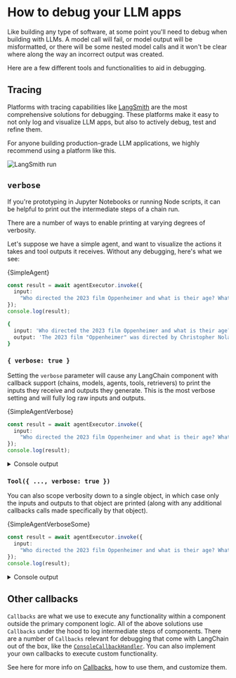 # How to debug your LLM apps


Like building any type of software, at some point you'll need to debug when building with LLMs.
A model call will fail, or model output will be misformatted, or there will be some nested model calls and it won't be clear where along the way an incorrect output was created.

Here are a few different tools and functionalities to aid in debugging.

## Tracing

Platforms with tracing capabilities like [LangSmith](https://docs.smith.langchain.com/) are the most comprehensive solutions for debugging.
These platforms make it easy to not only log and visualize LLM apps, but also to actively debug, test and refine them.

For anyone building production-grade LLM applications, we highly recommend using a platform like this.

![LangSmith run](../../_static/run_details.png)

## `verbose`

If you're prototyping in Jupyter Notebooks or running Node scripts, it can be helpful to print out the intermediate steps of a chain run.

There are a number of ways to enable printing at varying degrees of verbosity.

Let's suppose we have a simple agent, and want to visualize the actions it takes and tool outputs it receives. Without any debugging, here's what we see:


<CodeBlock language="typescript">{SimpleAgent}</CodeBlock>

```typescript
const result = await agentExecutor.invoke({
  input:
    "Who directed the 2023 film Oppenheimer and what is their age? What is their age in days (assume 365 days per year)?",
});
console.log(result);
```

```bash
{
  input: 'Who directed the 2023 film Oppenheimer and what is their age? What is their age in days (assume 365 days per year)?',
  output: 'The 2023 film "Oppenheimer" was directed by Christopher Nolan, who was born on July 30, 1970. As of 2023, Christopher Nolan is 52 years old. His age in days, assuming 365 days per year, is approximately 19,525 days.'
}
```

### `{ verbose: true }`

Setting the `verbose` parameter will cause any LangChain component with callback support (chains, models, agents, tools, retrievers) to print the inputs they receive and outputs they generate.
This is the most verbose setting and will fully log raw inputs and outputs.


<CodeBlock language="typescript">{SimpleAgentVerbose}</CodeBlock>

```typescript
const result = await agentExecutor.invoke({
  input:
    "Who directed the 2023 film Oppenheimer and what is their age? What is their age in days (assume 365 days per year)?",
});
console.log(result);
```

<details> 
  <summary>Console output</summary>

```bash
[chain/start] [1:chain:AgentExecutor] Entering Chain run with input: {
  "input": "Who directed the 2023 film Oppenheimer and what is their age? What is their age in days (assume 365 days per year)?"
}
[chain/start] [1:chain:AgentExecutor > 2:chain:RunnableAgent] Entering Chain run with input: {
  "input": "Who directed the 2023 film Oppenheimer and what is their age? What is their age in days (assume 365 days per year)?",
  "steps": []
}
[chain/start] [1:chain:AgentExecutor > 2:chain:RunnableAgent > 3:chain:RunnableMap] Entering Chain run with input: {
  "input": {
    "input": "Who directed the 2023 film Oppenheimer and what is their age? What is their age in days (assume 365 days per year)?",
    "steps": []
  }
}
[chain/start] [1:chain:AgentExecutor > 2:chain:RunnableAgent > 3:chain:RunnableMap > 4:chain:RunnableLambda] Entering Chain run with input: {
  "input": "Who directed the 2023 film Oppenheimer and what is their age? What is their age in days (assume 365 days per year)?",
  "steps": []
}
[chain/end] [1:chain:AgentExecutor > 2:chain:RunnableAgent > 3:chain:RunnableMap > 4:chain:RunnableLambda] [96ms] Exiting Chain run with output: {
  "output": []
}
[chain/end] [1:chain:AgentExecutor > 2:chain:RunnableAgent > 3:chain:RunnableMap] [280ms] Exiting Chain run with output: {
  "agent_scratchpad": []
}
[chain/start] [1:chain:AgentExecutor > 2:chain:RunnableAgent > 5:prompt:ChatPromptTemplate] Entering Chain run with input: {
  "input": "Who directed the 2023 film Oppenheimer and what is their age? What is their age in days (assume 365 days per year)?",
  "steps": [],
  "agent_scratchpad": []
}
[chain/end] [1:chain:AgentExecutor > 2:chain:RunnableAgent > 5:prompt:ChatPromptTemplate] [106ms] Exiting Chain run with output: {
  "lc": 1,
  "type": "constructor",
  "id": [
    "langchain_core",
    "prompt_values",
    "ChatPromptValue"
  ],
  "kwargs": {
    "messages": [
      {
        "lc": 1,
        "type": "constructor",
        "id": [
          "langchain_core",
          "messages",
          "SystemMessage"
        ],
        "kwargs": {
          "content": "You are a helpful assistant",
          "additional_kwargs": {}
        }
      },
      {
        "lc": 1,
        "type": "constructor",
        "id": [
          "langchain_core",
          "messages",
          "HumanMessage"
        ],
        "kwargs": {
          "content": "Who directed the 2023 film Oppenheimer and what is their age? What is their age in days (assume 365 days per year)?",
          "additional_kwargs": {}
        }
      }
    ]
  }
}
[llm/start] [1:chain:AgentExecutor > 2:chain:RunnableAgent > 6:llm:ChatOpenAI] Entering LLM run with input: {
  "messages": [
    [
      {
        "lc": 1,
        "type": "constructor",
        "id": [
          "langchain_core",
          "messages",
          "SystemMessage"
        ],
        "kwargs": {
          "content": "You are a helpful assistant",
          "additional_kwargs": {}
        }
      },
      {
        "lc": 1,
        "type": "constructor",
        "id": [
          "langchain_core",
          "messages",
          "HumanMessage"
        ],
        "kwargs": {
          "content": "Who directed the 2023 film Oppenheimer and what is their age? What is their age in days (assume 365 days per year)?",
          "additional_kwargs": {}
        }
      }
    ]
  ]
}
[llm/start] [1:llm:ChatOpenAI] Entering LLM run with input: {
  "messages": [
    [
      {
        "lc": 1,
        "type": "constructor",
        "id": [
          "langchain_core",
          "messages",
          "SystemMessage"
        ],
        "kwargs": {
          "content": "You are a helpful assistant",
          "additional_kwargs": {}
        }
      },
      {
        "lc": 1,
        "type": "constructor",
        "id": [
          "langchain_core",
          "messages",
          "HumanMessage"
        ],
        "kwargs": {
          "content": "Who directed the 2023 film Oppenheimer and what is their age? What is their age in days (assume 365 days per year)?",
          "additional_kwargs": {}
        }
      }
    ]
  ]
}
[llm/end] [1:chain:AgentExecutor > 2:chain:RunnableAgent > 6:llm:ChatOpenAI] [1.93s] Exiting LLM run with output: {
  "generations": [
    [
      {
        "text": "",
        "message": {
          "lc": 1,
          "type": "constructor",
          "id": [
            "langchain_core",
            "messages",
            "AIMessage"
          ],
          "kwargs": {
            "content": "",
            "additional_kwargs": {
              "tool_calls": [
                {
                  "id": "call_0zHsbXv2AEH9JbkdZ326nbf4",
                  "type": "function",
                  "function": {
                    "name": "tavily_search_results_json",
                    "arguments": "{\"input\":\"director of the 2023 film Oppenheimer\"}"
                  }
                }
              ]
            }
          }
        },
        "generationInfo": {
          "finish_reason": "tool_calls"
        }
      }
    ]
  ],
  "llmOutput": {
    "tokenUsage": {
      "completionTokens": 27,
      "promptTokens": 153,
      "totalTokens": 180
    }
  }
}
[llm/end] [1:llm:ChatOpenAI] [1.93s] Exiting LLM run with output: {
  "generations": [
    [
      {
        "text": "",
        "message": {
          "lc": 1,
          "type": "constructor",
          "id": [
            "langchain_core",
            "messages",
            "AIMessage"
          ],
          "kwargs": {
            "content": "",
            "additional_kwargs": {
              "tool_calls": [
                {
                  "id": "call_0zHsbXv2AEH9JbkdZ326nbf4",
                  "type": "function",
                  "function": {
                    "name": "tavily_search_results_json",
                    "arguments": "{\"input\":\"director of the 2023 film Oppenheimer\"}"
                  }
                }
              ]
            }
          }
        },
        "generationInfo": {
          "finish_reason": "tool_calls"
        }
      }
    ]
  ],
  "llmOutput": {
    "tokenUsage": {
      "completionTokens": 27,
      "promptTokens": 153,
      "totalTokens": 180
    }
  }
}
[chain/start] [1:chain:AgentExecutor > 2:chain:RunnableAgent > 7:parser:OpenAIToolsAgentOutputParser] Entering Chain run with input: {
  "lc": 1,
  "type": "constructor",
  "id": [
    "langchain_core",
    "messages",
    "AIMessage"
  ],
  "kwargs": {
    "content": "",
    "additional_kwargs": {
      "tool_calls": [
        {
          "id": "call_0zHsbXv2AEH9JbkdZ326nbf4",
          "type": "function",
          "function": {
            "name": "tavily_search_results_json",
            "arguments": "{\"input\":\"director of the 2023 film Oppenheimer\"}"
          }
        }
      ]
    }
  }
}
[chain/end] [1:chain:AgentExecutor > 2:chain:RunnableAgent > 7:parser:OpenAIToolsAgentOutputParser] [94ms] Exiting Chain run with output: {
  "output": [
    {
      "tool": "tavily_search_results_json",
      "toolInput": {
        "input": "director of the 2023 film Oppenheimer"
      },
      "toolCallId": "call_0zHsbXv2AEH9JbkdZ326nbf4",
      "log": "Invoking \"tavily_search_results_json\" with {\"input\":\"director of the 2023 film Oppenheimer\"}\n",
      "messageLog": [
        {
          "lc": 1,
          "type": "constructor",
          "id": [
            "langchain_core",
            "messages",
            "AIMessage"
          ],
          "kwargs": {
            "content": "",
            "additional_kwargs": {
              "tool_calls": [
                {
                  "id": "call_0zHsbXv2AEH9JbkdZ326nbf4",
                  "type": "function",
                  "function": {
                    "name": "tavily_search_results_json",
                    "arguments": "{\"input\":\"director of the 2023 film Oppenheimer\"}"
                  }
                }
              ]
            }
          }
        }
      ]
    }
  ]
}
[chain/end] [1:chain:AgentExecutor > 2:chain:RunnableAgent] [2.92s] Exiting Chain run with output: {
  "output": [
    {
      "tool": "tavily_search_results_json",
      "toolInput": {
        "input": "director of the 2023 film Oppenheimer"
      },
      "toolCallId": "call_0zHsbXv2AEH9JbkdZ326nbf4",
      "log": "Invoking \"tavily_search_results_json\" with {\"input\":\"director of the 2023 film Oppenheimer\"}\n",
      "messageLog": [
        {
          "lc": 1,
          "type": "constructor",
          "id": [
            "langchain_core",
            "messages",
            "AIMessage"
          ],
          "kwargs": {
            "content": "",
            "additional_kwargs": {
              "tool_calls": [
                {
                  "id": "call_0zHsbXv2AEH9JbkdZ326nbf4",
                  "type": "function",
                  "function": {
                    "name": "tavily_search_results_json",
                    "arguments": "{\"input\":\"director of the 2023 film Oppenheimer\"}"
                  }
                }
              ]
            }
          }
        }
      ]
    }
  ]
}
[agent/action] [1:chain:AgentExecutor] Agent selected action: {
  "tool": "tavily_search_results_json",
  "toolInput": {
    "input": "director of the 2023 film Oppenheimer"
  },
  "toolCallId": "call_0zHsbXv2AEH9JbkdZ326nbf4",
  "log": "Invoking \"tavily_search_results_json\" with {\"input\":\"director of the 2023 film Oppenheimer\"}\n",
  "messageLog": [
    {
      "lc": 1,
      "type": "constructor",
      "id": [
        "langchain_core",
        "messages",
        "AIMessage"
      ],
      "kwargs": {
        "content": "",
        "additional_kwargs": {
          "tool_calls": [
            {
              "id": "call_0zHsbXv2AEH9JbkdZ326nbf4",
              "type": "function",
              "function": {
                "name": "tavily_search_results_json",
                "arguments": "{\"input\":\"director of the 2023 film Oppenheimer\"}"
              }
            }
          ]
        }
      }
    }
  ]
}
[tool/start] [1:chain:AgentExecutor > 8:tool:TavilySearchResults] Entering Tool run with input: "director of the 2023 film Oppenheimer"
[tool/start] [1:tool:TavilySearchResults] Entering Tool run with input: "director of the 2023 film Oppenheimer"
[tool/end] [1:chain:AgentExecutor > 8:tool:TavilySearchResults] [2.15s] Exiting Tool run with output: "[{"title":"Christopher Nolan Wins Best Director Golden Globe for 'Oppenheimer'","url":"https://variety.com/2024/film/awards/christopher-nolan-golden-globes-best-director-oppenheimer-1235860547/","content":"\"Oppenheimer,\" the unlikiest of summer blockbusters, crushed expectations to become the third-highest grossing release of 2023 with $951 million worldwide. The movie, adapted from the Pulitzer ...","score":0.97379,"raw_content":null},{"title":"Oppenheimer (film) - Wikipedia","url":"https://en.wikipedia.org/wiki/Oppenheimer_(film)","content":"The film continued to hold well in the following weeks, making $32 million and $29.1 million in its fifth and sixth weekends.[174][175] As of September 10, 2023, the highest grossing territories were the United Kingdom ($72 million), Germany ($46.9 million), China ($46.8 million), France ($40.1 million) and Australia ($25.9 million).[176]\nCritical response\nThe film received critical acclaim.[a] Critics praised Oppenheimer primarily for its screenplay, the performances of the cast (particularly Murphy and Downey), and the visuals;[b] it was frequently cited as one of Nolan's best films,[191][192][183] and of 2023, although some criticism was aimed towards the writing of the female characters.[187] Hindustan Times reported that the film was also hailed as one of the best films of the 21st century.[193] He also chose to alternate between scenes in color and black-and-white to convey the story from both subjective and objective perspectives, respectively,[68] with most of Oppenheimer's view shown via the former, while the latter depicts a \"more objective view of his story from a different character's point of view\".[69][67] Wanting to make the film as subjective as possible, the production team decided to include visions of Oppenheimer's conceptions of the quantum world and waves of energy.[70] Nolan noted that Oppenheimer never publicly apologized for his role in the atomic bombings of Hiroshima and Nagasaki, but still desired to portray Oppenheimer as feeling genuine guilt for his actions, believing this to be accurate.[71]\nI think of any character I've dealt with, Oppenheimer is by far the most ambiguous and paradoxical. The production team was able to obtain government permission to film at White Sands Missile Range, but only at highly inconvenient hours, and therefore chose to film the scene elsewhere in the New Mexico desert.[2][95]\nThe production filmed the Trinity test scenes in Belen, New Mexico, with Murphy climbing a 100-foot steel tower, a replica of the original site used in the Manhattan Project, in rough weather.[2][95]\nA special set was built in which gasoline, propane, aluminum powder, and magnesium were used to create the explosive effect.[54] Although they used miniatures for the practical effect, the film's special effects supervisor Scott R. Fisher referred to them as \"big-atures\", since the special effects team had tried to build the models as physically large as possible. He felt that \"while our relationship with that [nuclear] fear has ebbed and flowed with time, the threat itself never actually went away\", and felt the 2022 Russian invasion of Ukraine had caused a resurgence of nuclear anxiety.[54] Nolan had also penned a script for a biopic of Howard Hughes approximately during the time of production of Martin Scorsese's The Aviator (2004), which had given him insight on how to write a script regarding a person's life.[53] Emily Blunt described the Oppenheimer script as \"emotional\" and resembling that of a thriller, while also remarking that Nolan had \"Trojan-Horsed a biopic into a thriller\".[72]\nCasting\nOppenheimer marks the sixth collaboration between Nolan and Murphy, and the first starring Murphy as the lead. [for Oppenheimer] in his approach to trying to deal with the consequences of what he'd been involved with\", while also underscoring that it is a \"huge shift in perception about the reality of Oppenheimer's perception\".[53] He wanted to execute a quick tonal shift after the atomic bombings of Hiroshima and Nagasaki, desiring to go from the \"highest triumphalism, the highest high, to the lowest low in the shortest amount of screen time possible\".[66] For the ending, Nolan chose to make it intentionally vague to be open to interpretation and refrained from being didactic or conveying specific messages in his work.","score":0.96785,"raw_content":null},{"title":"Oppenheimer (2023) - Full Cast & Crew - IMDb","url":"https://www.imdb.com/title/tt15398776/fullcredits/","content":"Ludwig Göransson Cinematography by Hoyte Van Hoytema ... director of photography Editing by Jennifer Lame Casting By John Papsidera ... (casting by) Production Design by Ruth De Jong Art Direction by Set Decoration by Costume Design by Ellen Mirojnick Makeup Department Production Management Second Unit Director or Assistant Director Art Department","score":0.94302,"raw_content":null},{"title":"'Oppenheimer' director Christopher Nolan honors Heath Ledger while ...","url":"https://www.cnn.com/2024/01/07/entertainment/christopher-nolan-heath-ledger-golden-globes/index.html","content":"Christopher Nolan won the best director Golden Globe award on Sunday for his 2023 film \"Oppenheimer,\" and he took the opportunity to honor the late Heath Ledger during his acceptance speech.","score":0.92034,"raw_content":null},{"title":"Oppenheimer (2023) - IMDb","url":"https://www.imdb.com/title/tt15398776/","content":"Oppenheimer: Directed by Christopher Nolan. With Cillian Murphy, Emily Blunt, Robert Downey Jr., Alden Ehrenreich. The story of American scientist J. Robert Oppenheimer and his role in the development of the atomic bomb.","score":0.91336,"raw_content":null}]"
[tool/end] [1:tool:TavilySearchResults] [2.15s] Exiting Tool run with output: "[{"title":"Christopher Nolan Wins Best Director Golden Globe for 'Oppenheimer'","url":"https://variety.com/2024/film/awards/christopher-nolan-golden-globes-best-director-oppenheimer-1235860547/","content":"\"Oppenheimer,\" the unlikiest of summer blockbusters, crushed expectations to become the third-highest grossing release of 2023 with $951 million worldwide. The movie, adapted from the Pulitzer ...","score":0.97379,"raw_content":null},{"title":"Oppenheimer (film) - Wikipedia","url":"https://en.wikipedia.org/wiki/Oppenheimer_(film)","content":"The film continued to hold well in the following weeks, making $32 million and $29.1 million in its fifth and sixth weekends.[174][175] As of September 10, 2023, the highest grossing territories were the United Kingdom ($72 million), Germany ($46.9 million), China ($46.8 million), France ($40.1 million) and Australia ($25.9 million).[176]\nCritical response\nThe film received critical acclaim.[a] Critics praised Oppenheimer primarily for its screenplay, the performances of the cast (particularly Murphy and Downey), and the visuals;[b] it was frequently cited as one of Nolan's best films,[191][192][183] and of 2023, although some criticism was aimed towards the writing of the female characters.[187] Hindustan Times reported that the film was also hailed as one of the best films of the 21st century.[193] He also chose to alternate between scenes in color and black-and-white to convey the story from both subjective and objective perspectives, respectively,[68] with most of Oppenheimer's view shown via the former, while the latter depicts a \"more objective view of his story from a different character's point of view\".[69][67] Wanting to make the film as subjective as possible, the production team decided to include visions of Oppenheimer's conceptions of the quantum world and waves of energy.[70] Nolan noted that Oppenheimer never publicly apologized for his role in the atomic bombings of Hiroshima and Nagasaki, but still desired to portray Oppenheimer as feeling genuine guilt for his actions, believing this to be accurate.[71]\nI think of any character I've dealt with, Oppenheimer is by far the most ambiguous and paradoxical. The production team was able to obtain government permission to film at White Sands Missile Range, but only at highly inconvenient hours, and therefore chose to film the scene elsewhere in the New Mexico desert.[2][95]\nThe production filmed the Trinity test scenes in Belen, New Mexico, with Murphy climbing a 100-foot steel tower, a replica of the original site used in the Manhattan Project, in rough weather.[2][95]\nA special set was built in which gasoline, propane, aluminum powder, and magnesium were used to create the explosive effect.[54] Although they used miniatures for the practical effect, the film's special effects supervisor Scott R. Fisher referred to them as \"big-atures\", since the special effects team had tried to build the models as physically large as possible. He felt that \"while our relationship with that [nuclear] fear has ebbed and flowed with time, the threat itself never actually went away\", and felt the 2022 Russian invasion of Ukraine had caused a resurgence of nuclear anxiety.[54] Nolan had also penned a script for a biopic of Howard Hughes approximately during the time of production of Martin Scorsese's The Aviator (2004), which had given him insight on how to write a script regarding a person's life.[53] Emily Blunt described the Oppenheimer script as \"emotional\" and resembling that of a thriller, while also remarking that Nolan had \"Trojan-Horsed a biopic into a thriller\".[72]\nCasting\nOppenheimer marks the sixth collaboration between Nolan and Murphy, and the first starring Murphy as the lead. [for Oppenheimer] in his approach to trying to deal with the consequences of what he'd been involved with\", while also underscoring that it is a \"huge shift in perception about the reality of Oppenheimer's perception\".[53] He wanted to execute a quick tonal shift after the atomic bombings of Hiroshima and Nagasaki, desiring to go from the \"highest triumphalism, the highest high, to the lowest low in the shortest amount of screen time possible\".[66] For the ending, Nolan chose to make it intentionally vague to be open to interpretation and refrained from being didactic or conveying specific messages in his work.","score":0.96785,"raw_content":null},{"title":"Oppenheimer (2023) - Full Cast & Crew - IMDb","url":"https://www.imdb.com/title/tt15398776/fullcredits/","content":"Ludwig Göransson Cinematography by Hoyte Van Hoytema ... director of photography Editing by Jennifer Lame Casting By John Papsidera ... (casting by) Production Design by Ruth De Jong Art Direction by Set Decoration by Costume Design by Ellen Mirojnick Makeup Department Production Management Second Unit Director or Assistant Director Art Department","score":0.94302,"raw_content":null},{"title":"'Oppenheimer' director Christopher Nolan honors Heath Ledger while ...","url":"https://www.cnn.com/2024/01/07/entertainment/christopher-nolan-heath-ledger-golden-globes/index.html","content":"Christopher Nolan won the best director Golden Globe award on Sunday for his 2023 film \"Oppenheimer,\" and he took the opportunity to honor the late Heath Ledger during his acceptance speech.","score":0.92034,"raw_content":null},{"title":"Oppenheimer (2023) - IMDb","url":"https://www.imdb.com/title/tt15398776/","content":"Oppenheimer: Directed by Christopher Nolan. With Cillian Murphy, Emily Blunt, Robert Downey Jr., Alden Ehrenreich. The story of American scientist J. Robert Oppenheimer and his role in the development of the atomic bomb.","score":0.91336,"raw_content":null}]"
[chain/start] [1:chain:AgentExecutor > 9:chain:RunnableAgent] Entering Chain run with input: {
  "input": "Who directed the 2023 film Oppenheimer and what is their age? What is their age in days (assume 365 days per year)?",
  "steps": [
    {
      "action": {
        "tool": "tavily_search_results_json",
        "toolInput": {
          "input": "director of the 2023 film Oppenheimer"
        },
        "toolCallId": "call_0zHsbXv2AEH9JbkdZ326nbf4",
        "log": "Invoking \"tavily_search_results_json\" with {\"input\":\"director of the 2023 film Oppenheimer\"}\n",
        "messageLog": [
          {
            "lc": 1,
            "type": "constructor",
            "id": [
              "langchain_core",
              "messages",
              "AIMessage"
            ],
            "kwargs": {
              "content": "",
              "additional_kwargs": {
                "tool_calls": [
                  {
                    "id": "call_0zHsbXv2AEH9JbkdZ326nbf4",
                    "type": "function",
                    "function": {
                      "name": "tavily_search_results_json",
                      "arguments": "{\"input\":\"director of the 2023 film Oppenheimer\"}"
                    }
                  }
                ]
              }
            }
          }
        ]
      },
      "observation": "[{\"title\":\"Christopher Nolan Wins Best Director Golden Globe for 'Oppenheimer'\",\"url\":\"https://variety.com/2024/film/awards/christopher-nolan-golden-globes-best-director-oppenheimer-1235860547/\",\"content\":\"\\\"Oppenheimer,\\\" the unlikiest of summer blockbusters, crushed expectations to become the third-highest grossing release of 2023 with $951 million worldwide. The movie, adapted from the Pulitzer ...\",\"score\":0.97379,\"raw_content\":null},{\"title\":\"Oppenheimer (film) - Wikipedia\",\"url\":\"https://en.wikipedia.org/wiki/Oppenheimer_(film)\",\"content\":\"The film continued to hold well in the following weeks, making $32 million and $29.1 million in its fifth and sixth weekends.[174][175] As of September 10, 2023, the highest grossing territories were the United Kingdom ($72 million), Germany ($46.9 million), China ($46.8 million), France ($40.1 million) and Australia ($25.9 million).[176]\\nCritical response\\nThe film received critical acclaim.[a] Critics praised Oppenheimer primarily for its screenplay, the performances of the cast (particularly Murphy and Downey), and the visuals;[b] it was frequently cited as one of Nolan's best films,[191][192][183] and of 2023, although some criticism was aimed towards the writing of the female characters.[187] Hindustan Times reported that the film was also hailed as one of the best films of the 21st century.[193] He also chose to alternate between scenes in color and black-and-white to convey the story from both subjective and objective perspectives, respectively,[68] with most of Oppenheimer's view shown via the former, while the latter depicts a \\\"more objective view of his story from a different character's point of view\\\".[69][67] Wanting to make the film as subjective as possible, the production team decided to include visions of Oppenheimer's conceptions of the quantum world and waves of energy.[70] Nolan noted that Oppenheimer never publicly apologized for his role in the atomic bombings of Hiroshima and Nagasaki, but still desired to portray Oppenheimer as feeling genuine guilt for his actions, believing this to be accurate.[71]\\nI think of any character I've dealt with, Oppenheimer is by far the most ambiguous and paradoxical. The production team was able to obtain government permission to film at White Sands Missile Range, but only at highly inconvenient hours, and therefore chose to film the scene elsewhere in the New Mexico desert.[2][95]\\nThe production filmed the Trinity test scenes in Belen, New Mexico, with Murphy climbing a 100-foot steel tower, a replica of the original site used in the Manhattan Project, in rough weather.[2][95]\\nA special set was built in which gasoline, propane, aluminum powder, and magnesium were used to create the explosive effect.[54] Although they used miniatures for the practical effect, the film's special effects supervisor Scott R. Fisher referred to them as \\\"big-atures\\\", since the special effects team had tried to build the models as physically large as possible. He felt that \\\"while our relationship with that [nuclear] fear has ebbed and flowed with time, the threat itself never actually went away\\\", and felt the 2022 Russian invasion of Ukraine had caused a resurgence of nuclear anxiety.[54] Nolan had also penned a script for a biopic of Howard Hughes approximately during the time of production of Martin Scorsese's The Aviator (2004), which had given him insight on how to write a script regarding a person's life.[53] Emily Blunt described the Oppenheimer script as \\\"emotional\\\" and resembling that of a thriller, while also remarking that Nolan had \\\"Trojan-Horsed a biopic into a thriller\\\".[72]\\nCasting\\nOppenheimer marks the sixth collaboration between Nolan and Murphy, and the first starring Murphy as the lead. [for Oppenheimer] in his approach to trying to deal with the consequences of what he'd been involved with\\\", while also underscoring that it is a \\\"huge shift in perception about the reality of Oppenheimer's perception\\\".[53] He wanted to execute a quick tonal shift after the atomic bombings of Hiroshima and Nagasaki, desiring to go from the \\\"highest triumphalism, the highest high, to the lowest low in the shortest amount of screen time possible\\\".[66] For the ending, Nolan chose to make it intentionally vague to be open to interpretation and refrained from being didactic or conveying specific messages in his work.\",\"score\":0.96785,\"raw_content\":null},{\"title\":\"Oppenheimer (2023) - Full Cast & Crew - IMDb\",\"url\":\"https://www.imdb.com/title/tt15398776/fullcredits/\",\"content\":\"Ludwig Göransson Cinematography by Hoyte Van Hoytema ... director of photography Editing by Jennifer Lame Casting By John Papsidera ... (casting by) Production Design by Ruth De Jong Art Direction by Set Decoration by Costume Design by Ellen Mirojnick Makeup Department Production Management Second Unit Director or Assistant Director Art Department\",\"score\":0.94302,\"raw_content\":null},{\"title\":\"'Oppenheimer' director Christopher Nolan honors Heath Ledger while ...\",\"url\":\"https://www.cnn.com/2024/01/07/entertainment/christopher-nolan-heath-ledger-golden-globes/index.html\",\"content\":\"Christopher Nolan won the best director Golden Globe award on Sunday for his 2023 film \\\"Oppenheimer,\\\" and he took the opportunity to honor the late Heath Ledger during his acceptance speech.\",\"score\":0.92034,\"raw_content\":null},{\"title\":\"Oppenheimer (2023) - IMDb\",\"url\":\"https://www.imdb.com/title/tt15398776/\",\"content\":\"Oppenheimer: Directed by Christopher Nolan. With Cillian Murphy, Emily Blunt, Robert Downey Jr., Alden Ehrenreich. The story of American scientist J. Robert Oppenheimer and his role in the development of the atomic bomb.\",\"score\":0.91336,\"raw_content\":null}]"
    }
  ]
}
[chain/start] [1:chain:AgentExecutor > 9:chain:RunnableAgent > 10:chain:RunnableMap] Entering Chain run with input: {
  "input": {
    "input": "Who directed the 2023 film Oppenheimer and what is their age? What is their age in days (assume 365 days per year)?",
    "steps": [
      {
        "action": {
          "tool": "tavily_search_results_json",
          "toolInput": {
            "input": "director of the 2023 film Oppenheimer"
          },
          "toolCallId": "call_0zHsbXv2AEH9JbkdZ326nbf4",
          "log": "Invoking \"tavily_search_results_json\" with {\"input\":\"director of the 2023 film Oppenheimer\"}\n",
          "messageLog": [
            {
              "lc": 1,
              "type": "constructor",
              "id": [
                "langchain_core",
                "messages",
                "AIMessage"
              ],
              "kwargs": {
                "content": "",
                "additional_kwargs": {
                  "tool_calls": [
                    {
                      "id": "call_0zHsbXv2AEH9JbkdZ326nbf4",
                      "type": "function",
                      "function": {
                        "name": "tavily_search_results_json",
                        "arguments": "{\"input\":\"director of the 2023 film Oppenheimer\"}"
                      }
                    }
                  ]
                }
              }
            }
          ]
        },
        "observation": "[{\"title\":\"Christopher Nolan Wins Best Director Golden Globe for 'Oppenheimer'\",\"url\":\"https://variety.com/2024/film/awards/christopher-nolan-golden-globes-best-director-oppenheimer-1235860547/\",\"content\":\"\\\"Oppenheimer,\\\" the unlikiest of summer blockbusters, crushed expectations to become the third-highest grossing release of 2023 with $951 million worldwide. The movie, adapted from the Pulitzer ...\",\"score\":0.97379,\"raw_content\":null},{\"title\":\"Oppenheimer (film) - Wikipedia\",\"url\":\"https://en.wikipedia.org/wiki/Oppenheimer_(film)\",\"content\":\"The film continued to hold well in the following weeks, making $32 million and $29.1 million in its fifth and sixth weekends.[174][175] As of September 10, 2023, the highest grossing territories were the United Kingdom ($72 million), Germany ($46.9 million), China ($46.8 million), France ($40.1 million) and Australia ($25.9 million).[176]\\nCritical response\\nThe film received critical acclaim.[a] Critics praised Oppenheimer primarily for its screenplay, the performances of the cast (particularly Murphy and Downey), and the visuals;[b] it was frequently cited as one of Nolan's best films,[191][192][183] and of 2023, although some criticism was aimed towards the writing of the female characters.[187] Hindustan Times reported that the film was also hailed as one of the best films of the 21st century.[193] He also chose to alternate between scenes in color and black-and-white to convey the story from both subjective and objective perspectives, respectively,[68] with most of Oppenheimer's view shown via the former, while the latter depicts a \\\"more objective view of his story from a different character's point of view\\\".[69][67] Wanting to make the film as subjective as possible, the production team decided to include visions of Oppenheimer's conceptions of the quantum world and waves of energy.[70] Nolan noted that Oppenheimer never publicly apologized for his role in the atomic bombings of Hiroshima and Nagasaki, but still desired to portray Oppenheimer as feeling genuine guilt for his actions, believing this to be accurate.[71]\\nI think of any character I've dealt with, Oppenheimer is by far the most ambiguous and paradoxical. The production team was able to obtain government permission to film at White Sands Missile Range, but only at highly inconvenient hours, and therefore chose to film the scene elsewhere in the New Mexico desert.[2][95]\\nThe production filmed the Trinity test scenes in Belen, New Mexico, with Murphy climbing a 100-foot steel tower, a replica of the original site used in the Manhattan Project, in rough weather.[2][95]\\nA special set was built in which gasoline, propane, aluminum powder, and magnesium were used to create the explosive effect.[54] Although they used miniatures for the practical effect, the film's special effects supervisor Scott R. Fisher referred to them as \\\"big-atures\\\", since the special effects team had tried to build the models as physically large as possible. He felt that \\\"while our relationship with that [nuclear] fear has ebbed and flowed with time, the threat itself never actually went away\\\", and felt the 2022 Russian invasion of Ukraine had caused a resurgence of nuclear anxiety.[54] Nolan had also penned a script for a biopic of Howard Hughes approximately during the time of production of Martin Scorsese's The Aviator (2004), which had given him insight on how to write a script regarding a person's life.[53] Emily Blunt described the Oppenheimer script as \\\"emotional\\\" and resembling that of a thriller, while also remarking that Nolan had \\\"Trojan-Horsed a biopic into a thriller\\\".[72]\\nCasting\\nOppenheimer marks the sixth collaboration between Nolan and Murphy, and the first starring Murphy as the lead. [for Oppenheimer] in his approach to trying to deal with the consequences of what he'd been involved with\\\", while also underscoring that it is a \\\"huge shift in perception about the reality of Oppenheimer's perception\\\".[53] He wanted to execute a quick tonal shift after the atomic bombings of Hiroshima and Nagasaki, desiring to go from the \\\"highest triumphalism, the highest high, to the lowest low in the shortest amount of screen time possible\\\".[66] For the ending, Nolan chose to make it intentionally vague to be open to interpretation and refrained from being didactic or conveying specific messages in his work.\",\"score\":0.96785,\"raw_content\":null},{\"title\":\"Oppenheimer (2023) - Full Cast & Crew - IMDb\",\"url\":\"https://www.imdb.com/title/tt15398776/fullcredits/\",\"content\":\"Ludwig Göransson Cinematography by Hoyte Van Hoytema ... director of photography Editing by Jennifer Lame Casting By John Papsidera ... (casting by) Production Design by Ruth De Jong Art Direction by Set Decoration by Costume Design by Ellen Mirojnick Makeup Department Production Management Second Unit Director or Assistant Director Art Department\",\"score\":0.94302,\"raw_content\":null},{\"title\":\"'Oppenheimer' director Christopher Nolan honors Heath Ledger while ...\",\"url\":\"https://www.cnn.com/2024/01/07/entertainment/christopher-nolan-heath-ledger-golden-globes/index.html\",\"content\":\"Christopher Nolan won the best director Golden Globe award on Sunday for his 2023 film \\\"Oppenheimer,\\\" and he took the opportunity to honor the late Heath Ledger during his acceptance speech.\",\"score\":0.92034,\"raw_content\":null},{\"title\":\"Oppenheimer (2023) - IMDb\",\"url\":\"https://www.imdb.com/title/tt15398776/\",\"content\":\"Oppenheimer: Directed by Christopher Nolan. With Cillian Murphy, Emily Blunt, Robert Downey Jr., Alden Ehrenreich. The story of American scientist J. Robert Oppenheimer and his role in the development of the atomic bomb.\",\"score\":0.91336,\"raw_content\":null}]"
      }
    ]
  }
}
[chain/start] [1:chain:AgentExecutor > 9:chain:RunnableAgent > 10:chain:RunnableMap > 11:chain:RunnableLambda] Entering Chain run with input: {
  "input": "Who directed the 2023 film Oppenheimer and what is their age? What is their age in days (assume 365 days per year)?",
  "steps": [
    {
      "action": {
        "tool": "tavily_search_results_json",
        "toolInput": {
          "input": "director of the 2023 film Oppenheimer"
        },
        "toolCallId": "call_0zHsbXv2AEH9JbkdZ326nbf4",
        "log": "Invoking \"tavily_search_results_json\" with {\"input\":\"director of the 2023 film Oppenheimer\"}\n",
        "messageLog": [
          {
            "lc": 1,
            "type": "constructor",
            "id": [
              "langchain_core",
              "messages",
              "AIMessage"
            ],
            "kwargs": {
              "content": "",
              "additional_kwargs": {
                "tool_calls": [
                  {
                    "id": "call_0zHsbXv2AEH9JbkdZ326nbf4",
                    "type": "function",
                    "function": {
                      "name": "tavily_search_results_json",
                      "arguments": "{\"input\":\"director of the 2023 film Oppenheimer\"}"
                    }
                  }
                ]
              }
            }
          }
        ]
      },
      "observation": "[{\"title\":\"Christopher Nolan Wins Best Director Golden Globe for 'Oppenheimer'\",\"url\":\"https://variety.com/2024/film/awards/christopher-nolan-golden-globes-best-director-oppenheimer-1235860547/\",\"content\":\"\\\"Oppenheimer,\\\" the unlikiest of summer blockbusters, crushed expectations to become the third-highest grossing release of 2023 with $951 million worldwide. The movie, adapted from the Pulitzer ...\",\"score\":0.97379,\"raw_content\":null},{\"title\":\"Oppenheimer (film) - Wikipedia\",\"url\":\"https://en.wikipedia.org/wiki/Oppenheimer_(film)\",\"content\":\"The film continued to hold well in the following weeks, making $32 million and $29.1 million in its fifth and sixth weekends.[174][175] As of September 10, 2023, the highest grossing territories were the United Kingdom ($72 million), Germany ($46.9 million), China ($46.8 million), France ($40.1 million) and Australia ($25.9 million).[176]\\nCritical response\\nThe film received critical acclaim.[a] Critics praised Oppenheimer primarily for its screenplay, the performances of the cast (particularly Murphy and Downey), and the visuals;[b] it was frequently cited as one of Nolan's best films,[191][192][183] and of 2023, although some criticism was aimed towards the writing of the female characters.[187] Hindustan Times reported that the film was also hailed as one of the best films of the 21st century.[193] He also chose to alternate between scenes in color and black-and-white to convey the story from both subjective and objective perspectives, respectively,[68] with most of Oppenheimer's view shown via the former, while the latter depicts a \\\"more objective view of his story from a different character's point of view\\\".[69][67] Wanting to make the film as subjective as possible, the production team decided to include visions of Oppenheimer's conceptions of the quantum world and waves of energy.[70] Nolan noted that Oppenheimer never publicly apologized for his role in the atomic bombings of Hiroshima and Nagasaki, but still desired to portray Oppenheimer as feeling genuine guilt for his actions, believing this to be accurate.[71]\\nI think of any character I've dealt with, Oppenheimer is by far the most ambiguous and paradoxical. The production team was able to obtain government permission to film at White Sands Missile Range, but only at highly inconvenient hours, and therefore chose to film the scene elsewhere in the New Mexico desert.[2][95]\\nThe production filmed the Trinity test scenes in Belen, New Mexico, with Murphy climbing a 100-foot steel tower, a replica of the original site used in the Manhattan Project, in rough weather.[2][95]\\nA special set was built in which gasoline, propane, aluminum powder, and magnesium were used to create the explosive effect.[54] Although they used miniatures for the practical effect, the film's special effects supervisor Scott R. Fisher referred to them as \\\"big-atures\\\", since the special effects team had tried to build the models as physically large as possible. He felt that \\\"while our relationship with that [nuclear] fear has ebbed and flowed with time, the threat itself never actually went away\\\", and felt the 2022 Russian invasion of Ukraine had caused a resurgence of nuclear anxiety.[54] Nolan had also penned a script for a biopic of Howard Hughes approximately during the time of production of Martin Scorsese's The Aviator (2004), which had given him insight on how to write a script regarding a person's life.[53] Emily Blunt described the Oppenheimer script as \\\"emotional\\\" and resembling that of a thriller, while also remarking that Nolan had \\\"Trojan-Horsed a biopic into a thriller\\\".[72]\\nCasting\\nOppenheimer marks the sixth collaboration between Nolan and Murphy, and the first starring Murphy as the lead. [for Oppenheimer] in his approach to trying to deal with the consequences of what he'd been involved with\\\", while also underscoring that it is a \\\"huge shift in perception about the reality of Oppenheimer's perception\\\".[53] He wanted to execute a quick tonal shift after the atomic bombings of Hiroshima and Nagasaki, desiring to go from the \\\"highest triumphalism, the highest high, to the lowest low in the shortest amount of screen time possible\\\".[66] For the ending, Nolan chose to make it intentionally vague to be open to interpretation and refrained from being didactic or conveying specific messages in his work.\",\"score\":0.96785,\"raw_content\":null},{\"title\":\"Oppenheimer (2023) - Full Cast & Crew - IMDb\",\"url\":\"https://www.imdb.com/title/tt15398776/fullcredits/\",\"content\":\"Ludwig Göransson Cinematography by Hoyte Van Hoytema ... director of photography Editing by Jennifer Lame Casting By John Papsidera ... (casting by) Production Design by Ruth De Jong Art Direction by Set Decoration by Costume Design by Ellen Mirojnick Makeup Department Production Management Second Unit Director or Assistant Director Art Department\",\"score\":0.94302,\"raw_content\":null},{\"title\":\"'Oppenheimer' director Christopher Nolan honors Heath Ledger while ...\",\"url\":\"https://www.cnn.com/2024/01/07/entertainment/christopher-nolan-heath-ledger-golden-globes/index.html\",\"content\":\"Christopher Nolan won the best director Golden Globe award on Sunday for his 2023 film \\\"Oppenheimer,\\\" and he took the opportunity to honor the late Heath Ledger during his acceptance speech.\",\"score\":0.92034,\"raw_content\":null},{\"title\":\"Oppenheimer (2023) - IMDb\",\"url\":\"https://www.imdb.com/title/tt15398776/\",\"content\":\"Oppenheimer: Directed by Christopher Nolan. With Cillian Murphy, Emily Blunt, Robert Downey Jr., Alden Ehrenreich. The story of American scientist J. Robert Oppenheimer and his role in the development of the atomic bomb.\",\"score\":0.91336,\"raw_content\":null}]"
    }
  ]
}
[chain/end] [1:chain:AgentExecutor > 9:chain:RunnableAgent > 10:chain:RunnableMap > 11:chain:RunnableLambda] [111ms] Exiting Chain run with output: {
  "output": [
    {
      "lc": 1,
      "type": "constructor",
      "id": [
        "langchain_core",
        "messages",
        "AIMessage"
      ],
      "kwargs": {
        "content": "",
        "additional_kwargs": {
          "tool_calls": [
            {
              "id": "call_0zHsbXv2AEH9JbkdZ326nbf4",
              "type": "function",
              "function": {
                "name": "tavily_search_results_json",
                "arguments": "{\"input\":\"director of the 2023 film Oppenheimer\"}"
              }
            }
          ]
        }
      }
    },
    {
      "lc": 1,
      "type": "constructor",
      "id": [
        "langchain_core",
        "messages",
        "ToolMessage"
      ],
      "kwargs": {
        "content": "[{\"title\":\"Christopher Nolan Wins Best Director Golden Globe for 'Oppenheimer'\",\"url\":\"https://variety.com/2024/film/awards/christopher-nolan-golden-globes-best-director-oppenheimer-1235860547/\",\"content\":\"\\\"Oppenheimer,\\\" the unlikiest of summer blockbusters, crushed expectations to become the third-highest grossing release of 2023 with $951 million worldwide. The movie, adapted from the Pulitzer ...\",\"score\":0.97379,\"raw_content\":null},{\"title\":\"Oppenheimer (film) - Wikipedia\",\"url\":\"https://en.wikipedia.org/wiki/Oppenheimer_(film)\",\"content\":\"The film continued to hold well in the following weeks, making $32 million and $29.1 million in its fifth and sixth weekends.[174][175] As of September 10, 2023, the highest grossing territories were the United Kingdom ($72 million), Germany ($46.9 million), China ($46.8 million), France ($40.1 million) and Australia ($25.9 million).[176]\\nCritical response\\nThe film received critical acclaim.[a] Critics praised Oppenheimer primarily for its screenplay, the performances of the cast (particularly Murphy and Downey), and the visuals;[b] it was frequently cited as one of Nolan's best films,[191][192][183] and of 2023, although some criticism was aimed towards the writing of the female characters.[187] Hindustan Times reported that the film was also hailed as one of the best films of the 21st century.[193] He also chose to alternate between scenes in color and black-and-white to convey the story from both subjective and objective perspectives, respectively,[68] with most of Oppenheimer's view shown via the former, while the latter depicts a \\\"more objective view of his story from a different character's point of view\\\".[69][67] Wanting to make the film as subjective as possible, the production team decided to include visions of Oppenheimer's conceptions of the quantum world and waves of energy.[70] Nolan noted that Oppenheimer never publicly apologized for his role in the atomic bombings of Hiroshima and Nagasaki, but still desired to portray Oppenheimer as feeling genuine guilt for his actions, believing this to be accurate.[71]\\nI think of any character I've dealt with, Oppenheimer is by far the most ambiguous and paradoxical. The production team was able to obtain government permission to film at White Sands Missile Range, but only at highly inconvenient hours, and therefore chose to film the scene elsewhere in the New Mexico desert.[2][95]\\nThe production filmed the Trinity test scenes in Belen, New Mexico, with Murphy climbing a 100-foot steel tower, a replica of the original site used in the Manhattan Project, in rough weather.[2][95]\\nA special set was built in which gasoline, propane, aluminum powder, and magnesium were used to create the explosive effect.[54] Although they used miniatures for the practical effect, the film's special effects supervisor Scott R. Fisher referred to them as \\\"big-atures\\\", since the special effects team had tried to build the models as physically large as possible. He felt that \\\"while our relationship with that [nuclear] fear has ebbed and flowed with time, the threat itself never actually went away\\\", and felt the 2022 Russian invasion of Ukraine had caused a resurgence of nuclear anxiety.[54] Nolan had also penned a script for a biopic of Howard Hughes approximately during the time of production of Martin Scorsese's The Aviator (2004), which had given him insight on how to write a script regarding a person's life.[53] Emily Blunt described the Oppenheimer script as \\\"emotional\\\" and resembling that of a thriller, while also remarking that Nolan had \\\"Trojan-Horsed a biopic into a thriller\\\".[72]\\nCasting\\nOppenheimer marks the sixth collaboration between Nolan and Murphy, and the first starring Murphy as the lead. [for Oppenheimer] in his approach to trying to deal with the consequences of what he'd been involved with\\\", while also underscoring that it is a \\\"huge shift in perception about the reality of Oppenheimer's perception\\\".[53] He wanted to execute a quick tonal shift after the atomic bombings of Hiroshima and Nagasaki, desiring to go from the \\\"highest triumphalism, the highest high, to the lowest low in the shortest amount of screen time possible\\\".[66] For the ending, Nolan chose to make it intentionally vague to be open to interpretation and refrained from being didactic or conveying specific messages in his work.\",\"score\":0.96785,\"raw_content\":null},{\"title\":\"Oppenheimer (2023) - Full Cast & Crew - IMDb\",\"url\":\"https://www.imdb.com/title/tt15398776/fullcredits/\",\"content\":\"Ludwig Göransson Cinematography by Hoyte Van Hoytema ... director of photography Editing by Jennifer Lame Casting By John Papsidera ... (casting by) Production Design by Ruth De Jong Art Direction by Set Decoration by Costume Design by Ellen Mirojnick Makeup Department Production Management Second Unit Director or Assistant Director Art Department\",\"score\":0.94302,\"raw_content\":null},{\"title\":\"'Oppenheimer' director Christopher Nolan honors Heath Ledger while ...\",\"url\":\"https://www.cnn.com/2024/01/07/entertainment/christopher-nolan-heath-ledger-golden-globes/index.html\",\"content\":\"Christopher Nolan won the best director Golden Globe award on Sunday for his 2023 film \\\"Oppenheimer,\\\" and he took the opportunity to honor the late Heath Ledger during his acceptance speech.\",\"score\":0.92034,\"raw_content\":null},{\"title\":\"Oppenheimer (2023) - IMDb\",\"url\":\"https://www.imdb.com/title/tt15398776/\",\"content\":\"Oppenheimer: Directed by Christopher Nolan. With Cillian Murphy, Emily Blunt, Robert Downey Jr., Alden Ehrenreich. The story of American scientist J. Robert Oppenheimer and his role in the development of the atomic bomb.\",\"score\":0.91336,\"raw_content\":null}]",
        "tool_call_id": "call_0zHsbXv2AEH9JbkdZ326nbf4",
        "additional_kwargs": {}
      }
    }
  ]
}
[chain/end] [1:chain:AgentExecutor > 9:chain:RunnableAgent > 10:chain:RunnableMap] [339ms] Exiting Chain run with output: {
  "agent_scratchpad": [
    {
      "lc": 1,
      "type": "constructor",
      "id": [
        "langchain_core",
        "messages",
        "AIMessage"
      ],
      "kwargs": {
        "content": "",
        "additional_kwargs": {
          "tool_calls": [
            {
              "id": "call_0zHsbXv2AEH9JbkdZ326nbf4",
              "type": "function",
              "function": {
                "name": "tavily_search_results_json",
                "arguments": "{\"input\":\"director of the 2023 film Oppenheimer\"}"
              }
            }
          ]
        }
      }
    },
    {
      "lc": 1,
      "type": "constructor",
      "id": [
        "langchain_core",
        "messages",
        "ToolMessage"
      ],
      "kwargs": {
        "content": "[{\"title\":\"Christopher Nolan Wins Best Director Golden Globe for 'Oppenheimer'\",\"url\":\"https://variety.com/2024/film/awards/christopher-nolan-golden-globes-best-director-oppenheimer-1235860547/\",\"content\":\"\\\"Oppenheimer,\\\" the unlikiest of summer blockbusters, crushed expectations to become the third-highest grossing release of 2023 with $951 million worldwide. The movie, adapted from the Pulitzer ...\",\"score\":0.97379,\"raw_content\":null},{\"title\":\"Oppenheimer (film) - Wikipedia\",\"url\":\"https://en.wikipedia.org/wiki/Oppenheimer_(film)\",\"content\":\"The film continued to hold well in the following weeks, making $32 million and $29.1 million in its fifth and sixth weekends.[174][175] As of September 10, 2023, the highest grossing territories were the United Kingdom ($72 million), Germany ($46.9 million), China ($46.8 million), France ($40.1 million) and Australia ($25.9 million).[176]\\nCritical response\\nThe film received critical acclaim.[a] Critics praised Oppenheimer primarily for its screenplay, the performances of the cast (particularly Murphy and Downey), and the visuals;[b] it was frequently cited as one of Nolan's best films,[191][192][183] and of 2023, although some criticism was aimed towards the writing of the female characters.[187] Hindustan Times reported that the film was also hailed as one of the best films of the 21st century.[193] He also chose to alternate between scenes in color and black-and-white to convey the story from both subjective and objective perspectives, respectively,[68] with most of Oppenheimer's view shown via the former, while the latter depicts a \\\"more objective view of his story from a different character's point of view\\\".[69][67] Wanting to make the film as subjective as possible, the production team decided to include visions of Oppenheimer's conceptions of the quantum world and waves of energy.[70] Nolan noted that Oppenheimer never publicly apologized for his role in the atomic bombings of Hiroshima and Nagasaki, but still desired to portray Oppenheimer as feeling genuine guilt for his actions, believing this to be accurate.[71]\\nI think of any character I've dealt with, Oppenheimer is by far the most ambiguous and paradoxical. The production team was able to obtain government permission to film at White Sands Missile Range, but only at highly inconvenient hours, and therefore chose to film the scene elsewhere in the New Mexico desert.[2][95]\\nThe production filmed the Trinity test scenes in Belen, New Mexico, with Murphy climbing a 100-foot steel tower, a replica of the original site used in the Manhattan Project, in rough weather.[2][95]\\nA special set was built in which gasoline, propane, aluminum powder, and magnesium were used to create the explosive effect.[54] Although they used miniatures for the practical effect, the film's special effects supervisor Scott R. Fisher referred to them as \\\"big-atures\\\", since the special effects team had tried to build the models as physically large as possible. He felt that \\\"while our relationship with that [nuclear] fear has ebbed and flowed with time, the threat itself never actually went away\\\", and felt the 2022 Russian invasion of Ukraine had caused a resurgence of nuclear anxiety.[54] Nolan had also penned a script for a biopic of Howard Hughes approximately during the time of production of Martin Scorsese's The Aviator (2004), which had given him insight on how to write a script regarding a person's life.[53] Emily Blunt described the Oppenheimer script as \\\"emotional\\\" and resembling that of a thriller, while also remarking that Nolan had \\\"Trojan-Horsed a biopic into a thriller\\\".[72]\\nCasting\\nOppenheimer marks the sixth collaboration between Nolan and Murphy, and the first starring Murphy as the lead. [for Oppenheimer] in his approach to trying to deal with the consequences of what he'd been involved with\\\", while also underscoring that it is a \\\"huge shift in perception about the reality of Oppenheimer's perception\\\".[53] He wanted to execute a quick tonal shift after the atomic bombings of Hiroshima and Nagasaki, desiring to go from the \\\"highest triumphalism, the highest high, to the lowest low in the shortest amount of screen time possible\\\".[66] For the ending, Nolan chose to make it intentionally vague to be open to interpretation and refrained from being didactic or conveying specific messages in his work.\",\"score\":0.96785,\"raw_content\":null},{\"title\":\"Oppenheimer (2023) - Full Cast & Crew - IMDb\",\"url\":\"https://www.imdb.com/title/tt15398776/fullcredits/\",\"content\":\"Ludwig Göransson Cinematography by Hoyte Van Hoytema ... director of photography Editing by Jennifer Lame Casting By John Papsidera ... (casting by) Production Design by Ruth De Jong Art Direction by Set Decoration by Costume Design by Ellen Mirojnick Makeup Department Production Management Second Unit Director or Assistant Director Art Department\",\"score\":0.94302,\"raw_content\":null},{\"title\":\"'Oppenheimer' director Christopher Nolan honors Heath Ledger while ...\",\"url\":\"https://www.cnn.com/2024/01/07/entertainment/christopher-nolan-heath-ledger-golden-globes/index.html\",\"content\":\"Christopher Nolan won the best director Golden Globe award on Sunday for his 2023 film \\\"Oppenheimer,\\\" and he took the opportunity to honor the late Heath Ledger during his acceptance speech.\",\"score\":0.92034,\"raw_content\":null},{\"title\":\"Oppenheimer (2023) - IMDb\",\"url\":\"https://www.imdb.com/title/tt15398776/\",\"content\":\"Oppenheimer: Directed by Christopher Nolan. With Cillian Murphy, Emily Blunt, Robert Downey Jr., Alden Ehrenreich. The story of American scientist J. Robert Oppenheimer and his role in the development of the atomic bomb.\",\"score\":0.91336,\"raw_content\":null}]",
        "tool_call_id": "call_0zHsbXv2AEH9JbkdZ326nbf4",
        "additional_kwargs": {}
      }
    }
  ]
}
[chain/start] [1:chain:AgentExecutor > 9:chain:RunnableAgent > 12:prompt:ChatPromptTemplate] Entering Chain run with input: {
  "input": "Who directed the 2023 film Oppenheimer and what is their age? What is their age in days (assume 365 days per year)?",
  "steps": [
    {
      "action": {
        "tool": "tavily_search_results_json",
        "toolInput": {
          "input": "director of the 2023 film Oppenheimer"
        },
        "toolCallId": "call_0zHsbXv2AEH9JbkdZ326nbf4",
        "log": "Invoking \"tavily_search_results_json\" with {\"input\":\"director of the 2023 film Oppenheimer\"}\n",
        "messageLog": [
          {
            "lc": 1,
            "type": "constructor",
            "id": [
              "langchain_core",
              "messages",
              "AIMessage"
            ],
            "kwargs": {
              "content": "",
              "additional_kwargs": {
                "tool_calls": [
                  {
                    "id": "call_0zHsbXv2AEH9JbkdZ326nbf4",
                    "type": "function",
                    "function": {
                      "name": "tavily_search_results_json",
                      "arguments": "{\"input\":\"director of the 2023 film Oppenheimer\"}"
                    }
                  }
                ]
              }
            }
          }
        ]
      },
      "observation": "[{\"title\":\"Christopher Nolan Wins Best Director Golden Globe for 'Oppenheimer'\",\"url\":\"https://variety.com/2024/film/awards/christopher-nolan-golden-globes-best-director-oppenheimer-1235860547/\",\"content\":\"\\\"Oppenheimer,\\\" the unlikiest of summer blockbusters, crushed expectations to become the third-highest grossing release of 2023 with $951 million worldwide. The movie, adapted from the Pulitzer ...\",\"score\":0.97379,\"raw_content\":null},{\"title\":\"Oppenheimer (film) - Wikipedia\",\"url\":\"https://en.wikipedia.org/wiki/Oppenheimer_(film)\",\"content\":\"The film continued to hold well in the following weeks, making $32 million and $29.1 million in its fifth and sixth weekends.[174][175] As of September 10, 2023, the highest grossing territories were the United Kingdom ($72 million), Germany ($46.9 million), China ($46.8 million), France ($40.1 million) and Australia ($25.9 million).[176]\\nCritical response\\nThe film received critical acclaim.[a] Critics praised Oppenheimer primarily for its screenplay, the performances of the cast (particularly Murphy and Downey), and the visuals;[b] it was frequently cited as one of Nolan's best films,[191][192][183] and of 2023, although some criticism was aimed towards the writing of the female characters.[187] Hindustan Times reported that the film was also hailed as one of the best films of the 21st century.[193] He also chose to alternate between scenes in color and black-and-white to convey the story from both subjective and objective perspectives, respectively,[68] with most of Oppenheimer's view shown via the former, while the latter depicts a \\\"more objective view of his story from a different character's point of view\\\".[69][67] Wanting to make the film as subjective as possible, the production team decided to include visions of Oppenheimer's conceptions of the quantum world and waves of energy.[70] Nolan noted that Oppenheimer never publicly apologized for his role in the atomic bombings of Hiroshima and Nagasaki, but still desired to portray Oppenheimer as feeling genuine guilt for his actions, believing this to be accurate.[71]\\nI think of any character I've dealt with, Oppenheimer is by far the most ambiguous and paradoxical. The production team was able to obtain government permission to film at White Sands Missile Range, but only at highly inconvenient hours, and therefore chose to film the scene elsewhere in the New Mexico desert.[2][95]\\nThe production filmed the Trinity test scenes in Belen, New Mexico, with Murphy climbing a 100-foot steel tower, a replica of the original site used in the Manhattan Project, in rough weather.[2][95]\\nA special set was built in which gasoline, propane, aluminum powder, and magnesium were used to create the explosive effect.[54] Although they used miniatures for the practical effect, the film's special effects supervisor Scott R. Fisher referred to them as \\\"big-atures\\\", since the special effects team had tried to build the models as physically large as possible. He felt that \\\"while our relationship with that [nuclear] fear has ebbed and flowed with time, the threat itself never actually went away\\\", and felt the 2022 Russian invasion of Ukraine had caused a resurgence of nuclear anxiety.[54] Nolan had also penned a script for a biopic of Howard Hughes approximately during the time of production of Martin Scorsese's The Aviator (2004), which had given him insight on how to write a script regarding a person's life.[53] Emily Blunt described the Oppenheimer script as \\\"emotional\\\" and resembling that of a thriller, while also remarking that Nolan had \\\"Trojan-Horsed a biopic into a thriller\\\".[72]\\nCasting\\nOppenheimer marks the sixth collaboration between Nolan and Murphy, and the first starring Murphy as the lead. [for Oppenheimer] in his approach to trying to deal with the consequences of what he'd been involved with\\\", while also underscoring that it is a \\\"huge shift in perception about the reality of Oppenheimer's perception\\\".[53] He wanted to execute a quick tonal shift after the atomic bombings of Hiroshima and Nagasaki, desiring to go from the \\\"highest triumphalism, the highest high, to the lowest low in the shortest amount of screen time possible\\\".[66] For the ending, Nolan chose to make it intentionally vague to be open to interpretation and refrained from being didactic or conveying specific messages in his work.\",\"score\":0.96785,\"raw_content\":null},{\"title\":\"Oppenheimer (2023) - Full Cast & Crew - IMDb\",\"url\":\"https://www.imdb.com/title/tt15398776/fullcredits/\",\"content\":\"Ludwig Göransson Cinematography by Hoyte Van Hoytema ... director of photography Editing by Jennifer Lame Casting By John Papsidera ... (casting by) Production Design by Ruth De Jong Art Direction by Set Decoration by Costume Design by Ellen Mirojnick Makeup Department Production Management Second Unit Director or Assistant Director Art Department\",\"score\":0.94302,\"raw_content\":null},{\"title\":\"'Oppenheimer' director Christopher Nolan honors Heath Ledger while ...\",\"url\":\"https://www.cnn.com/2024/01/07/entertainment/christopher-nolan-heath-ledger-golden-globes/index.html\",\"content\":\"Christopher Nolan won the best director Golden Globe award on Sunday for his 2023 film \\\"Oppenheimer,\\\" and he took the opportunity to honor the late Heath Ledger during his acceptance speech.\",\"score\":0.92034,\"raw_content\":null},{\"title\":\"Oppenheimer (2023) - IMDb\",\"url\":\"https://www.imdb.com/title/tt15398776/\",\"content\":\"Oppenheimer: Directed by Christopher Nolan. With Cillian Murphy, Emily Blunt, Robert Downey Jr., Alden Ehrenreich. The story of American scientist J. Robert Oppenheimer and his role in the development of the atomic bomb.\",\"score\":0.91336,\"raw_content\":null}]"
    }
  ],
  "agent_scratchpad": [
    {
      "lc": 1,
      "type": "constructor",
      "id": [
        "langchain_core",
        "messages",
        "AIMessage"
      ],
      "kwargs": {
        "content": "",
        "additional_kwargs": {
          "tool_calls": [
            {
              "id": "call_0zHsbXv2AEH9JbkdZ326nbf4",
              "type": "function",
              "function": {
                "name": "tavily_search_results_json",
                "arguments": "{\"input\":\"director of the 2023 film Oppenheimer\"}"
              }
            }
          ]
        }
      }
    },
    {
      "lc": 1,
      "type": "constructor",
      "id": [
        "langchain_core",
        "messages",
        "ToolMessage"
      ],
      "kwargs": {
        "content": "[{\"title\":\"Christopher Nolan Wins Best Director Golden Globe for 'Oppenheimer'\",\"url\":\"https://variety.com/2024/film/awards/christopher-nolan-golden-globes-best-director-oppenheimer-1235860547/\",\"content\":\"\\\"Oppenheimer,\\\" the unlikiest of summer blockbusters, crushed expectations to become the third-highest grossing release of 2023 with $951 million worldwide. The movie, adapted from the Pulitzer ...\",\"score\":0.97379,\"raw_content\":null},{\"title\":\"Oppenheimer (film) - Wikipedia\",\"url\":\"https://en.wikipedia.org/wiki/Oppenheimer_(film)\",\"content\":\"The film continued to hold well in the following weeks, making $32 million and $29.1 million in its fifth and sixth weekends.[174][175] As of September 10, 2023, the highest grossing territories were the United Kingdom ($72 million), Germany ($46.9 million), China ($46.8 million), France ($40.1 million) and Australia ($25.9 million).[176]\\nCritical response\\nThe film received critical acclaim.[a] Critics praised Oppenheimer primarily for its screenplay, the performances of the cast (particularly Murphy and Downey), and the visuals;[b] it was frequently cited as one of Nolan's best films,[191][192][183] and of 2023, although some criticism was aimed towards the writing of the female characters.[187] Hindustan Times reported that the film was also hailed as one of the best films of the 21st century.[193] He also chose to alternate between scenes in color and black-and-white to convey the story from both subjective and objective perspectives, respectively,[68] with most of Oppenheimer's view shown via the former, while the latter depicts a \\\"more objective view of his story from a different character's point of view\\\".[69][67] Wanting to make the film as subjective as possible, the production team decided to include visions of Oppenheimer's conceptions of the quantum world and waves of energy.[70] Nolan noted that Oppenheimer never publicly apologized for his role in the atomic bombings of Hiroshima and Nagasaki, but still desired to portray Oppenheimer as feeling genuine guilt for his actions, believing this to be accurate.[71]\\nI think of any character I've dealt with, Oppenheimer is by far the most ambiguous and paradoxical. The production team was able to obtain government permission to film at White Sands Missile Range, but only at highly inconvenient hours, and therefore chose to film the scene elsewhere in the New Mexico desert.[2][95]\\nThe production filmed the Trinity test scenes in Belen, New Mexico, with Murphy climbing a 100-foot steel tower, a replica of the original site used in the Manhattan Project, in rough weather.[2][95]\\nA special set was built in which gasoline, propane, aluminum powder, and magnesium were used to create the explosive effect.[54] Although they used miniatures for the practical effect, the film's special effects supervisor Scott R. Fisher referred to them as \\\"big-atures\\\", since the special effects team had tried to build the models as physically large as possible. He felt that \\\"while our relationship with that [nuclear] fear has ebbed and flowed with time, the threat itself never actually went away\\\", and felt the 2022 Russian invasion of Ukraine had caused a resurgence of nuclear anxiety.[54] Nolan had also penned a script for a biopic of Howard Hughes approximately during the time of production of Martin Scorsese's The Aviator (2004), which had given him insight on how to write a script regarding a person's life.[53] Emily Blunt described the Oppenheimer script as \\\"emotional\\\" and resembling that of a thriller, while also remarking that Nolan had \\\"Trojan-Horsed a biopic into a thriller\\\".[72]\\nCasting\\nOppenheimer marks the sixth collaboration between Nolan and Murphy, and the first starring Murphy as the lead. [for Oppenheimer] in his approach to trying to deal with the consequences of what he'd been involved with\\\", while also underscoring that it is a \\\"huge shift in perception about the reality of Oppenheimer's perception\\\".[53] He wanted to execute a quick tonal shift after the atomic bombings of Hiroshima and Nagasaki, desiring to go from the \\\"highest triumphalism, the highest high, to the lowest low in the shortest amount of screen time possible\\\".[66] For the ending, Nolan chose to make it intentionally vague to be open to interpretation and refrained from being didactic or conveying specific messages in his work.\",\"score\":0.96785,\"raw_content\":null},{\"title\":\"Oppenheimer (2023) - Full Cast & Crew - IMDb\",\"url\":\"https://www.imdb.com/title/tt15398776/fullcredits/\",\"content\":\"Ludwig Göransson Cinematography by Hoyte Van Hoytema ... director of photography Editing by Jennifer Lame Casting By John Papsidera ... (casting by) Production Design by Ruth De Jong Art Direction by Set Decoration by Costume Design by Ellen Mirojnick Makeup Department Production Management Second Unit Director or Assistant Director Art Department\",\"score\":0.94302,\"raw_content\":null},{\"title\":\"'Oppenheimer' director Christopher Nolan honors Heath Ledger while ...\",\"url\":\"https://www.cnn.com/2024/01/07/entertainment/christopher-nolan-heath-ledger-golden-globes/index.html\",\"content\":\"Christopher Nolan won the best director Golden Globe award on Sunday for his 2023 film \\\"Oppenheimer,\\\" and he took the opportunity to honor the late Heath Ledger during his acceptance speech.\",\"score\":0.92034,\"raw_content\":null},{\"title\":\"Oppenheimer (2023) - IMDb\",\"url\":\"https://www.imdb.com/title/tt15398776/\",\"content\":\"Oppenheimer: Directed by Christopher Nolan. With Cillian Murphy, Emily Blunt, Robert Downey Jr., Alden Ehrenreich. The story of American scientist J. Robert Oppenheimer and his role in the development of the atomic bomb.\",\"score\":0.91336,\"raw_content\":null}]",
        "tool_call_id": "call_0zHsbXv2AEH9JbkdZ326nbf4",
        "additional_kwargs": {}
      }
    }
  ]
}
[chain/end] [1:chain:AgentExecutor > 9:chain:RunnableAgent > 12:prompt:ChatPromptTemplate] [133ms] Exiting Chain run with output: {
  "lc": 1,
  "type": "constructor",
  "id": [
    "langchain_core",
    "prompt_values",
    "ChatPromptValue"
  ],
  "kwargs": {
    "messages": [
      {
        "lc": 1,
        "type": "constructor",
        "id": [
          "langchain_core",
          "messages",
          "SystemMessage"
        ],
        "kwargs": {
          "content": "You are a helpful assistant",
          "additional_kwargs": {}
        }
      },
      {
        "lc": 1,
        "type": "constructor",
        "id": [
          "langchain_core",
          "messages",
          "HumanMessage"
        ],
        "kwargs": {
          "content": "Who directed the 2023 film Oppenheimer and what is their age? What is their age in days (assume 365 days per year)?",
          "additional_kwargs": {}
        }
      },
      {
        "lc": 1,
        "type": "constructor",
        "id": [
          "langchain_core",
          "messages",
          "AIMessage"
        ],
        "kwargs": {
          "content": "",
          "additional_kwargs": {
            "tool_calls": [
              {
                "id": "call_0zHsbXv2AEH9JbkdZ326nbf4",
                "type": "function",
                "function": {
                  "name": "tavily_search_results_json",
                  "arguments": "{\"input\":\"director of the 2023 film Oppenheimer\"}"
                }
              }
            ]
          }
        }
      },
      {
        "lc": 1,
        "type": "constructor",
        "id": [
          "langchain_core",
          "messages",
          "ToolMessage"
        ],
        "kwargs": {
          "content": "[{\"title\":\"Christopher Nolan Wins Best Director Golden Globe for 'Oppenheimer'\",\"url\":\"https://variety.com/2024/film/awards/christopher-nolan-golden-globes-best-director-oppenheimer-1235860547/\",\"content\":\"\\\"Oppenheimer,\\\" the unlikiest of summer blockbusters, crushed expectations to become the third-highest grossing release of 2023 with $951 million worldwide. The movie, adapted from the Pulitzer ...\",\"score\":0.97379,\"raw_content\":null},{\"title\":\"Oppenheimer (film) - Wikipedia\",\"url\":\"https://en.wikipedia.org/wiki/Oppenheimer_(film)\",\"content\":\"The film continued to hold well in the following weeks, making $32 million and $29.1 million in its fifth and sixth weekends.[174][175] As of September 10, 2023, the highest grossing territories were the United Kingdom ($72 million), Germany ($46.9 million), China ($46.8 million), France ($40.1 million) and Australia ($25.9 million).[176]\\nCritical response\\nThe film received critical acclaim.[a] Critics praised Oppenheimer primarily for its screenplay, the performances of the cast (particularly Murphy and Downey), and the visuals;[b] it was frequently cited as one of Nolan's best films,[191][192][183] and of 2023, although some criticism was aimed towards the writing of the female characters.[187] Hindustan Times reported that the film was also hailed as one of the best films of the 21st century.[193] He also chose to alternate between scenes in color and black-and-white to convey the story from both subjective and objective perspectives, respectively,[68] with most of Oppenheimer's view shown via the former, while the latter depicts a \\\"more objective view of his story from a different character's point of view\\\".[69][67] Wanting to make the film as subjective as possible, the production team decided to include visions of Oppenheimer's conceptions of the quantum world and waves of energy.[70] Nolan noted that Oppenheimer never publicly apologized for his role in the atomic bombings of Hiroshima and Nagasaki, but still desired to portray Oppenheimer as feeling genuine guilt for his actions, believing this to be accurate.[71]\\nI think of any character I've dealt with, Oppenheimer is by far the most ambiguous and paradoxical. The production team was able to obtain government permission to film at White Sands Missile Range, but only at highly inconvenient hours, and therefore chose to film the scene elsewhere in the New Mexico desert.[2][95]\\nThe production filmed the Trinity test scenes in Belen, New Mexico, with Murphy climbing a 100-foot steel tower, a replica of the original site used in the Manhattan Project, in rough weather.[2][95]\\nA special set was built in which gasoline, propane, aluminum powder, and magnesium were used to create the explosive effect.[54] Although they used miniatures for the practical effect, the film's special effects supervisor Scott R. Fisher referred to them as \\\"big-atures\\\", since the special effects team had tried to build the models as physically large as possible. He felt that \\\"while our relationship with that [nuclear] fear has ebbed and flowed with time, the threat itself never actually went away\\\", and felt the 2022 Russian invasion of Ukraine had caused a resurgence of nuclear anxiety.[54] Nolan had also penned a script for a biopic of Howard Hughes approximately during the time of production of Martin Scorsese's The Aviator (2004), which had given him insight on how to write a script regarding a person's life.[53] Emily Blunt described the Oppenheimer script as \\\"emotional\\\" and resembling that of a thriller, while also remarking that Nolan had \\\"Trojan-Horsed a biopic into a thriller\\\".[72]\\nCasting\\nOppenheimer marks the sixth collaboration between Nolan and Murphy, and the first starring Murphy as the lead. [for Oppenheimer] in his approach to trying to deal with the consequences of what he'd been involved with\\\", while also underscoring that it is a \\\"huge shift in perception about the reality of Oppenheimer's perception\\\".[53] He wanted to execute a quick tonal shift after the atomic bombings of Hiroshima and Nagasaki, desiring to go from the \\\"highest triumphalism, the highest high, to the lowest low in the shortest amount of screen time possible\\\".[66] For the ending, Nolan chose to make it intentionally vague to be open to interpretation and refrained from being didactic or conveying specific messages in his work.\",\"score\":0.96785,\"raw_content\":null},{\"title\":\"Oppenheimer (2023) - Full Cast & Crew - IMDb\",\"url\":\"https://www.imdb.com/title/tt15398776/fullcredits/\",\"content\":\"Ludwig Göransson Cinematography by Hoyte Van Hoytema ... director of photography Editing by Jennifer Lame Casting By John Papsidera ... (casting by) Production Design by Ruth De Jong Art Direction by Set Decoration by Costume Design by Ellen Mirojnick Makeup Department Production Management Second Unit Director or Assistant Director Art Department\",\"score\":0.94302,\"raw_content\":null},{\"title\":\"'Oppenheimer' director Christopher Nolan honors Heath Ledger while ...\",\"url\":\"https://www.cnn.com/2024/01/07/entertainment/christopher-nolan-heath-ledger-golden-globes/index.html\",\"content\":\"Christopher Nolan won the best director Golden Globe award on Sunday for his 2023 film \\\"Oppenheimer,\\\" and he took the opportunity to honor the late Heath Ledger during his acceptance speech.\",\"score\":0.92034,\"raw_content\":null},{\"title\":\"Oppenheimer (2023) - IMDb\",\"url\":\"https://www.imdb.com/title/tt15398776/\",\"content\":\"Oppenheimer: Directed by Christopher Nolan. With Cillian Murphy, Emily Blunt, Robert Downey Jr., Alden Ehrenreich. The story of American scientist J. Robert Oppenheimer and his role in the development of the atomic bomb.\",\"score\":0.91336,\"raw_content\":null}]",
          "tool_call_id": "call_0zHsbXv2AEH9JbkdZ326nbf4",
          "additional_kwargs": {}
        }
      }
    ]
  }
}
[llm/start] [1:chain:AgentExecutor > 9:chain:RunnableAgent > 13:llm:ChatOpenAI] Entering LLM run with input: {
  "messages": [
    [
      {
        "lc": 1,
        "type": "constructor",
        "id": [
          "langchain_core",
          "messages",
          "SystemMessage"
        ],
        "kwargs": {
          "content": "You are a helpful assistant",
          "additional_kwargs": {}
        }
      },
      {
        "lc": 1,
        "type": "constructor",
        "id": [
          "langchain_core",
          "messages",
          "HumanMessage"
        ],
        "kwargs": {
          "content": "Who directed the 2023 film Oppenheimer and what is their age? What is their age in days (assume 365 days per year)?",
          "additional_kwargs": {}
        }
      },
      {
        "lc": 1,
        "type": "constructor",
        "id": [
          "langchain_core",
          "messages",
          "AIMessage"
        ],
        "kwargs": {
          "content": "",
          "additional_kwargs": {
            "tool_calls": [
              {
                "id": "call_0zHsbXv2AEH9JbkdZ326nbf4",
                "type": "function",
                "function": {
                  "name": "tavily_search_results_json",
                  "arguments": "{\"input\":\"director of the 2023 film Oppenheimer\"}"
                }
              }
            ]
          }
        }
      },
      {
        "lc": 1,
        "type": "constructor",
        "id": [
          "langchain_core",
          "messages",
          "ToolMessage"
        ],
        "kwargs": {
          "content": "[{\"title\":\"Christopher Nolan Wins Best Director Golden Globe for 'Oppenheimer'\",\"url\":\"https://variety.com/2024/film/awards/christopher-nolan-golden-globes-best-director-oppenheimer-1235860547/\",\"content\":\"\\\"Oppenheimer,\\\" the unlikiest of summer blockbusters, crushed expectations to become the third-highest grossing release of 2023 with $951 million worldwide. The movie, adapted from the Pulitzer ...\",\"score\":0.97379,\"raw_content\":null},{\"title\":\"Oppenheimer (film) - Wikipedia\",\"url\":\"https://en.wikipedia.org/wiki/Oppenheimer_(film)\",\"content\":\"The film continued to hold well in the following weeks, making $32 million and $29.1 million in its fifth and sixth weekends.[174][175] As of September 10, 2023, the highest grossing territories were the United Kingdom ($72 million), Germany ($46.9 million), China ($46.8 million), France ($40.1 million) and Australia ($25.9 million).[176]\\nCritical response\\nThe film received critical acclaim.[a] Critics praised Oppenheimer primarily for its screenplay, the performances of the cast (particularly Murphy and Downey), and the visuals;[b] it was frequently cited as one of Nolan's best films,[191][192][183] and of 2023, although some criticism was aimed towards the writing of the female characters.[187] Hindustan Times reported that the film was also hailed as one of the best films of the 21st century.[193] He also chose to alternate between scenes in color and black-and-white to convey the story from both subjective and objective perspectives, respectively,[68] with most of Oppenheimer's view shown via the former, while the latter depicts a \\\"more objective view of his story from a different character's point of view\\\".[69][67] Wanting to make the film as subjective as possible, the production team decided to include visions of Oppenheimer's conceptions of the quantum world and waves of energy.[70] Nolan noted that Oppenheimer never publicly apologized for his role in the atomic bombings of Hiroshima and Nagasaki, but still desired to portray Oppenheimer as feeling genuine guilt for his actions, believing this to be accurate.[71]\\nI think of any character I've dealt with, Oppenheimer is by far the most ambiguous and paradoxical. The production team was able to obtain government permission to film at White Sands Missile Range, but only at highly inconvenient hours, and therefore chose to film the scene elsewhere in the New Mexico desert.[2][95]\\nThe production filmed the Trinity test scenes in Belen, New Mexico, with Murphy climbing a 100-foot steel tower, a replica of the original site used in the Manhattan Project, in rough weather.[2][95]\\nA special set was built in which gasoline, propane, aluminum powder, and magnesium were used to create the explosive effect.[54] Although they used miniatures for the practical effect, the film's special effects supervisor Scott R. Fisher referred to them as \\\"big-atures\\\", since the special effects team had tried to build the models as physically large as possible. He felt that \\\"while our relationship with that [nuclear] fear has ebbed and flowed with time, the threat itself never actually went away\\\", and felt the 2022 Russian invasion of Ukraine had caused a resurgence of nuclear anxiety.[54] Nolan had also penned a script for a biopic of Howard Hughes approximately during the time of production of Martin Scorsese's The Aviator (2004), which had given him insight on how to write a script regarding a person's life.[53] Emily Blunt described the Oppenheimer script as \\\"emotional\\\" and resembling that of a thriller, while also remarking that Nolan had \\\"Trojan-Horsed a biopic into a thriller\\\".[72]\\nCasting\\nOppenheimer marks the sixth collaboration between Nolan and Murphy, and the first starring Murphy as the lead. [for Oppenheimer] in his approach to trying to deal with the consequences of what he'd been involved with\\\", while also underscoring that it is a \\\"huge shift in perception about the reality of Oppenheimer's perception\\\".[53] He wanted to execute a quick tonal shift after the atomic bombings of Hiroshima and Nagasaki, desiring to go from the \\\"highest triumphalism, the highest high, to the lowest low in the shortest amount of screen time possible\\\".[66] For the ending, Nolan chose to make it intentionally vague to be open to interpretation and refrained from being didactic or conveying specific messages in his work.\",\"score\":0.96785,\"raw_content\":null},{\"title\":\"Oppenheimer (2023) - Full Cast & Crew - IMDb\",\"url\":\"https://www.imdb.com/title/tt15398776/fullcredits/\",\"content\":\"Ludwig Göransson Cinematography by Hoyte Van Hoytema ... director of photography Editing by Jennifer Lame Casting By John Papsidera ... (casting by) Production Design by Ruth De Jong Art Direction by Set Decoration by Costume Design by Ellen Mirojnick Makeup Department Production Management Second Unit Director or Assistant Director Art Department\",\"score\":0.94302,\"raw_content\":null},{\"title\":\"'Oppenheimer' director Christopher Nolan honors Heath Ledger while ...\",\"url\":\"https://www.cnn.com/2024/01/07/entertainment/christopher-nolan-heath-ledger-golden-globes/index.html\",\"content\":\"Christopher Nolan won the best director Golden Globe award on Sunday for his 2023 film \\\"Oppenheimer,\\\" and he took the opportunity to honor the late Heath Ledger during his acceptance speech.\",\"score\":0.92034,\"raw_content\":null},{\"title\":\"Oppenheimer (2023) - IMDb\",\"url\":\"https://www.imdb.com/title/tt15398776/\",\"content\":\"Oppenheimer: Directed by Christopher Nolan. With Cillian Murphy, Emily Blunt, Robert Downey Jr., Alden Ehrenreich. The story of American scientist J. Robert Oppenheimer and his role in the development of the atomic bomb.\",\"score\":0.91336,\"raw_content\":null}]",
          "tool_call_id": "call_0zHsbXv2AEH9JbkdZ326nbf4",
          "additional_kwargs": {}
        }
      }
    ]
  ]
}
[llm/start] [1:llm:ChatOpenAI] Entering LLM run with input: {
  "messages": [
    [
      {
        "lc": 1,
        "type": "constructor",
        "id": [
          "langchain_core",
          "messages",
          "SystemMessage"
        ],
        "kwargs": {
          "content": "You are a helpful assistant",
          "additional_kwargs": {}
        }
      },
      {
        "lc": 1,
        "type": "constructor",
        "id": [
          "langchain_core",
          "messages",
          "HumanMessage"
        ],
        "kwargs": {
          "content": "Who directed the 2023 film Oppenheimer and what is their age? What is their age in days (assume 365 days per year)?",
          "additional_kwargs": {}
        }
      },
      {
        "lc": 1,
        "type": "constructor",
        "id": [
          "langchain_core",
          "messages",
          "AIMessage"
        ],
        "kwargs": {
          "content": "",
          "additional_kwargs": {
            "tool_calls": [
              {
                "id": "call_0zHsbXv2AEH9JbkdZ326nbf4",
                "type": "function",
                "function": {
                  "name": "tavily_search_results_json",
                  "arguments": "{\"input\":\"director of the 2023 film Oppenheimer\"}"
                }
              }
            ]
          }
        }
      },
      {
        "lc": 1,
        "type": "constructor",
        "id": [
          "langchain_core",
          "messages",
          "ToolMessage"
        ],
        "kwargs": {
          "content": "[{\"title\":\"Christopher Nolan Wins Best Director Golden Globe for 'Oppenheimer'\",\"url\":\"https://variety.com/2024/film/awards/christopher-nolan-golden-globes-best-director-oppenheimer-1235860547/\",\"content\":\"\\\"Oppenheimer,\\\" the unlikiest of summer blockbusters, crushed expectations to become the third-highest grossing release of 2023 with $951 million worldwide. The movie, adapted from the Pulitzer ...\",\"score\":0.97379,\"raw_content\":null},{\"title\":\"Oppenheimer (film) - Wikipedia\",\"url\":\"https://en.wikipedia.org/wiki/Oppenheimer_(film)\",\"content\":\"The film continued to hold well in the following weeks, making $32 million and $29.1 million in its fifth and sixth weekends.[174][175] As of September 10, 2023, the highest grossing territories were the United Kingdom ($72 million), Germany ($46.9 million), China ($46.8 million), France ($40.1 million) and Australia ($25.9 million).[176]\\nCritical response\\nThe film received critical acclaim.[a] Critics praised Oppenheimer primarily for its screenplay, the performances of the cast (particularly Murphy and Downey), and the visuals;[b] it was frequently cited as one of Nolan's best films,[191][192][183] and of 2023, although some criticism was aimed towards the writing of the female characters.[187] Hindustan Times reported that the film was also hailed as one of the best films of the 21st century.[193] He also chose to alternate between scenes in color and black-and-white to convey the story from both subjective and objective perspectives, respectively,[68] with most of Oppenheimer's view shown via the former, while the latter depicts a \\\"more objective view of his story from a different character's point of view\\\".[69][67] Wanting to make the film as subjective as possible, the production team decided to include visions of Oppenheimer's conceptions of the quantum world and waves of energy.[70] Nolan noted that Oppenheimer never publicly apologized for his role in the atomic bombings of Hiroshima and Nagasaki, but still desired to portray Oppenheimer as feeling genuine guilt for his actions, believing this to be accurate.[71]\\nI think of any character I've dealt with, Oppenheimer is by far the most ambiguous and paradoxical. The production team was able to obtain government permission to film at White Sands Missile Range, but only at highly inconvenient hours, and therefore chose to film the scene elsewhere in the New Mexico desert.[2][95]\\nThe production filmed the Trinity test scenes in Belen, New Mexico, with Murphy climbing a 100-foot steel tower, a replica of the original site used in the Manhattan Project, in rough weather.[2][95]\\nA special set was built in which gasoline, propane, aluminum powder, and magnesium were used to create the explosive effect.[54] Although they used miniatures for the practical effect, the film's special effects supervisor Scott R. Fisher referred to them as \\\"big-atures\\\", since the special effects team had tried to build the models as physically large as possible. He felt that \\\"while our relationship with that [nuclear] fear has ebbed and flowed with time, the threat itself never actually went away\\\", and felt the 2022 Russian invasion of Ukraine had caused a resurgence of nuclear anxiety.[54] Nolan had also penned a script for a biopic of Howard Hughes approximately during the time of production of Martin Scorsese's The Aviator (2004), which had given him insight on how to write a script regarding a person's life.[53] Emily Blunt described the Oppenheimer script as \\\"emotional\\\" and resembling that of a thriller, while also remarking that Nolan had \\\"Trojan-Horsed a biopic into a thriller\\\".[72]\\nCasting\\nOppenheimer marks the sixth collaboration between Nolan and Murphy, and the first starring Murphy as the lead. [for Oppenheimer] in his approach to trying to deal with the consequences of what he'd been involved with\\\", while also underscoring that it is a \\\"huge shift in perception about the reality of Oppenheimer's perception\\\".[53] He wanted to execute a quick tonal shift after the atomic bombings of Hiroshima and Nagasaki, desiring to go from the \\\"highest triumphalism, the highest high, to the lowest low in the shortest amount of screen time possible\\\".[66] For the ending, Nolan chose to make it intentionally vague to be open to interpretation and refrained from being didactic or conveying specific messages in his work.\",\"score\":0.96785,\"raw_content\":null},{\"title\":\"Oppenheimer (2023) - Full Cast & Crew - IMDb\",\"url\":\"https://www.imdb.com/title/tt15398776/fullcredits/\",\"content\":\"Ludwig Göransson Cinematography by Hoyte Van Hoytema ... director of photography Editing by Jennifer Lame Casting By John Papsidera ... (casting by) Production Design by Ruth De Jong Art Direction by Set Decoration by Costume Design by Ellen Mirojnick Makeup Department Production Management Second Unit Director or Assistant Director Art Department\",\"score\":0.94302,\"raw_content\":null},{\"title\":\"'Oppenheimer' director Christopher Nolan honors Heath Ledger while ...\",\"url\":\"https://www.cnn.com/2024/01/07/entertainment/christopher-nolan-heath-ledger-golden-globes/index.html\",\"content\":\"Christopher Nolan won the best director Golden Globe award on Sunday for his 2023 film \\\"Oppenheimer,\\\" and he took the opportunity to honor the late Heath Ledger during his acceptance speech.\",\"score\":0.92034,\"raw_content\":null},{\"title\":\"Oppenheimer (2023) - IMDb\",\"url\":\"https://www.imdb.com/title/tt15398776/\",\"content\":\"Oppenheimer: Directed by Christopher Nolan. With Cillian Murphy, Emily Blunt, Robert Downey Jr., Alden Ehrenreich. The story of American scientist J. Robert Oppenheimer and his role in the development of the atomic bomb.\",\"score\":0.91336,\"raw_content\":null}]",
          "tool_call_id": "call_0zHsbXv2AEH9JbkdZ326nbf4",
          "additional_kwargs": {}
        }
      }
    ]
  ]
}
[llm/end] [1:chain:AgentExecutor > 9:chain:RunnableAgent > 13:llm:ChatOpenAI] [1.72s] Exiting LLM run with output: {
  "generations": [
    [
      {
        "text": "",
        "message": {
          "lc": 1,
          "type": "constructor",
          "id": [
            "langchain_core",
            "messages",
            "AIMessage"
          ],
          "kwargs": {
            "content": "",
            "additional_kwargs": {
              "tool_calls": [
                {
                  "id": "call_JgY4gYrr0QowCPLrmQzW49Yz",
                  "type": "function",
                  "function": {
                    "name": "tavily_search_results_json",
                    "arguments": "{\"input\":\"Christopher Nolan age\"}"
                  }
                }
              ]
            }
          }
        },
        "generationInfo": {
          "finish_reason": "tool_calls"
        }
      }
    ]
  ],
  "llmOutput": {
    "tokenUsage": {
      "completionTokens": 20,
      "promptTokens": 1495,
      "totalTokens": 1515
    }
  }
}
[llm/end] [1:llm:ChatOpenAI] [1.72s] Exiting LLM run with output: {
  "generations": [
    [
      {
        "text": "",
        "message": {
          "lc": 1,
          "type": "constructor",
          "id": [
            "langchain_core",
            "messages",
            "AIMessage"
          ],
          "kwargs": {
            "content": "",
            "additional_kwargs": {
              "tool_calls": [
                {
                  "id": "call_JgY4gYrr0QowCPLrmQzW49Yz",
                  "type": "function",
                  "function": {
                    "name": "tavily_search_results_json",
                    "arguments": "{\"input\":\"Christopher Nolan age\"}"
                  }
                }
              ]
            }
          }
        },
        "generationInfo": {
          "finish_reason": "tool_calls"
        }
      }
    ]
  ],
  "llmOutput": {
    "tokenUsage": {
      "completionTokens": 20,
      "promptTokens": 1495,
      "totalTokens": 1515
    }
  }
}
[chain/start] [1:chain:AgentExecutor > 9:chain:RunnableAgent > 14:parser:OpenAIToolsAgentOutputParser] Entering Chain run with input: {
  "lc": 1,
  "type": "constructor",
  "id": [
    "langchain_core",
    "messages",
    "AIMessage"
  ],
  "kwargs": {
    "content": "",
    "additional_kwargs": {
      "tool_calls": [
        {
          "id": "call_JgY4gYrr0QowCPLrmQzW49Yz",
          "type": "function",
          "function": {
            "name": "tavily_search_results_json",
            "arguments": "{\"input\":\"Christopher Nolan age\"}"
          }
        }
      ]
    }
  }
}
[chain/end] [1:chain:AgentExecutor > 9:chain:RunnableAgent > 14:parser:OpenAIToolsAgentOutputParser] [99ms] Exiting Chain run with output: {
  "output": [
    {
      "tool": "tavily_search_results_json",
      "toolInput": {
        "input": "Christopher Nolan age"
      },
      "toolCallId": "call_JgY4gYrr0QowCPLrmQzW49Yz",
      "log": "Invoking \"tavily_search_results_json\" with {\"input\":\"Christopher Nolan age\"}\n",
      "messageLog": [
        {
          "lc": 1,
          "type": "constructor",
          "id": [
            "langchain_core",
            "messages",
            "AIMessage"
          ],
          "kwargs": {
            "content": "",
            "additional_kwargs": {
              "tool_calls": [
                {
                  "id": "call_JgY4gYrr0QowCPLrmQzW49Yz",
                  "type": "function",
                  "function": {
                    "name": "tavily_search_results_json",
                    "arguments": "{\"input\":\"Christopher Nolan age\"}"
                  }
                }
              ]
            }
          }
        }
      ]
    }
  ]
}
[chain/end] [1:chain:AgentExecutor > 9:chain:RunnableAgent] [2.87s] Exiting Chain run with output: {
  "output": [
    {
      "tool": "tavily_search_results_json",
      "toolInput": {
        "input": "Christopher Nolan age"
      },
      "toolCallId": "call_JgY4gYrr0QowCPLrmQzW49Yz",
      "log": "Invoking \"tavily_search_results_json\" with {\"input\":\"Christopher Nolan age\"}\n",
      "messageLog": [
        {
          "lc": 1,
          "type": "constructor",
          "id": [
            "langchain_core",
            "messages",
            "AIMessage"
          ],
          "kwargs": {
            "content": "",
            "additional_kwargs": {
              "tool_calls": [
                {
                  "id": "call_JgY4gYrr0QowCPLrmQzW49Yz",
                  "type": "function",
                  "function": {
                    "name": "tavily_search_results_json",
                    "arguments": "{\"input\":\"Christopher Nolan age\"}"
                  }
                }
              ]
            }
          }
        }
      ]
    }
  ]
}
[agent/action] [1:chain:AgentExecutor] Agent selected action: {
  "tool": "tavily_search_results_json",
  "toolInput": {
    "input": "Christopher Nolan age"
  },
  "toolCallId": "call_JgY4gYrr0QowCPLrmQzW49Yz",
  "log": "Invoking \"tavily_search_results_json\" with {\"input\":\"Christopher Nolan age\"}\n",
  "messageLog": [
    {
      "lc": 1,
      "type": "constructor",
      "id": [
        "langchain_core",
        "messages",
        "AIMessage"
      ],
      "kwargs": {
        "content": "",
        "additional_kwargs": {
          "tool_calls": [
            {
              "id": "call_JgY4gYrr0QowCPLrmQzW49Yz",
              "type": "function",
              "function": {
                "name": "tavily_search_results_json",
                "arguments": "{\"input\":\"Christopher Nolan age\"}"
              }
            }
          ]
        }
      }
    }
  ]
}
[tool/start] [1:chain:AgentExecutor > 15:tool:TavilySearchResults] Entering Tool run with input: "Christopher Nolan age"
[tool/start] [1:tool:TavilySearchResults] Entering Tool run with input: "Christopher Nolan age"
[tool/end] [1:chain:AgentExecutor > 15:tool:TavilySearchResults] [1.65s] Exiting Tool run with output: "[{"title":"Christopher Nolan Wins Best Director Golden Globe For ... - Deadline","url":"https://deadline.com/2024/01/christopher-nolan-best-director-golden-globe-oppenheimer-1235697557/","content":"Christopher Nolan Wins Best Director Golden Globe For 'Oppenheimer,' Remembers Heath Ledger In His Acceptance Speech. ... 9 First Weekend Of 2024 Down 18%, As 'Wonka' Makes $14M+, ...","score":0.97444,"raw_content":null},{"title":"Christopher Nolan remembers Heath Ledger while accepting his first ...","url":"https://ew.com/christopher-nolans-wins-first-golden-globe-remembers-accepting-heath-ledger-posthumous-award-8423378","content":"Oppenheimer. Nolan won Best Director of a Motion Picture at the 2024 ceremony. Christopher Nolan remembered his late friend Heath Ledger while accepting his first-ever Golden Globes win. During ...","score":0.93349,"raw_content":null},{"title":"How Christopher Nolan Honored Heath Ledger at 2024 Golden Globes","url":"https://www.eonline.com/news/1392547/how-the-dark-knights-christopher-nolan-honored-heath-ledger-at-2024-golden-globes","content":"When Christopher Nolan accepted his Best Directing award at the 2024 Golden Globes, he paid tribute to the late actor by sharing a touching memory on how he coped with his 2008 death. \"The only ...","score":0.9293,"raw_content":null},{"title":"Christopher Nolan Wins Best Director Golden Globe for ... - Variety","url":"https://variety.com/2024/film/awards/christopher-nolan-golden-globes-best-director-oppenheimer-1235860547/","content":"Nolan directed Ledger in 2008's comic book smash \"The Dark Knight.\" The actor died at the age 28 of an accidental overdose after filming was complete but before the movie was released.","score":0.91416,"raw_content":null},{"title":"Golden Globe Awards 2024 - CNN","url":"https://www.cnn.com/entertainment/live-news/golden-globes-01-07-24/index.html","content":"Christopher Nolan's three-hour biography about J. Robert Oppenheimer, the physicist behind the Manhattan Project, has won the award for best motion picture drama at the 2024 Golden Globes.\"","score":0.90887,"raw_content":null}]"
[tool/end] [1:tool:TavilySearchResults] [1.65s] Exiting Tool run with output: "[{"title":"Christopher Nolan Wins Best Director Golden Globe For ... - Deadline","url":"https://deadline.com/2024/01/christopher-nolan-best-director-golden-globe-oppenheimer-1235697557/","content":"Christopher Nolan Wins Best Director Golden Globe For 'Oppenheimer,' Remembers Heath Ledger In His Acceptance Speech. ... 9 First Weekend Of 2024 Down 18%, As 'Wonka' Makes $14M+, ...","score":0.97444,"raw_content":null},{"title":"Christopher Nolan remembers Heath Ledger while accepting his first ...","url":"https://ew.com/christopher-nolans-wins-first-golden-globe-remembers-accepting-heath-ledger-posthumous-award-8423378","content":"Oppenheimer. Nolan won Best Director of a Motion Picture at the 2024 ceremony. Christopher Nolan remembered his late friend Heath Ledger while accepting his first-ever Golden Globes win. During ...","score":0.93349,"raw_content":null},{"title":"How Christopher Nolan Honored Heath Ledger at 2024 Golden Globes","url":"https://www.eonline.com/news/1392547/how-the-dark-knights-christopher-nolan-honored-heath-ledger-at-2024-golden-globes","content":"When Christopher Nolan accepted his Best Directing award at the 2024 Golden Globes, he paid tribute to the late actor by sharing a touching memory on how he coped with his 2008 death. \"The only ...","score":0.9293,"raw_content":null},{"title":"Christopher Nolan Wins Best Director Golden Globe for ... - Variety","url":"https://variety.com/2024/film/awards/christopher-nolan-golden-globes-best-director-oppenheimer-1235860547/","content":"Nolan directed Ledger in 2008's comic book smash \"The Dark Knight.\" The actor died at the age 28 of an accidental overdose after filming was complete but before the movie was released.","score":0.91416,"raw_content":null},{"title":"Golden Globe Awards 2024 - CNN","url":"https://www.cnn.com/entertainment/live-news/golden-globes-01-07-24/index.html","content":"Christopher Nolan's three-hour biography about J. Robert Oppenheimer, the physicist behind the Manhattan Project, has won the award for best motion picture drama at the 2024 Golden Globes.\"","score":0.90887,"raw_content":null}]"
[chain/start] [1:chain:AgentExecutor > 16:chain:RunnableAgent] Entering Chain run with input: {
  "input": "Who directed the 2023 film Oppenheimer and what is their age? What is their age in days (assume 365 days per year)?",
  "steps": [
    {
      "action": {
        "tool": "tavily_search_results_json",
        "toolInput": {
          "input": "director of the 2023 film Oppenheimer"
        },
        "toolCallId": "call_0zHsbXv2AEH9JbkdZ326nbf4",
        "log": "Invoking \"tavily_search_results_json\" with {\"input\":\"director of the 2023 film Oppenheimer\"}\n",
        "messageLog": [
          {
            "lc": 1,
            "type": "constructor",
            "id": [
              "langchain_core",
              "messages",
              "AIMessage"
            ],
            "kwargs": {
              "content": "",
              "additional_kwargs": {
                "tool_calls": [
                  {
                    "id": "call_0zHsbXv2AEH9JbkdZ326nbf4",
                    "type": "function",
                    "function": {
                      "name": "tavily_search_results_json",
                      "arguments": "{\"input\":\"director of the 2023 film Oppenheimer\"}"
                    }
                  }
                ]
              }
            }
          }
        ]
      },
      "observation": "[{\"title\":\"Christopher Nolan Wins Best Director Golden Globe for 'Oppenheimer'\",\"url\":\"https://variety.com/2024/film/awards/christopher-nolan-golden-globes-best-director-oppenheimer-1235860547/\",\"content\":\"\\\"Oppenheimer,\\\" the unlikiest of summer blockbusters, crushed expectations to become the third-highest grossing release of 2023 with $951 million worldwide. The movie, adapted from the Pulitzer ...\",\"score\":0.97379,\"raw_content\":null},{\"title\":\"Oppenheimer (film) - Wikipedia\",\"url\":\"https://en.wikipedia.org/wiki/Oppenheimer_(film)\",\"content\":\"The film continued to hold well in the following weeks, making $32 million and $29.1 million in its fifth and sixth weekends.[174][175] As of September 10, 2023, the highest grossing territories were the United Kingdom ($72 million), Germany ($46.9 million), China ($46.8 million), France ($40.1 million) and Australia ($25.9 million).[176]\\nCritical response\\nThe film received critical acclaim.[a] Critics praised Oppenheimer primarily for its screenplay, the performances of the cast (particularly Murphy and Downey), and the visuals;[b] it was frequently cited as one of Nolan's best films,[191][192][183] and of 2023, although some criticism was aimed towards the writing of the female characters.[187] Hindustan Times reported that the film was also hailed as one of the best films of the 21st century.[193] He also chose to alternate between scenes in color and black-and-white to convey the story from both subjective and objective perspectives, respectively,[68] with most of Oppenheimer's view shown via the former, while the latter depicts a \\\"more objective view of his story from a different character's point of view\\\".[69][67] Wanting to make the film as subjective as possible, the production team decided to include visions of Oppenheimer's conceptions of the quantum world and waves of energy.[70] Nolan noted that Oppenheimer never publicly apologized for his role in the atomic bombings of Hiroshima and Nagasaki, but still desired to portray Oppenheimer as feeling genuine guilt for his actions, believing this to be accurate.[71]\\nI think of any character I've dealt with, Oppenheimer is by far the most ambiguous and paradoxical. The production team was able to obtain government permission to film at White Sands Missile Range, but only at highly inconvenient hours, and therefore chose to film the scene elsewhere in the New Mexico desert.[2][95]\\nThe production filmed the Trinity test scenes in Belen, New Mexico, with Murphy climbing a 100-foot steel tower, a replica of the original site used in the Manhattan Project, in rough weather.[2][95]\\nA special set was built in which gasoline, propane, aluminum powder, and magnesium were used to create the explosive effect.[54] Although they used miniatures for the practical effect, the film's special effects supervisor Scott R. Fisher referred to them as \\\"big-atures\\\", since the special effects team had tried to build the models as physically large as possible. He felt that \\\"while our relationship with that [nuclear] fear has ebbed and flowed with time, the threat itself never actually went away\\\", and felt the 2022 Russian invasion of Ukraine had caused a resurgence of nuclear anxiety.[54] Nolan had also penned a script for a biopic of Howard Hughes approximately during the time of production of Martin Scorsese's The Aviator (2004), which had given him insight on how to write a script regarding a person's life.[53] Emily Blunt described the Oppenheimer script as \\\"emotional\\\" and resembling that of a thriller, while also remarking that Nolan had \\\"Trojan-Horsed a biopic into a thriller\\\".[72]\\nCasting\\nOppenheimer marks the sixth collaboration between Nolan and Murphy, and the first starring Murphy as the lead. [for Oppenheimer] in his approach to trying to deal with the consequences of what he'd been involved with\\\", while also underscoring that it is a \\\"huge shift in perception about the reality of Oppenheimer's perception\\\".[53] He wanted to execute a quick tonal shift after the atomic bombings of Hiroshima and Nagasaki, desiring to go from the \\\"highest triumphalism, the highest high, to the lowest low in the shortest amount of screen time possible\\\".[66] For the ending, Nolan chose to make it intentionally vague to be open to interpretation and refrained from being didactic or conveying specific messages in his work.\",\"score\":0.96785,\"raw_content\":null},{\"title\":\"Oppenheimer (2023) - Full Cast & Crew - IMDb\",\"url\":\"https://www.imdb.com/title/tt15398776/fullcredits/\",\"content\":\"Ludwig Göransson Cinematography by Hoyte Van Hoytema ... director of photography Editing by Jennifer Lame Casting By John Papsidera ... (casting by) Production Design by Ruth De Jong Art Direction by Set Decoration by Costume Design by Ellen Mirojnick Makeup Department Production Management Second Unit Director or Assistant Director Art Department\",\"score\":0.94302,\"raw_content\":null},{\"title\":\"'Oppenheimer' director Christopher Nolan honors Heath Ledger while ...\",\"url\":\"https://www.cnn.com/2024/01/07/entertainment/christopher-nolan-heath-ledger-golden-globes/index.html\",\"content\":\"Christopher Nolan won the best director Golden Globe award on Sunday for his 2023 film \\\"Oppenheimer,\\\" and he took the opportunity to honor the late Heath Ledger during his acceptance speech.\",\"score\":0.92034,\"raw_content\":null},{\"title\":\"Oppenheimer (2023) - IMDb\",\"url\":\"https://www.imdb.com/title/tt15398776/\",\"content\":\"Oppenheimer: Directed by Christopher Nolan. With Cillian Murphy, Emily Blunt, Robert Downey Jr., Alden Ehrenreich. The story of American scientist J. Robert Oppenheimer and his role in the development of the atomic bomb.\",\"score\":0.91336,\"raw_content\":null}]"
    },
    {
      "action": {
        "tool": "tavily_search_results_json",
        "toolInput": {
          "input": "Christopher Nolan age"
        },
        "toolCallId": "call_JgY4gYrr0QowCPLrmQzW49Yz",
        "log": "Invoking \"tavily_search_results_json\" with {\"input\":\"Christopher Nolan age\"}\n",
        "messageLog": [
          {
            "lc": 1,
            "type": "constructor",
            "id": [
              "langchain_core",
              "messages",
              "AIMessage"
            ],
            "kwargs": {
              "content": "",
              "additional_kwargs": {
                "tool_calls": [
                  {
                    "id": "call_JgY4gYrr0QowCPLrmQzW49Yz",
                    "type": "function",
                    "function": {
                      "name": "tavily_search_results_json",
                      "arguments": "{\"input\":\"Christopher Nolan age\"}"
                    }
                  }
                ]
              }
            }
          }
        ]
      },
      "observation": "[{\"title\":\"Christopher Nolan Wins Best Director Golden Globe For ... - Deadline\",\"url\":\"https://deadline.com/2024/01/christopher-nolan-best-director-golden-globe-oppenheimer-1235697557/\",\"content\":\"Christopher Nolan Wins Best Director Golden Globe For 'Oppenheimer,' Remembers Heath Ledger In His Acceptance Speech. ... 9 First Weekend Of 2024 Down 18%, As 'Wonka' Makes $14M+, ...\",\"score\":0.97444,\"raw_content\":null},{\"title\":\"Christopher Nolan remembers Heath Ledger while accepting his first ...\",\"url\":\"https://ew.com/christopher-nolans-wins-first-golden-globe-remembers-accepting-heath-ledger-posthumous-award-8423378\",\"content\":\"Oppenheimer. Nolan won Best Director of a Motion Picture at the 2024 ceremony. Christopher Nolan remembered his late friend Heath Ledger while accepting his first-ever Golden Globes win. During ...\",\"score\":0.93349,\"raw_content\":null},{\"title\":\"How Christopher Nolan Honored Heath Ledger at 2024 Golden Globes\",\"url\":\"https://www.eonline.com/news/1392547/how-the-dark-knights-christopher-nolan-honored-heath-ledger-at-2024-golden-globes\",\"content\":\"When Christopher Nolan accepted his Best Directing award at the 2024 Golden Globes, he paid tribute to the late actor by sharing a touching memory on how he coped with his 2008 death. \\\"The only ...\",\"score\":0.9293,\"raw_content\":null},{\"title\":\"Christopher Nolan Wins Best Director Golden Globe for ... - Variety\",\"url\":\"https://variety.com/2024/film/awards/christopher-nolan-golden-globes-best-director-oppenheimer-1235860547/\",\"content\":\"Nolan directed Ledger in 2008's comic book smash \\\"The Dark Knight.\\\" The actor died at the age 28 of an accidental overdose after filming was complete but before the movie was released.\",\"score\":0.91416,\"raw_content\":null},{\"title\":\"Golden Globe Awards 2024 - CNN\",\"url\":\"https://www.cnn.com/entertainment/live-news/golden-globes-01-07-24/index.html\",\"content\":\"Christopher Nolan's three-hour biography about J. Robert Oppenheimer, the physicist behind the Manhattan Project, has won the award for best motion picture drama at the 2024 Golden Globes.\\\"\",\"score\":0.90887,\"raw_content\":null}]"
    }
  ]
}
[chain/start] [1:chain:AgentExecutor > 16:chain:RunnableAgent > 17:chain:RunnableMap] Entering Chain run with input: {
  "input": {
    "input": "Who directed the 2023 film Oppenheimer and what is their age? What is their age in days (assume 365 days per year)?",
    "steps": [
      {
        "action": {
          "tool": "tavily_search_results_json",
          "toolInput": {
            "input": "director of the 2023 film Oppenheimer"
          },
          "toolCallId": "call_0zHsbXv2AEH9JbkdZ326nbf4",
          "log": "Invoking \"tavily_search_results_json\" with {\"input\":\"director of the 2023 film Oppenheimer\"}\n",
          "messageLog": [
            {
              "lc": 1,
              "type": "constructor",
              "id": [
                "langchain_core",
                "messages",
                "AIMessage"
              ],
              "kwargs": {
                "content": "",
                "additional_kwargs": {
                  "tool_calls": [
                    {
                      "id": "call_0zHsbXv2AEH9JbkdZ326nbf4",
                      "type": "function",
                      "function": {
                        "name": "tavily_search_results_json",
                        "arguments": "{\"input\":\"director of the 2023 film Oppenheimer\"}"
                      }
                    }
                  ]
                }
              }
            }
          ]
        },
        "observation": "[{\"title\":\"Christopher Nolan Wins Best Director Golden Globe for 'Oppenheimer'\",\"url\":\"https://variety.com/2024/film/awards/christopher-nolan-golden-globes-best-director-oppenheimer-1235860547/\",\"content\":\"\\\"Oppenheimer,\\\" the unlikiest of summer blockbusters, crushed expectations to become the third-highest grossing release of 2023 with $951 million worldwide. The movie, adapted from the Pulitzer ...\",\"score\":0.97379,\"raw_content\":null},{\"title\":\"Oppenheimer (film) - Wikipedia\",\"url\":\"https://en.wikipedia.org/wiki/Oppenheimer_(film)\",\"content\":\"The film continued to hold well in the following weeks, making $32 million and $29.1 million in its fifth and sixth weekends.[174][175] As of September 10, 2023, the highest grossing territories were the United Kingdom ($72 million), Germany ($46.9 million), China ($46.8 million), France ($40.1 million) and Australia ($25.9 million).[176]\\nCritical response\\nThe film received critical acclaim.[a] Critics praised Oppenheimer primarily for its screenplay, the performances of the cast (particularly Murphy and Downey), and the visuals;[b] it was frequently cited as one of Nolan's best films,[191][192][183] and of 2023, although some criticism was aimed towards the writing of the female characters.[187] Hindustan Times reported that the film was also hailed as one of the best films of the 21st century.[193] He also chose to alternate between scenes in color and black-and-white to convey the story from both subjective and objective perspectives, respectively,[68] with most of Oppenheimer's view shown via the former, while the latter depicts a \\\"more objective view of his story from a different character's point of view\\\".[69][67] Wanting to make the film as subjective as possible, the production team decided to include visions of Oppenheimer's conceptions of the quantum world and waves of energy.[70] Nolan noted that Oppenheimer never publicly apologized for his role in the atomic bombings of Hiroshima and Nagasaki, but still desired to portray Oppenheimer as feeling genuine guilt for his actions, believing this to be accurate.[71]\\nI think of any character I've dealt with, Oppenheimer is by far the most ambiguous and paradoxical. The production team was able to obtain government permission to film at White Sands Missile Range, but only at highly inconvenient hours, and therefore chose to film the scene elsewhere in the New Mexico desert.[2][95]\\nThe production filmed the Trinity test scenes in Belen, New Mexico, with Murphy climbing a 100-foot steel tower, a replica of the original site used in the Manhattan Project, in rough weather.[2][95]\\nA special set was built in which gasoline, propane, aluminum powder, and magnesium were used to create the explosive effect.[54] Although they used miniatures for the practical effect, the film's special effects supervisor Scott R. Fisher referred to them as \\\"big-atures\\\", since the special effects team had tried to build the models as physically large as possible. He felt that \\\"while our relationship with that [nuclear] fear has ebbed and flowed with time, the threat itself never actually went away\\\", and felt the 2022 Russian invasion of Ukraine had caused a resurgence of nuclear anxiety.[54] Nolan had also penned a script for a biopic of Howard Hughes approximately during the time of production of Martin Scorsese's The Aviator (2004), which had given him insight on how to write a script regarding a person's life.[53] Emily Blunt described the Oppenheimer script as \\\"emotional\\\" and resembling that of a thriller, while also remarking that Nolan had \\\"Trojan-Horsed a biopic into a thriller\\\".[72]\\nCasting\\nOppenheimer marks the sixth collaboration between Nolan and Murphy, and the first starring Murphy as the lead. [for Oppenheimer] in his approach to trying to deal with the consequences of what he'd been involved with\\\", while also underscoring that it is a \\\"huge shift in perception about the reality of Oppenheimer's perception\\\".[53] He wanted to execute a quick tonal shift after the atomic bombings of Hiroshima and Nagasaki, desiring to go from the \\\"highest triumphalism, the highest high, to the lowest low in the shortest amount of screen time possible\\\".[66] For the ending, Nolan chose to make it intentionally vague to be open to interpretation and refrained from being didactic or conveying specific messages in his work.\",\"score\":0.96785,\"raw_content\":null},{\"title\":\"Oppenheimer (2023) - Full Cast & Crew - IMDb\",\"url\":\"https://www.imdb.com/title/tt15398776/fullcredits/\",\"content\":\"Ludwig Göransson Cinematography by Hoyte Van Hoytema ... director of photography Editing by Jennifer Lame Casting By John Papsidera ... (casting by) Production Design by Ruth De Jong Art Direction by Set Decoration by Costume Design by Ellen Mirojnick Makeup Department Production Management Second Unit Director or Assistant Director Art Department\",\"score\":0.94302,\"raw_content\":null},{\"title\":\"'Oppenheimer' director Christopher Nolan honors Heath Ledger while ...\",\"url\":\"https://www.cnn.com/2024/01/07/entertainment/christopher-nolan-heath-ledger-golden-globes/index.html\",\"content\":\"Christopher Nolan won the best director Golden Globe award on Sunday for his 2023 film \\\"Oppenheimer,\\\" and he took the opportunity to honor the late Heath Ledger during his acceptance speech.\",\"score\":0.92034,\"raw_content\":null},{\"title\":\"Oppenheimer (2023) - IMDb\",\"url\":\"https://www.imdb.com/title/tt15398776/\",\"content\":\"Oppenheimer: Directed by Christopher Nolan. With Cillian Murphy, Emily Blunt, Robert Downey Jr., Alden Ehrenreich. The story of American scientist J. Robert Oppenheimer and his role in the development of the atomic bomb.\",\"score\":0.91336,\"raw_content\":null}]"
      },
      {
        "action": {
          "tool": "tavily_search_results_json",
          "toolInput": {
            "input": "Christopher Nolan age"
          },
          "toolCallId": "call_JgY4gYrr0QowCPLrmQzW49Yz",
          "log": "Invoking \"tavily_search_results_json\" with {\"input\":\"Christopher Nolan age\"}\n",
          "messageLog": [
            {
              "lc": 1,
              "type": "constructor",
              "id": [
                "langchain_core",
                "messages",
                "AIMessage"
              ],
              "kwargs": {
                "content": "",
                "additional_kwargs": {
                  "tool_calls": [
                    {
                      "id": "call_JgY4gYrr0QowCPLrmQzW49Yz",
                      "type": "function",
                      "function": {
                        "name": "tavily_search_results_json",
                        "arguments": "{\"input\":\"Christopher Nolan age\"}"
                      }
                    }
                  ]
                }
              }
            }
          ]
        },
        "observation": "[{\"title\":\"Christopher Nolan Wins Best Director Golden Globe For ... - Deadline\",\"url\":\"https://deadline.com/2024/01/christopher-nolan-best-director-golden-globe-oppenheimer-1235697557/\",\"content\":\"Christopher Nolan Wins Best Director Golden Globe For 'Oppenheimer,' Remembers Heath Ledger In His Acceptance Speech. ... 9 First Weekend Of 2024 Down 18%, As 'Wonka' Makes $14M+, ...\",\"score\":0.97444,\"raw_content\":null},{\"title\":\"Christopher Nolan remembers Heath Ledger while accepting his first ...\",\"url\":\"https://ew.com/christopher-nolans-wins-first-golden-globe-remembers-accepting-heath-ledger-posthumous-award-8423378\",\"content\":\"Oppenheimer. Nolan won Best Director of a Motion Picture at the 2024 ceremony. Christopher Nolan remembered his late friend Heath Ledger while accepting his first-ever Golden Globes win. During ...\",\"score\":0.93349,\"raw_content\":null},{\"title\":\"How Christopher Nolan Honored Heath Ledger at 2024 Golden Globes\",\"url\":\"https://www.eonline.com/news/1392547/how-the-dark-knights-christopher-nolan-honored-heath-ledger-at-2024-golden-globes\",\"content\":\"When Christopher Nolan accepted his Best Directing award at the 2024 Golden Globes, he paid tribute to the late actor by sharing a touching memory on how he coped with his 2008 death. \\\"The only ...\",\"score\":0.9293,\"raw_content\":null},{\"title\":\"Christopher Nolan Wins Best Director Golden Globe for ... - Variety\",\"url\":\"https://variety.com/2024/film/awards/christopher-nolan-golden-globes-best-director-oppenheimer-1235860547/\",\"content\":\"Nolan directed Ledger in 2008's comic book smash \\\"The Dark Knight.\\\" The actor died at the age 28 of an accidental overdose after filming was complete but before the movie was released.\",\"score\":0.91416,\"raw_content\":null},{\"title\":\"Golden Globe Awards 2024 - CNN\",\"url\":\"https://www.cnn.com/entertainment/live-news/golden-globes-01-07-24/index.html\",\"content\":\"Christopher Nolan's three-hour biography about J. Robert Oppenheimer, the physicist behind the Manhattan Project, has won the award for best motion picture drama at the 2024 Golden Globes.\\\"\",\"score\":0.90887,\"raw_content\":null}]"
      }
    ]
  }
}
[chain/start] [1:chain:AgentExecutor > 16:chain:RunnableAgent > 17:chain:RunnableMap > 18:chain:RunnableLambda] Entering Chain run with input: {
  "input": "Who directed the 2023 film Oppenheimer and what is their age? What is their age in days (assume 365 days per year)?",
  "steps": [
    {
      "action": {
        "tool": "tavily_search_results_json",
        "toolInput": {
          "input": "director of the 2023 film Oppenheimer"
        },
        "toolCallId": "call_0zHsbXv2AEH9JbkdZ326nbf4",
        "log": "Invoking \"tavily_search_results_json\" with {\"input\":\"director of the 2023 film Oppenheimer\"}\n",
        "messageLog": [
          {
            "lc": 1,
            "type": "constructor",
            "id": [
              "langchain_core",
              "messages",
              "AIMessage"
            ],
            "kwargs": {
              "content": "",
              "additional_kwargs": {
                "tool_calls": [
                  {
                    "id": "call_0zHsbXv2AEH9JbkdZ326nbf4",
                    "type": "function",
                    "function": {
                      "name": "tavily_search_results_json",
                      "arguments": "{\"input\":\"director of the 2023 film Oppenheimer\"}"
                    }
                  }
                ]
              }
            }
          }
        ]
      },
      "observation": "[{\"title\":\"Christopher Nolan Wins Best Director Golden Globe for 'Oppenheimer'\",\"url\":\"https://variety.com/2024/film/awards/christopher-nolan-golden-globes-best-director-oppenheimer-1235860547/\",\"content\":\"\\\"Oppenheimer,\\\" the unlikiest of summer blockbusters, crushed expectations to become the third-highest grossing release of 2023 with $951 million worldwide. The movie, adapted from the Pulitzer ...\",\"score\":0.97379,\"raw_content\":null},{\"title\":\"Oppenheimer (film) - Wikipedia\",\"url\":\"https://en.wikipedia.org/wiki/Oppenheimer_(film)\",\"content\":\"The film continued to hold well in the following weeks, making $32 million and $29.1 million in its fifth and sixth weekends.[174][175] As of September 10, 2023, the highest grossing territories were the United Kingdom ($72 million), Germany ($46.9 million), China ($46.8 million), France ($40.1 million) and Australia ($25.9 million).[176]\\nCritical response\\nThe film received critical acclaim.[a] Critics praised Oppenheimer primarily for its screenplay, the performances of the cast (particularly Murphy and Downey), and the visuals;[b] it was frequently cited as one of Nolan's best films,[191][192][183] and of 2023, although some criticism was aimed towards the writing of the female characters.[187] Hindustan Times reported that the film was also hailed as one of the best films of the 21st century.[193] He also chose to alternate between scenes in color and black-and-white to convey the story from both subjective and objective perspectives, respectively,[68] with most of Oppenheimer's view shown via the former, while the latter depicts a \\\"more objective view of his story from a different character's point of view\\\".[69][67] Wanting to make the film as subjective as possible, the production team decided to include visions of Oppenheimer's conceptions of the quantum world and waves of energy.[70] Nolan noted that Oppenheimer never publicly apologized for his role in the atomic bombings of Hiroshima and Nagasaki, but still desired to portray Oppenheimer as feeling genuine guilt for his actions, believing this to be accurate.[71]\\nI think of any character I've dealt with, Oppenheimer is by far the most ambiguous and paradoxical. The production team was able to obtain government permission to film at White Sands Missile Range, but only at highly inconvenient hours, and therefore chose to film the scene elsewhere in the New Mexico desert.[2][95]\\nThe production filmed the Trinity test scenes in Belen, New Mexico, with Murphy climbing a 100-foot steel tower, a replica of the original site used in the Manhattan Project, in rough weather.[2][95]\\nA special set was built in which gasoline, propane, aluminum powder, and magnesium were used to create the explosive effect.[54] Although they used miniatures for the practical effect, the film's special effects supervisor Scott R. Fisher referred to them as \\\"big-atures\\\", since the special effects team had tried to build the models as physically large as possible. He felt that \\\"while our relationship with that [nuclear] fear has ebbed and flowed with time, the threat itself never actually went away\\\", and felt the 2022 Russian invasion of Ukraine had caused a resurgence of nuclear anxiety.[54] Nolan had also penned a script for a biopic of Howard Hughes approximately during the time of production of Martin Scorsese's The Aviator (2004), which had given him insight on how to write a script regarding a person's life.[53] Emily Blunt described the Oppenheimer script as \\\"emotional\\\" and resembling that of a thriller, while also remarking that Nolan had \\\"Trojan-Horsed a biopic into a thriller\\\".[72]\\nCasting\\nOppenheimer marks the sixth collaboration between Nolan and Murphy, and the first starring Murphy as the lead. [for Oppenheimer] in his approach to trying to deal with the consequences of what he'd been involved with\\\", while also underscoring that it is a \\\"huge shift in perception about the reality of Oppenheimer's perception\\\".[53] He wanted to execute a quick tonal shift after the atomic bombings of Hiroshima and Nagasaki, desiring to go from the \\\"highest triumphalism, the highest high, to the lowest low in the shortest amount of screen time possible\\\".[66] For the ending, Nolan chose to make it intentionally vague to be open to interpretation and refrained from being didactic or conveying specific messages in his work.\",\"score\":0.96785,\"raw_content\":null},{\"title\":\"Oppenheimer (2023) - Full Cast & Crew - IMDb\",\"url\":\"https://www.imdb.com/title/tt15398776/fullcredits/\",\"content\":\"Ludwig Göransson Cinematography by Hoyte Van Hoytema ... director of photography Editing by Jennifer Lame Casting By John Papsidera ... (casting by) Production Design by Ruth De Jong Art Direction by Set Decoration by Costume Design by Ellen Mirojnick Makeup Department Production Management Second Unit Director or Assistant Director Art Department\",\"score\":0.94302,\"raw_content\":null},{\"title\":\"'Oppenheimer' director Christopher Nolan honors Heath Ledger while ...\",\"url\":\"https://www.cnn.com/2024/01/07/entertainment/christopher-nolan-heath-ledger-golden-globes/index.html\",\"content\":\"Christopher Nolan won the best director Golden Globe award on Sunday for his 2023 film \\\"Oppenheimer,\\\" and he took the opportunity to honor the late Heath Ledger during his acceptance speech.\",\"score\":0.92034,\"raw_content\":null},{\"title\":\"Oppenheimer (2023) - IMDb\",\"url\":\"https://www.imdb.com/title/tt15398776/\",\"content\":\"Oppenheimer: Directed by Christopher Nolan. With Cillian Murphy, Emily Blunt, Robert Downey Jr., Alden Ehrenreich. The story of American scientist J. Robert Oppenheimer and his role in the development of the atomic bomb.\",\"score\":0.91336,\"raw_content\":null}]"
    },
    {
      "action": {
        "tool": "tavily_search_results_json",
        "toolInput": {
          "input": "Christopher Nolan age"
        },
        "toolCallId": "call_JgY4gYrr0QowCPLrmQzW49Yz",
        "log": "Invoking \"tavily_search_results_json\" with {\"input\":\"Christopher Nolan age\"}\n",
        "messageLog": [
          {
            "lc": 1,
            "type": "constructor",
            "id": [
              "langchain_core",
              "messages",
              "AIMessage"
            ],
            "kwargs": {
              "content": "",
              "additional_kwargs": {
                "tool_calls": [
                  {
                    "id": "call_JgY4gYrr0QowCPLrmQzW49Yz",
                    "type": "function",
                    "function": {
                      "name": "tavily_search_results_json",
                      "arguments": "{\"input\":\"Christopher Nolan age\"}"
                    }
                  }
                ]
              }
            }
          }
        ]
      },
      "observation": "[{\"title\":\"Christopher Nolan Wins Best Director Golden Globe For ... - Deadline\",\"url\":\"https://deadline.com/2024/01/christopher-nolan-best-director-golden-globe-oppenheimer-1235697557/\",\"content\":\"Christopher Nolan Wins Best Director Golden Globe For 'Oppenheimer,' Remembers Heath Ledger In His Acceptance Speech. ... 9 First Weekend Of 2024 Down 18%, As 'Wonka' Makes $14M+, ...\",\"score\":0.97444,\"raw_content\":null},{\"title\":\"Christopher Nolan remembers Heath Ledger while accepting his first ...\",\"url\":\"https://ew.com/christopher-nolans-wins-first-golden-globe-remembers-accepting-heath-ledger-posthumous-award-8423378\",\"content\":\"Oppenheimer. Nolan won Best Director of a Motion Picture at the 2024 ceremony. Christopher Nolan remembered his late friend Heath Ledger while accepting his first-ever Golden Globes win. During ...\",\"score\":0.93349,\"raw_content\":null},{\"title\":\"How Christopher Nolan Honored Heath Ledger at 2024 Golden Globes\",\"url\":\"https://www.eonline.com/news/1392547/how-the-dark-knights-christopher-nolan-honored-heath-ledger-at-2024-golden-globes\",\"content\":\"When Christopher Nolan accepted his Best Directing award at the 2024 Golden Globes, he paid tribute to the late actor by sharing a touching memory on how he coped with his 2008 death. \\\"The only ...\",\"score\":0.9293,\"raw_content\":null},{\"title\":\"Christopher Nolan Wins Best Director Golden Globe for ... - Variety\",\"url\":\"https://variety.com/2024/film/awards/christopher-nolan-golden-globes-best-director-oppenheimer-1235860547/\",\"content\":\"Nolan directed Ledger in 2008's comic book smash \\\"The Dark Knight.\\\" The actor died at the age 28 of an accidental overdose after filming was complete but before the movie was released.\",\"score\":0.91416,\"raw_content\":null},{\"title\":\"Golden Globe Awards 2024 - CNN\",\"url\":\"https://www.cnn.com/entertainment/live-news/golden-globes-01-07-24/index.html\",\"content\":\"Christopher Nolan's three-hour biography about J. Robert Oppenheimer, the physicist behind the Manhattan Project, has won the award for best motion picture drama at the 2024 Golden Globes.\\\"\",\"score\":0.90887,\"raw_content\":null}]"
    }
  ]
}
[chain/end] [1:chain:AgentExecutor > 16:chain:RunnableAgent > 17:chain:RunnableMap > 18:chain:RunnableLambda] [116ms] Exiting Chain run with output: {
  "output": [
    {
      "lc": 1,
      "type": "constructor",
      "id": [
        "langchain_core",
        "messages",
        "AIMessage"
      ],
      "kwargs": {
        "content": "",
        "additional_kwargs": {
          "tool_calls": [
            {
              "id": "call_0zHsbXv2AEH9JbkdZ326nbf4",
              "type": "function",
              "function": {
                "name": "tavily_search_results_json",
                "arguments": "{\"input\":\"director of the 2023 film Oppenheimer\"}"
              }
            }
          ]
        }
      }
    },
    {
      "lc": 1,
      "type": "constructor",
      "id": [
        "langchain_core",
        "messages",
        "ToolMessage"
      ],
      "kwargs": {
        "content": "[{\"title\":\"Christopher Nolan Wins Best Director Golden Globe for 'Oppenheimer'\",\"url\":\"https://variety.com/2024/film/awards/christopher-nolan-golden-globes-best-director-oppenheimer-1235860547/\",\"content\":\"\\\"Oppenheimer,\\\" the unlikiest of summer blockbusters, crushed expectations to become the third-highest grossing release of 2023 with $951 million worldwide. The movie, adapted from the Pulitzer ...\",\"score\":0.97379,\"raw_content\":null},{\"title\":\"Oppenheimer (film) - Wikipedia\",\"url\":\"https://en.wikipedia.org/wiki/Oppenheimer_(film)\",\"content\":\"The film continued to hold well in the following weeks, making $32 million and $29.1 million in its fifth and sixth weekends.[174][175] As of September 10, 2023, the highest grossing territories were the United Kingdom ($72 million), Germany ($46.9 million), China ($46.8 million), France ($40.1 million) and Australia ($25.9 million).[176]\\nCritical response\\nThe film received critical acclaim.[a] Critics praised Oppenheimer primarily for its screenplay, the performances of the cast (particularly Murphy and Downey), and the visuals;[b] it was frequently cited as one of Nolan's best films,[191][192][183] and of 2023, although some criticism was aimed towards the writing of the female characters.[187] Hindustan Times reported that the film was also hailed as one of the best films of the 21st century.[193] He also chose to alternate between scenes in color and black-and-white to convey the story from both subjective and objective perspectives, respectively,[68] with most of Oppenheimer's view shown via the former, while the latter depicts a \\\"more objective view of his story from a different character's point of view\\\".[69][67] Wanting to make the film as subjective as possible, the production team decided to include visions of Oppenheimer's conceptions of the quantum world and waves of energy.[70] Nolan noted that Oppenheimer never publicly apologized for his role in the atomic bombings of Hiroshima and Nagasaki, but still desired to portray Oppenheimer as feeling genuine guilt for his actions, believing this to be accurate.[71]\\nI think of any character I've dealt with, Oppenheimer is by far the most ambiguous and paradoxical. The production team was able to obtain government permission to film at White Sands Missile Range, but only at highly inconvenient hours, and therefore chose to film the scene elsewhere in the New Mexico desert.[2][95]\\nThe production filmed the Trinity test scenes in Belen, New Mexico, with Murphy climbing a 100-foot steel tower, a replica of the original site used in the Manhattan Project, in rough weather.[2][95]\\nA special set was built in which gasoline, propane, aluminum powder, and magnesium were used to create the explosive effect.[54] Although they used miniatures for the practical effect, the film's special effects supervisor Scott R. Fisher referred to them as \\\"big-atures\\\", since the special effects team had tried to build the models as physically large as possible. He felt that \\\"while our relationship with that [nuclear] fear has ebbed and flowed with time, the threat itself never actually went away\\\", and felt the 2022 Russian invasion of Ukraine had caused a resurgence of nuclear anxiety.[54] Nolan had also penned a script for a biopic of Howard Hughes approximately during the time of production of Martin Scorsese's The Aviator (2004), which had given him insight on how to write a script regarding a person's life.[53] Emily Blunt described the Oppenheimer script as \\\"emotional\\\" and resembling that of a thriller, while also remarking that Nolan had \\\"Trojan-Horsed a biopic into a thriller\\\".[72]\\nCasting\\nOppenheimer marks the sixth collaboration between Nolan and Murphy, and the first starring Murphy as the lead. [for Oppenheimer] in his approach to trying to deal with the consequences of what he'd been involved with\\\", while also underscoring that it is a \\\"huge shift in perception about the reality of Oppenheimer's perception\\\".[53] He wanted to execute a quick tonal shift after the atomic bombings of Hiroshima and Nagasaki, desiring to go from the \\\"highest triumphalism, the highest high, to the lowest low in the shortest amount of screen time possible\\\".[66] For the ending, Nolan chose to make it intentionally vague to be open to interpretation and refrained from being didactic or conveying specific messages in his work.\",\"score\":0.96785,\"raw_content\":null},{\"title\":\"Oppenheimer (2023) - Full Cast & Crew - IMDb\",\"url\":\"https://www.imdb.com/title/tt15398776/fullcredits/\",\"content\":\"Ludwig Göransson Cinematography by Hoyte Van Hoytema ... director of photography Editing by Jennifer Lame Casting By John Papsidera ... (casting by) Production Design by Ruth De Jong Art Direction by Set Decoration by Costume Design by Ellen Mirojnick Makeup Department Production Management Second Unit Director or Assistant Director Art Department\",\"score\":0.94302,\"raw_content\":null},{\"title\":\"'Oppenheimer' director Christopher Nolan honors Heath Ledger while ...\",\"url\":\"https://www.cnn.com/2024/01/07/entertainment/christopher-nolan-heath-ledger-golden-globes/index.html\",\"content\":\"Christopher Nolan won the best director Golden Globe award on Sunday for his 2023 film \\\"Oppenheimer,\\\" and he took the opportunity to honor the late Heath Ledger during his acceptance speech.\",\"score\":0.92034,\"raw_content\":null},{\"title\":\"Oppenheimer (2023) - IMDb\",\"url\":\"https://www.imdb.com/title/tt15398776/\",\"content\":\"Oppenheimer: Directed by Christopher Nolan. With Cillian Murphy, Emily Blunt, Robert Downey Jr., Alden Ehrenreich. The story of American scientist J. Robert Oppenheimer and his role in the development of the atomic bomb.\",\"score\":0.91336,\"raw_content\":null}]",
        "tool_call_id": "call_0zHsbXv2AEH9JbkdZ326nbf4",
        "additional_kwargs": {}
      }
    },
    {
      "lc": 1,
      "type": "constructor",
      "id": [
        "langchain_core",
        "messages",
        "AIMessage"
      ],
      "kwargs": {
        "content": "",
        "additional_kwargs": {
          "tool_calls": [
            {
              "id": "call_JgY4gYrr0QowCPLrmQzW49Yz",
              "type": "function",
              "function": {
                "name": "tavily_search_results_json",
                "arguments": "{\"input\":\"Christopher Nolan age\"}"
              }
            }
          ]
        }
      }
    },
    {
      "lc": 1,
      "type": "constructor",
      "id": [
        "langchain_core",
        "messages",
        "ToolMessage"
      ],
      "kwargs": {
        "content": "[{\"title\":\"Christopher Nolan Wins Best Director Golden Globe For ... - Deadline\",\"url\":\"https://deadline.com/2024/01/christopher-nolan-best-director-golden-globe-oppenheimer-1235697557/\",\"content\":\"Christopher Nolan Wins Best Director Golden Globe For 'Oppenheimer,' Remembers Heath Ledger In His Acceptance Speech. ... 9 First Weekend Of 2024 Down 18%, As 'Wonka' Makes $14M+, ...\",\"score\":0.97444,\"raw_content\":null},{\"title\":\"Christopher Nolan remembers Heath Ledger while accepting his first ...\",\"url\":\"https://ew.com/christopher-nolans-wins-first-golden-globe-remembers-accepting-heath-ledger-posthumous-award-8423378\",\"content\":\"Oppenheimer. Nolan won Best Director of a Motion Picture at the 2024 ceremony. Christopher Nolan remembered his late friend Heath Ledger while accepting his first-ever Golden Globes win. During ...\",\"score\":0.93349,\"raw_content\":null},{\"title\":\"How Christopher Nolan Honored Heath Ledger at 2024 Golden Globes\",\"url\":\"https://www.eonline.com/news/1392547/how-the-dark-knights-christopher-nolan-honored-heath-ledger-at-2024-golden-globes\",\"content\":\"When Christopher Nolan accepted his Best Directing award at the 2024 Golden Globes, he paid tribute to the late actor by sharing a touching memory on how he coped with his 2008 death. \\\"The only ...\",\"score\":0.9293,\"raw_content\":null},{\"title\":\"Christopher Nolan Wins Best Director Golden Globe for ... - Variety\",\"url\":\"https://variety.com/2024/film/awards/christopher-nolan-golden-globes-best-director-oppenheimer-1235860547/\",\"content\":\"Nolan directed Ledger in 2008's comic book smash \\\"The Dark Knight.\\\" The actor died at the age 28 of an accidental overdose after filming was complete but before the movie was released.\",\"score\":0.91416,\"raw_content\":null},{\"title\":\"Golden Globe Awards 2024 - CNN\",\"url\":\"https://www.cnn.com/entertainment/live-news/golden-globes-01-07-24/index.html\",\"content\":\"Christopher Nolan's three-hour biography about J. Robert Oppenheimer, the physicist behind the Manhattan Project, has won the award for best motion picture drama at the 2024 Golden Globes.\\\"\",\"score\":0.90887,\"raw_content\":null}]",
        "tool_call_id": "call_JgY4gYrr0QowCPLrmQzW49Yz",
        "additional_kwargs": {}
      }
    }
  ]
}
[chain/end] [1:chain:AgentExecutor > 16:chain:RunnableAgent > 17:chain:RunnableMap] [352ms] Exiting Chain run with output: {
  "agent_scratchpad": [
    {
      "lc": 1,
      "type": "constructor",
      "id": [
        "langchain_core",
        "messages",
        "AIMessage"
      ],
      "kwargs": {
        "content": "",
        "additional_kwargs": {
          "tool_calls": [
            {
              "id": "call_0zHsbXv2AEH9JbkdZ326nbf4",
              "type": "function",
              "function": {
                "name": "tavily_search_results_json",
                "arguments": "{\"input\":\"director of the 2023 film Oppenheimer\"}"
              }
            }
          ]
        }
      }
    },
    {
      "lc": 1,
      "type": "constructor",
      "id": [
        "langchain_core",
        "messages",
        "ToolMessage"
      ],
      "kwargs": {
        "content": "[{\"title\":\"Christopher Nolan Wins Best Director Golden Globe for 'Oppenheimer'\",\"url\":\"https://variety.com/2024/film/awards/christopher-nolan-golden-globes-best-director-oppenheimer-1235860547/\",\"content\":\"\\\"Oppenheimer,\\\" the unlikiest of summer blockbusters, crushed expectations to become the third-highest grossing release of 2023 with $951 million worldwide. The movie, adapted from the Pulitzer ...\",\"score\":0.97379,\"raw_content\":null},{\"title\":\"Oppenheimer (film) - Wikipedia\",\"url\":\"https://en.wikipedia.org/wiki/Oppenheimer_(film)\",\"content\":\"The film continued to hold well in the following weeks, making $32 million and $29.1 million in its fifth and sixth weekends.[174][175] As of September 10, 2023, the highest grossing territories were the United Kingdom ($72 million), Germany ($46.9 million), China ($46.8 million), France ($40.1 million) and Australia ($25.9 million).[176]\\nCritical response\\nThe film received critical acclaim.[a] Critics praised Oppenheimer primarily for its screenplay, the performances of the cast (particularly Murphy and Downey), and the visuals;[b] it was frequently cited as one of Nolan's best films,[191][192][183] and of 2023, although some criticism was aimed towards the writing of the female characters.[187] Hindustan Times reported that the film was also hailed as one of the best films of the 21st century.[193] He also chose to alternate between scenes in color and black-and-white to convey the story from both subjective and objective perspectives, respectively,[68] with most of Oppenheimer's view shown via the former, while the latter depicts a \\\"more objective view of his story from a different character's point of view\\\".[69][67] Wanting to make the film as subjective as possible, the production team decided to include visions of Oppenheimer's conceptions of the quantum world and waves of energy.[70] Nolan noted that Oppenheimer never publicly apologized for his role in the atomic bombings of Hiroshima and Nagasaki, but still desired to portray Oppenheimer as feeling genuine guilt for his actions, believing this to be accurate.[71]\\nI think of any character I've dealt with, Oppenheimer is by far the most ambiguous and paradoxical. The production team was able to obtain government permission to film at White Sands Missile Range, but only at highly inconvenient hours, and therefore chose to film the scene elsewhere in the New Mexico desert.[2][95]\\nThe production filmed the Trinity test scenes in Belen, New Mexico, with Murphy climbing a 100-foot steel tower, a replica of the original site used in the Manhattan Project, in rough weather.[2][95]\\nA special set was built in which gasoline, propane, aluminum powder, and magnesium were used to create the explosive effect.[54] Although they used miniatures for the practical effect, the film's special effects supervisor Scott R. Fisher referred to them as \\\"big-atures\\\", since the special effects team had tried to build the models as physically large as possible. He felt that \\\"while our relationship with that [nuclear] fear has ebbed and flowed with time, the threat itself never actually went away\\\", and felt the 2022 Russian invasion of Ukraine had caused a resurgence of nuclear anxiety.[54] Nolan had also penned a script for a biopic of Howard Hughes approximately during the time of production of Martin Scorsese's The Aviator (2004), which had given him insight on how to write a script regarding a person's life.[53] Emily Blunt described the Oppenheimer script as \\\"emotional\\\" and resembling that of a thriller, while also remarking that Nolan had \\\"Trojan-Horsed a biopic into a thriller\\\".[72]\\nCasting\\nOppenheimer marks the sixth collaboration between Nolan and Murphy, and the first starring Murphy as the lead. [for Oppenheimer] in his approach to trying to deal with the consequences of what he'd been involved with\\\", while also underscoring that it is a \\\"huge shift in perception about the reality of Oppenheimer's perception\\\".[53] He wanted to execute a quick tonal shift after the atomic bombings of Hiroshima and Nagasaki, desiring to go from the \\\"highest triumphalism, the highest high, to the lowest low in the shortest amount of screen time possible\\\".[66] For the ending, Nolan chose to make it intentionally vague to be open to interpretation and refrained from being didactic or conveying specific messages in his work.\",\"score\":0.96785,\"raw_content\":null},{\"title\":\"Oppenheimer (2023) - Full Cast & Crew - IMDb\",\"url\":\"https://www.imdb.com/title/tt15398776/fullcredits/\",\"content\":\"Ludwig Göransson Cinematography by Hoyte Van Hoytema ... director of photography Editing by Jennifer Lame Casting By John Papsidera ... (casting by) Production Design by Ruth De Jong Art Direction by Set Decoration by Costume Design by Ellen Mirojnick Makeup Department Production Management Second Unit Director or Assistant Director Art Department\",\"score\":0.94302,\"raw_content\":null},{\"title\":\"'Oppenheimer' director Christopher Nolan honors Heath Ledger while ...\",\"url\":\"https://www.cnn.com/2024/01/07/entertainment/christopher-nolan-heath-ledger-golden-globes/index.html\",\"content\":\"Christopher Nolan won the best director Golden Globe award on Sunday for his 2023 film \\\"Oppenheimer,\\\" and he took the opportunity to honor the late Heath Ledger during his acceptance speech.\",\"score\":0.92034,\"raw_content\":null},{\"title\":\"Oppenheimer (2023) - IMDb\",\"url\":\"https://www.imdb.com/title/tt15398776/\",\"content\":\"Oppenheimer: Directed by Christopher Nolan. With Cillian Murphy, Emily Blunt, Robert Downey Jr., Alden Ehrenreich. The story of American scientist J. Robert Oppenheimer and his role in the development of the atomic bomb.\",\"score\":0.91336,\"raw_content\":null}]",
        "tool_call_id": "call_0zHsbXv2AEH9JbkdZ326nbf4",
        "additional_kwargs": {}
      }
    },
    {
      "lc": 1,
      "type": "constructor",
      "id": [
        "langchain_core",
        "messages",
        "AIMessage"
      ],
      "kwargs": {
        "content": "",
        "additional_kwargs": {
          "tool_calls": [
            {
              "id": "call_JgY4gYrr0QowCPLrmQzW49Yz",
              "type": "function",
              "function": {
                "name": "tavily_search_results_json",
                "arguments": "{\"input\":\"Christopher Nolan age\"}"
              }
            }
          ]
        }
      }
    },
    {
      "lc": 1,
      "type": "constructor",
      "id": [
        "langchain_core",
        "messages",
        "ToolMessage"
      ],
      "kwargs": {
        "content": "[{\"title\":\"Christopher Nolan Wins Best Director Golden Globe For ... - Deadline\",\"url\":\"https://deadline.com/2024/01/christopher-nolan-best-director-golden-globe-oppenheimer-1235697557/\",\"content\":\"Christopher Nolan Wins Best Director Golden Globe For 'Oppenheimer,' Remembers Heath Ledger In His Acceptance Speech. ... 9 First Weekend Of 2024 Down 18%, As 'Wonka' Makes $14M+, ...\",\"score\":0.97444,\"raw_content\":null},{\"title\":\"Christopher Nolan remembers Heath Ledger while accepting his first ...\",\"url\":\"https://ew.com/christopher-nolans-wins-first-golden-globe-remembers-accepting-heath-ledger-posthumous-award-8423378\",\"content\":\"Oppenheimer. Nolan won Best Director of a Motion Picture at the 2024 ceremony. Christopher Nolan remembered his late friend Heath Ledger while accepting his first-ever Golden Globes win. During ...\",\"score\":0.93349,\"raw_content\":null},{\"title\":\"How Christopher Nolan Honored Heath Ledger at 2024 Golden Globes\",\"url\":\"https://www.eonline.com/news/1392547/how-the-dark-knights-christopher-nolan-honored-heath-ledger-at-2024-golden-globes\",\"content\":\"When Christopher Nolan accepted his Best Directing award at the 2024 Golden Globes, he paid tribute to the late actor by sharing a touching memory on how he coped with his 2008 death. \\\"The only ...\",\"score\":0.9293,\"raw_content\":null},{\"title\":\"Christopher Nolan Wins Best Director Golden Globe for ... - Variety\",\"url\":\"https://variety.com/2024/film/awards/christopher-nolan-golden-globes-best-director-oppenheimer-1235860547/\",\"content\":\"Nolan directed Ledger in 2008's comic book smash \\\"The Dark Knight.\\\" The actor died at the age 28 of an accidental overdose after filming was complete but before the movie was released.\",\"score\":0.91416,\"raw_content\":null},{\"title\":\"Golden Globe Awards 2024 - CNN\",\"url\":\"https://www.cnn.com/entertainment/live-news/golden-globes-01-07-24/index.html\",\"content\":\"Christopher Nolan's three-hour biography about J. Robert Oppenheimer, the physicist behind the Manhattan Project, has won the award for best motion picture drama at the 2024 Golden Globes.\\\"\",\"score\":0.90887,\"raw_content\":null}]",
        "tool_call_id": "call_JgY4gYrr0QowCPLrmQzW49Yz",
        "additional_kwargs": {}
      }
    }
  ]
}
[chain/start] [1:chain:AgentExecutor > 16:chain:RunnableAgent > 19:prompt:ChatPromptTemplate] Entering Chain run with input: {
  "input": "Who directed the 2023 film Oppenheimer and what is their age? What is their age in days (assume 365 days per year)?",
  "steps": [
    {
      "action": {
        "tool": "tavily_search_results_json",
        "toolInput": {
          "input": "director of the 2023 film Oppenheimer"
        },
        "toolCallId": "call_0zHsbXv2AEH9JbkdZ326nbf4",
        "log": "Invoking \"tavily_search_results_json\" with {\"input\":\"director of the 2023 film Oppenheimer\"}\n",
        "messageLog": [
          {
            "lc": 1,
            "type": "constructor",
            "id": [
              "langchain_core",
              "messages",
              "AIMessage"
            ],
            "kwargs": {
              "content": "",
              "additional_kwargs": {
                "tool_calls": [
                  {
                    "id": "call_0zHsbXv2AEH9JbkdZ326nbf4",
                    "type": "function",
                    "function": {
                      "name": "tavily_search_results_json",
                      "arguments": "{\"input\":\"director of the 2023 film Oppenheimer\"}"
                    }
                  }
                ]
              }
            }
          }
        ]
      },
      "observation": "[{\"title\":\"Christopher Nolan Wins Best Director Golden Globe for 'Oppenheimer'\",\"url\":\"https://variety.com/2024/film/awards/christopher-nolan-golden-globes-best-director-oppenheimer-1235860547/\",\"content\":\"\\\"Oppenheimer,\\\" the unlikiest of summer blockbusters, crushed expectations to become the third-highest grossing release of 2023 with $951 million worldwide. The movie, adapted from the Pulitzer ...\",\"score\":0.97379,\"raw_content\":null},{\"title\":\"Oppenheimer (film) - Wikipedia\",\"url\":\"https://en.wikipedia.org/wiki/Oppenheimer_(film)\",\"content\":\"The film continued to hold well in the following weeks, making $32 million and $29.1 million in its fifth and sixth weekends.[174][175] As of September 10, 2023, the highest grossing territories were the United Kingdom ($72 million), Germany ($46.9 million), China ($46.8 million), France ($40.1 million) and Australia ($25.9 million).[176]\\nCritical response\\nThe film received critical acclaim.[a] Critics praised Oppenheimer primarily for its screenplay, the performances of the cast (particularly Murphy and Downey), and the visuals;[b] it was frequently cited as one of Nolan's best films,[191][192][183] and of 2023, although some criticism was aimed towards the writing of the female characters.[187] Hindustan Times reported that the film was also hailed as one of the best films of the 21st century.[193] He also chose to alternate between scenes in color and black-and-white to convey the story from both subjective and objective perspectives, respectively,[68] with most of Oppenheimer's view shown via the former, while the latter depicts a \\\"more objective view of his story from a different character's point of view\\\".[69][67] Wanting to make the film as subjective as possible, the production team decided to include visions of Oppenheimer's conceptions of the quantum world and waves of energy.[70] Nolan noted that Oppenheimer never publicly apologized for his role in the atomic bombings of Hiroshima and Nagasaki, but still desired to portray Oppenheimer as feeling genuine guilt for his actions, believing this to be accurate.[71]\\nI think of any character I've dealt with, Oppenheimer is by far the most ambiguous and paradoxical. The production team was able to obtain government permission to film at White Sands Missile Range, but only at highly inconvenient hours, and therefore chose to film the scene elsewhere in the New Mexico desert.[2][95]\\nThe production filmed the Trinity test scenes in Belen, New Mexico, with Murphy climbing a 100-foot steel tower, a replica of the original site used in the Manhattan Project, in rough weather.[2][95]\\nA special set was built in which gasoline, propane, aluminum powder, and magnesium were used to create the explosive effect.[54] Although they used miniatures for the practical effect, the film's special effects supervisor Scott R. Fisher referred to them as \\\"big-atures\\\", since the special effects team had tried to build the models as physically large as possible. He felt that \\\"while our relationship with that [nuclear] fear has ebbed and flowed with time, the threat itself never actually went away\\\", and felt the 2022 Russian invasion of Ukraine had caused a resurgence of nuclear anxiety.[54] Nolan had also penned a script for a biopic of Howard Hughes approximately during the time of production of Martin Scorsese's The Aviator (2004), which had given him insight on how to write a script regarding a person's life.[53] Emily Blunt described the Oppenheimer script as \\\"emotional\\\" and resembling that of a thriller, while also remarking that Nolan had \\\"Trojan-Horsed a biopic into a thriller\\\".[72]\\nCasting\\nOppenheimer marks the sixth collaboration between Nolan and Murphy, and the first starring Murphy as the lead. [for Oppenheimer] in his approach to trying to deal with the consequences of what he'd been involved with\\\", while also underscoring that it is a \\\"huge shift in perception about the reality of Oppenheimer's perception\\\".[53] He wanted to execute a quick tonal shift after the atomic bombings of Hiroshima and Nagasaki, desiring to go from the \\\"highest triumphalism, the highest high, to the lowest low in the shortest amount of screen time possible\\\".[66] For the ending, Nolan chose to make it intentionally vague to be open to interpretation and refrained from being didactic or conveying specific messages in his work.\",\"score\":0.96785,\"raw_content\":null},{\"title\":\"Oppenheimer (2023) - Full Cast & Crew - IMDb\",\"url\":\"https://www.imdb.com/title/tt15398776/fullcredits/\",\"content\":\"Ludwig Göransson Cinematography by Hoyte Van Hoytema ... director of photography Editing by Jennifer Lame Casting By John Papsidera ... (casting by) Production Design by Ruth De Jong Art Direction by Set Decoration by Costume Design by Ellen Mirojnick Makeup Department Production Management Second Unit Director or Assistant Director Art Department\",\"score\":0.94302,\"raw_content\":null},{\"title\":\"'Oppenheimer' director Christopher Nolan honors Heath Ledger while ...\",\"url\":\"https://www.cnn.com/2024/01/07/entertainment/christopher-nolan-heath-ledger-golden-globes/index.html\",\"content\":\"Christopher Nolan won the best director Golden Globe award on Sunday for his 2023 film \\\"Oppenheimer,\\\" and he took the opportunity to honor the late Heath Ledger during his acceptance speech.\",\"score\":0.92034,\"raw_content\":null},{\"title\":\"Oppenheimer (2023) - IMDb\",\"url\":\"https://www.imdb.com/title/tt15398776/\",\"content\":\"Oppenheimer: Directed by Christopher Nolan. With Cillian Murphy, Emily Blunt, Robert Downey Jr., Alden Ehrenreich. The story of American scientist J. Robert Oppenheimer and his role in the development of the atomic bomb.\",\"score\":0.91336,\"raw_content\":null}]"
    },
    {
      "action": {
        "tool": "tavily_search_results_json",
        "toolInput": {
          "input": "Christopher Nolan age"
        },
        "toolCallId": "call_JgY4gYrr0QowCPLrmQzW49Yz",
        "log": "Invoking \"tavily_search_results_json\" with {\"input\":\"Christopher Nolan age\"}\n",
        "messageLog": [
          {
            "lc": 1,
            "type": "constructor",
            "id": [
              "langchain_core",
              "messages",
              "AIMessage"
            ],
            "kwargs": {
              "content": "",
              "additional_kwargs": {
                "tool_calls": [
                  {
                    "id": "call_JgY4gYrr0QowCPLrmQzW49Yz",
                    "type": "function",
                    "function": {
                      "name": "tavily_search_results_json",
                      "arguments": "{\"input\":\"Christopher Nolan age\"}"
                    }
                  }
                ]
              }
            }
          }
        ]
      },
      "observation": "[{\"title\":\"Christopher Nolan Wins Best Director Golden Globe For ... - Deadline\",\"url\":\"https://deadline.com/2024/01/christopher-nolan-best-director-golden-globe-oppenheimer-1235697557/\",\"content\":\"Christopher Nolan Wins Best Director Golden Globe For 'Oppenheimer,' Remembers Heath Ledger In His Acceptance Speech. ... 9 First Weekend Of 2024 Down 18%, As 'Wonka' Makes $14M+, ...\",\"score\":0.97444,\"raw_content\":null},{\"title\":\"Christopher Nolan remembers Heath Ledger while accepting his first ...\",\"url\":\"https://ew.com/christopher-nolans-wins-first-golden-globe-remembers-accepting-heath-ledger-posthumous-award-8423378\",\"content\":\"Oppenheimer. Nolan won Best Director of a Motion Picture at the 2024 ceremony. Christopher Nolan remembered his late friend Heath Ledger while accepting his first-ever Golden Globes win. During ...\",\"score\":0.93349,\"raw_content\":null},{\"title\":\"How Christopher Nolan Honored Heath Ledger at 2024 Golden Globes\",\"url\":\"https://www.eonline.com/news/1392547/how-the-dark-knights-christopher-nolan-honored-heath-ledger-at-2024-golden-globes\",\"content\":\"When Christopher Nolan accepted his Best Directing award at the 2024 Golden Globes, he paid tribute to the late actor by sharing a touching memory on how he coped with his 2008 death. \\\"The only ...\",\"score\":0.9293,\"raw_content\":null},{\"title\":\"Christopher Nolan Wins Best Director Golden Globe for ... - Variety\",\"url\":\"https://variety.com/2024/film/awards/christopher-nolan-golden-globes-best-director-oppenheimer-1235860547/\",\"content\":\"Nolan directed Ledger in 2008's comic book smash \\\"The Dark Knight.\\\" The actor died at the age 28 of an accidental overdose after filming was complete but before the movie was released.\",\"score\":0.91416,\"raw_content\":null},{\"title\":\"Golden Globe Awards 2024 - CNN\",\"url\":\"https://www.cnn.com/entertainment/live-news/golden-globes-01-07-24/index.html\",\"content\":\"Christopher Nolan's three-hour biography about J. Robert Oppenheimer, the physicist behind the Manhattan Project, has won the award for best motion picture drama at the 2024 Golden Globes.\\\"\",\"score\":0.90887,\"raw_content\":null}]"
    }
  ],
  "agent_scratchpad": [
    {
      "lc": 1,
      "type": "constructor",
      "id": [
        "langchain_core",
        "messages",
        "AIMessage"
      ],
      "kwargs": {
        "content": "",
        "additional_kwargs": {
          "tool_calls": [
            {
              "id": "call_0zHsbXv2AEH9JbkdZ326nbf4",
              "type": "function",
              "function": {
                "name": "tavily_search_results_json",
                "arguments": "{\"input\":\"director of the 2023 film Oppenheimer\"}"
              }
            }
          ]
        }
      }
    },
    {
      "lc": 1,
      "type": "constructor",
      "id": [
        "langchain_core",
        "messages",
        "ToolMessage"
      ],
      "kwargs": {
        "content": "[{\"title\":\"Christopher Nolan Wins Best Director Golden Globe for 'Oppenheimer'\",\"url\":\"https://variety.com/2024/film/awards/christopher-nolan-golden-globes-best-director-oppenheimer-1235860547/\",\"content\":\"\\\"Oppenheimer,\\\" the unlikiest of summer blockbusters, crushed expectations to become the third-highest grossing release of 2023 with $951 million worldwide. The movie, adapted from the Pulitzer ...\",\"score\":0.97379,\"raw_content\":null},{\"title\":\"Oppenheimer (film) - Wikipedia\",\"url\":\"https://en.wikipedia.org/wiki/Oppenheimer_(film)\",\"content\":\"The film continued to hold well in the following weeks, making $32 million and $29.1 million in its fifth and sixth weekends.[174][175] As of September 10, 2023, the highest grossing territories were the United Kingdom ($72 million), Germany ($46.9 million), China ($46.8 million), France ($40.1 million) and Australia ($25.9 million).[176]\\nCritical response\\nThe film received critical acclaim.[a] Critics praised Oppenheimer primarily for its screenplay, the performances of the cast (particularly Murphy and Downey), and the visuals;[b] it was frequently cited as one of Nolan's best films,[191][192][183] and of 2023, although some criticism was aimed towards the writing of the female characters.[187] Hindustan Times reported that the film was also hailed as one of the best films of the 21st century.[193] He also chose to alternate between scenes in color and black-and-white to convey the story from both subjective and objective perspectives, respectively,[68] with most of Oppenheimer's view shown via the former, while the latter depicts a \\\"more objective view of his story from a different character's point of view\\\".[69][67] Wanting to make the film as subjective as possible, the production team decided to include visions of Oppenheimer's conceptions of the quantum world and waves of energy.[70] Nolan noted that Oppenheimer never publicly apologized for his role in the atomic bombings of Hiroshima and Nagasaki, but still desired to portray Oppenheimer as feeling genuine guilt for his actions, believing this to be accurate.[71]\\nI think of any character I've dealt with, Oppenheimer is by far the most ambiguous and paradoxical. The production team was able to obtain government permission to film at White Sands Missile Range, but only at highly inconvenient hours, and therefore chose to film the scene elsewhere in the New Mexico desert.[2][95]\\nThe production filmed the Trinity test scenes in Belen, New Mexico, with Murphy climbing a 100-foot steel tower, a replica of the original site used in the Manhattan Project, in rough weather.[2][95]\\nA special set was built in which gasoline, propane, aluminum powder, and magnesium were used to create the explosive effect.[54] Although they used miniatures for the practical effect, the film's special effects supervisor Scott R. Fisher referred to them as \\\"big-atures\\\", since the special effects team had tried to build the models as physically large as possible. He felt that \\\"while our relationship with that [nuclear] fear has ebbed and flowed with time, the threat itself never actually went away\\\", and felt the 2022 Russian invasion of Ukraine had caused a resurgence of nuclear anxiety.[54] Nolan had also penned a script for a biopic of Howard Hughes approximately during the time of production of Martin Scorsese's The Aviator (2004), which had given him insight on how to write a script regarding a person's life.[53] Emily Blunt described the Oppenheimer script as \\\"emotional\\\" and resembling that of a thriller, while also remarking that Nolan had \\\"Trojan-Horsed a biopic into a thriller\\\".[72]\\nCasting\\nOppenheimer marks the sixth collaboration between Nolan and Murphy, and the first starring Murphy as the lead. [for Oppenheimer] in his approach to trying to deal with the consequences of what he'd been involved with\\\", while also underscoring that it is a \\\"huge shift in perception about the reality of Oppenheimer's perception\\\".[53] He wanted to execute a quick tonal shift after the atomic bombings of Hiroshima and Nagasaki, desiring to go from the \\\"highest triumphalism, the highest high, to the lowest low in the shortest amount of screen time possible\\\".[66] For the ending, Nolan chose to make it intentionally vague to be open to interpretation and refrained from being didactic or conveying specific messages in his work.\",\"score\":0.96785,\"raw_content\":null},{\"title\":\"Oppenheimer (2023) - Full Cast & Crew - IMDb\",\"url\":\"https://www.imdb.com/title/tt15398776/fullcredits/\",\"content\":\"Ludwig Göransson Cinematography by Hoyte Van Hoytema ... director of photography Editing by Jennifer Lame Casting By John Papsidera ... (casting by) Production Design by Ruth De Jong Art Direction by Set Decoration by Costume Design by Ellen Mirojnick Makeup Department Production Management Second Unit Director or Assistant Director Art Department\",\"score\":0.94302,\"raw_content\":null},{\"title\":\"'Oppenheimer' director Christopher Nolan honors Heath Ledger while ...\",\"url\":\"https://www.cnn.com/2024/01/07/entertainment/christopher-nolan-heath-ledger-golden-globes/index.html\",\"content\":\"Christopher Nolan won the best director Golden Globe award on Sunday for his 2023 film \\\"Oppenheimer,\\\" and he took the opportunity to honor the late Heath Ledger during his acceptance speech.\",\"score\":0.92034,\"raw_content\":null},{\"title\":\"Oppenheimer (2023) - IMDb\",\"url\":\"https://www.imdb.com/title/tt15398776/\",\"content\":\"Oppenheimer: Directed by Christopher Nolan. With Cillian Murphy, Emily Blunt, Robert Downey Jr., Alden Ehrenreich. The story of American scientist J. Robert Oppenheimer and his role in the development of the atomic bomb.\",\"score\":0.91336,\"raw_content\":null}]",
        "tool_call_id": "call_0zHsbXv2AEH9JbkdZ326nbf4",
        "additional_kwargs": {}
      }
    },
    {
      "lc": 1,
      "type": "constructor",
      "id": [
        "langchain_core",
        "messages",
        "AIMessage"
      ],
      "kwargs": {
        "content": "",
        "additional_kwargs": {
          "tool_calls": [
            {
              "id": "call_JgY4gYrr0QowCPLrmQzW49Yz",
              "type": "function",
              "function": {
                "name": "tavily_search_results_json",
                "arguments": "{\"input\":\"Christopher Nolan age\"}"
              }
            }
          ]
        }
      }
    },
    {
      "lc": 1,
      "type": "constructor",
      "id": [
        "langchain_core",
        "messages",
        "ToolMessage"
      ],
      "kwargs": {
        "content": "[{\"title\":\"Christopher Nolan Wins Best Director Golden Globe For ... - Deadline\",\"url\":\"https://deadline.com/2024/01/christopher-nolan-best-director-golden-globe-oppenheimer-1235697557/\",\"content\":\"Christopher Nolan Wins Best Director Golden Globe For 'Oppenheimer,' Remembers Heath Ledger In His Acceptance Speech. ... 9 First Weekend Of 2024 Down 18%, As 'Wonka' Makes $14M+, ...\",\"score\":0.97444,\"raw_content\":null},{\"title\":\"Christopher Nolan remembers Heath Ledger while accepting his first ...\",\"url\":\"https://ew.com/christopher-nolans-wins-first-golden-globe-remembers-accepting-heath-ledger-posthumous-award-8423378\",\"content\":\"Oppenheimer. Nolan won Best Director of a Motion Picture at the 2024 ceremony. Christopher Nolan remembered his late friend Heath Ledger while accepting his first-ever Golden Globes win. During ...\",\"score\":0.93349,\"raw_content\":null},{\"title\":\"How Christopher Nolan Honored Heath Ledger at 2024 Golden Globes\",\"url\":\"https://www.eonline.com/news/1392547/how-the-dark-knights-christopher-nolan-honored-heath-ledger-at-2024-golden-globes\",\"content\":\"When Christopher Nolan accepted his Best Directing award at the 2024 Golden Globes, he paid tribute to the late actor by sharing a touching memory on how he coped with his 2008 death. \\\"The only ...\",\"score\":0.9293,\"raw_content\":null},{\"title\":\"Christopher Nolan Wins Best Director Golden Globe for ... - Variety\",\"url\":\"https://variety.com/2024/film/awards/christopher-nolan-golden-globes-best-director-oppenheimer-1235860547/\",\"content\":\"Nolan directed Ledger in 2008's comic book smash \\\"The Dark Knight.\\\" The actor died at the age 28 of an accidental overdose after filming was complete but before the movie was released.\",\"score\":0.91416,\"raw_content\":null},{\"title\":\"Golden Globe Awards 2024 - CNN\",\"url\":\"https://www.cnn.com/entertainment/live-news/golden-globes-01-07-24/index.html\",\"content\":\"Christopher Nolan's three-hour biography about J. Robert Oppenheimer, the physicist behind the Manhattan Project, has won the award for best motion picture drama at the 2024 Golden Globes.\\\"\",\"score\":0.90887,\"raw_content\":null}]",
        "tool_call_id": "call_JgY4gYrr0QowCPLrmQzW49Yz",
        "additional_kwargs": {}
      }
    }
  ]
}
[chain/end] [1:chain:AgentExecutor > 16:chain:RunnableAgent > 19:prompt:ChatPromptTemplate] [172ms] Exiting Chain run with output: {
  "lc": 1,
  "type": "constructor",
  "id": [
    "langchain_core",
    "prompt_values",
    "ChatPromptValue"
  ],
  "kwargs": {
    "messages": [
      {
        "lc": 1,
        "type": "constructor",
        "id": [
          "langchain_core",
          "messages",
          "SystemMessage"
        ],
        "kwargs": {
          "content": "You are a helpful assistant",
          "additional_kwargs": {}
        }
      },
      {
        "lc": 1,
        "type": "constructor",
        "id": [
          "langchain_core",
          "messages",
          "HumanMessage"
        ],
        "kwargs": {
          "content": "Who directed the 2023 film Oppenheimer and what is their age? What is their age in days (assume 365 days per year)?",
          "additional_kwargs": {}
        }
      },
      {
        "lc": 1,
        "type": "constructor",
        "id": [
          "langchain_core",
          "messages",
          "AIMessage"
        ],
        "kwargs": {
          "content": "",
          "additional_kwargs": {
            "tool_calls": [
              {
                "id": "call_0zHsbXv2AEH9JbkdZ326nbf4",
                "type": "function",
                "function": {
                  "name": "tavily_search_results_json",
                  "arguments": "{\"input\":\"director of the 2023 film Oppenheimer\"}"
                }
              }
            ]
          }
        }
      },
      {
        "lc": 1,
        "type": "constructor",
        "id": [
          "langchain_core",
          "messages",
          "ToolMessage"
        ],
        "kwargs": {
          "content": "[{\"title\":\"Christopher Nolan Wins Best Director Golden Globe for 'Oppenheimer'\",\"url\":\"https://variety.com/2024/film/awards/christopher-nolan-golden-globes-best-director-oppenheimer-1235860547/\",\"content\":\"\\\"Oppenheimer,\\\" the unlikiest of summer blockbusters, crushed expectations to become the third-highest grossing release of 2023 with $951 million worldwide. The movie, adapted from the Pulitzer ...\",\"score\":0.97379,\"raw_content\":null},{\"title\":\"Oppenheimer (film) - Wikipedia\",\"url\":\"https://en.wikipedia.org/wiki/Oppenheimer_(film)\",\"content\":\"The film continued to hold well in the following weeks, making $32 million and $29.1 million in its fifth and sixth weekends.[174][175] As of September 10, 2023, the highest grossing territories were the United Kingdom ($72 million), Germany ($46.9 million), China ($46.8 million), France ($40.1 million) and Australia ($25.9 million).[176]\\nCritical response\\nThe film received critical acclaim.[a] Critics praised Oppenheimer primarily for its screenplay, the performances of the cast (particularly Murphy and Downey), and the visuals;[b] it was frequently cited as one of Nolan's best films,[191][192][183] and of 2023, although some criticism was aimed towards the writing of the female characters.[187] Hindustan Times reported that the film was also hailed as one of the best films of the 21st century.[193] He also chose to alternate between scenes in color and black-and-white to convey the story from both subjective and objective perspectives, respectively,[68] with most of Oppenheimer's view shown via the former, while the latter depicts a \\\"more objective view of his story from a different character's point of view\\\".[69][67] Wanting to make the film as subjective as possible, the production team decided to include visions of Oppenheimer's conceptions of the quantum world and waves of energy.[70] Nolan noted that Oppenheimer never publicly apologized for his role in the atomic bombings of Hiroshima and Nagasaki, but still desired to portray Oppenheimer as feeling genuine guilt for his actions, believing this to be accurate.[71]\\nI think of any character I've dealt with, Oppenheimer is by far the most ambiguous and paradoxical. The production team was able to obtain government permission to film at White Sands Missile Range, but only at highly inconvenient hours, and therefore chose to film the scene elsewhere in the New Mexico desert.[2][95]\\nThe production filmed the Trinity test scenes in Belen, New Mexico, with Murphy climbing a 100-foot steel tower, a replica of the original site used in the Manhattan Project, in rough weather.[2][95]\\nA special set was built in which gasoline, propane, aluminum powder, and magnesium were used to create the explosive effect.[54] Although they used miniatures for the practical effect, the film's special effects supervisor Scott R. Fisher referred to them as \\\"big-atures\\\", since the special effects team had tried to build the models as physically large as possible. He felt that \\\"while our relationship with that [nuclear] fear has ebbed and flowed with time, the threat itself never actually went away\\\", and felt the 2022 Russian invasion of Ukraine had caused a resurgence of nuclear anxiety.[54] Nolan had also penned a script for a biopic of Howard Hughes approximately during the time of production of Martin Scorsese's The Aviator (2004), which had given him insight on how to write a script regarding a person's life.[53] Emily Blunt described the Oppenheimer script as \\\"emotional\\\" and resembling that of a thriller, while also remarking that Nolan had \\\"Trojan-Horsed a biopic into a thriller\\\".[72]\\nCasting\\nOppenheimer marks the sixth collaboration between Nolan and Murphy, and the first starring Murphy as the lead. [for Oppenheimer] in his approach to trying to deal with the consequences of what he'd been involved with\\\", while also underscoring that it is a \\\"huge shift in perception about the reality of Oppenheimer's perception\\\".[53] He wanted to execute a quick tonal shift after the atomic bombings of Hiroshima and Nagasaki, desiring to go from the \\\"highest triumphalism, the highest high, to the lowest low in the shortest amount of screen time possible\\\".[66] For the ending, Nolan chose to make it intentionally vague to be open to interpretation and refrained from being didactic or conveying specific messages in his work.\",\"score\":0.96785,\"raw_content\":null},{\"title\":\"Oppenheimer (2023) - Full Cast & Crew - IMDb\",\"url\":\"https://www.imdb.com/title/tt15398776/fullcredits/\",\"content\":\"Ludwig Göransson Cinematography by Hoyte Van Hoytema ... director of photography Editing by Jennifer Lame Casting By John Papsidera ... (casting by) Production Design by Ruth De Jong Art Direction by Set Decoration by Costume Design by Ellen Mirojnick Makeup Department Production Management Second Unit Director or Assistant Director Art Department\",\"score\":0.94302,\"raw_content\":null},{\"title\":\"'Oppenheimer' director Christopher Nolan honors Heath Ledger while ...\",\"url\":\"https://www.cnn.com/2024/01/07/entertainment/christopher-nolan-heath-ledger-golden-globes/index.html\",\"content\":\"Christopher Nolan won the best director Golden Globe award on Sunday for his 2023 film \\\"Oppenheimer,\\\" and he took the opportunity to honor the late Heath Ledger during his acceptance speech.\",\"score\":0.92034,\"raw_content\":null},{\"title\":\"Oppenheimer (2023) - IMDb\",\"url\":\"https://www.imdb.com/title/tt15398776/\",\"content\":\"Oppenheimer: Directed by Christopher Nolan. With Cillian Murphy, Emily Blunt, Robert Downey Jr., Alden Ehrenreich. The story of American scientist J. Robert Oppenheimer and his role in the development of the atomic bomb.\",\"score\":0.91336,\"raw_content\":null}]",
          "tool_call_id": "call_0zHsbXv2AEH9JbkdZ326nbf4",
          "additional_kwargs": {}
        }
      },
      {
        "lc": 1,
        "type": "constructor",
        "id": [
          "langchain_core",
          "messages",
          "AIMessage"
        ],
        "kwargs": {
          "content": "",
          "additional_kwargs": {
            "tool_calls": [
              {
                "id": "call_JgY4gYrr0QowCPLrmQzW49Yz",
                "type": "function",
                "function": {
                  "name": "tavily_search_results_json",
                  "arguments": "{\"input\":\"Christopher Nolan age\"}"
                }
              }
            ]
          }
        }
      },
      {
        "lc": 1,
        "type": "constructor",
        "id": [
          "langchain_core",
          "messages",
          "ToolMessage"
        ],
        "kwargs": {
          "content": "[{\"title\":\"Christopher Nolan Wins Best Director Golden Globe For ... - Deadline\",\"url\":\"https://deadline.com/2024/01/christopher-nolan-best-director-golden-globe-oppenheimer-1235697557/\",\"content\":\"Christopher Nolan Wins Best Director Golden Globe For 'Oppenheimer,' Remembers Heath Ledger In His Acceptance Speech. ... 9 First Weekend Of 2024 Down 18%, As 'Wonka' Makes $14M+, ...\",\"score\":0.97444,\"raw_content\":null},{\"title\":\"Christopher Nolan remembers Heath Ledger while accepting his first ...\",\"url\":\"https://ew.com/christopher-nolans-wins-first-golden-globe-remembers-accepting-heath-ledger-posthumous-award-8423378\",\"content\":\"Oppenheimer. Nolan won Best Director of a Motion Picture at the 2024 ceremony. Christopher Nolan remembered his late friend Heath Ledger while accepting his first-ever Golden Globes win. During ...\",\"score\":0.93349,\"raw_content\":null},{\"title\":\"How Christopher Nolan Honored Heath Ledger at 2024 Golden Globes\",\"url\":\"https://www.eonline.com/news/1392547/how-the-dark-knights-christopher-nolan-honored-heath-ledger-at-2024-golden-globes\",\"content\":\"When Christopher Nolan accepted his Best Directing award at the 2024 Golden Globes, he paid tribute to the late actor by sharing a touching memory on how he coped with his 2008 death. \\\"The only ...\",\"score\":0.9293,\"raw_content\":null},{\"title\":\"Christopher Nolan Wins Best Director Golden Globe for ... - Variety\",\"url\":\"https://variety.com/2024/film/awards/christopher-nolan-golden-globes-best-director-oppenheimer-1235860547/\",\"content\":\"Nolan directed Ledger in 2008's comic book smash \\\"The Dark Knight.\\\" The actor died at the age 28 of an accidental overdose after filming was complete but before the movie was released.\",\"score\":0.91416,\"raw_content\":null},{\"title\":\"Golden Globe Awards 2024 - CNN\",\"url\":\"https://www.cnn.com/entertainment/live-news/golden-globes-01-07-24/index.html\",\"content\":\"Christopher Nolan's three-hour biography about J. Robert Oppenheimer, the physicist behind the Manhattan Project, has won the award for best motion picture drama at the 2024 Golden Globes.\\\"\",\"score\":0.90887,\"raw_content\":null}]",
          "tool_call_id": "call_JgY4gYrr0QowCPLrmQzW49Yz",
          "additional_kwargs": {}
        }
      }
    ]
  }
}
[llm/start] [1:chain:AgentExecutor > 16:chain:RunnableAgent > 20:llm:ChatOpenAI] Entering LLM run with input: {
  "messages": [
    [
      {
        "lc": 1,
        "type": "constructor",
        "id": [
          "langchain_core",
          "messages",
          "SystemMessage"
        ],
        "kwargs": {
          "content": "You are a helpful assistant",
          "additional_kwargs": {}
        }
      },
      {
        "lc": 1,
        "type": "constructor",
        "id": [
          "langchain_core",
          "messages",
          "HumanMessage"
        ],
        "kwargs": {
          "content": "Who directed the 2023 film Oppenheimer and what is their age? What is their age in days (assume 365 days per year)?",
          "additional_kwargs": {}
        }
      },
      {
        "lc": 1,
        "type": "constructor",
        "id": [
          "langchain_core",
          "messages",
          "AIMessage"
        ],
        "kwargs": {
          "content": "",
          "additional_kwargs": {
            "tool_calls": [
              {
                "id": "call_0zHsbXv2AEH9JbkdZ326nbf4",
                "type": "function",
                "function": {
                  "name": "tavily_search_results_json",
                  "arguments": "{\"input\":\"director of the 2023 film Oppenheimer\"}"
                }
              }
            ]
          }
        }
      },
      {
        "lc": 1,
        "type": "constructor",
        "id": [
          "langchain_core",
          "messages",
          "ToolMessage"
        ],
        "kwargs": {
          "content": "[{\"title\":\"Christopher Nolan Wins Best Director Golden Globe for 'Oppenheimer'\",\"url\":\"https://variety.com/2024/film/awards/christopher-nolan-golden-globes-best-director-oppenheimer-1235860547/\",\"content\":\"\\\"Oppenheimer,\\\" the unlikiest of summer blockbusters, crushed expectations to become the third-highest grossing release of 2023 with $951 million worldwide. The movie, adapted from the Pulitzer ...\",\"score\":0.97379,\"raw_content\":null},{\"title\":\"Oppenheimer (film) - Wikipedia\",\"url\":\"https://en.wikipedia.org/wiki/Oppenheimer_(film)\",\"content\":\"The film continued to hold well in the following weeks, making $32 million and $29.1 million in its fifth and sixth weekends.[174][175] As of September 10, 2023, the highest grossing territories were the United Kingdom ($72 million), Germany ($46.9 million), China ($46.8 million), France ($40.1 million) and Australia ($25.9 million).[176]\\nCritical response\\nThe film received critical acclaim.[a] Critics praised Oppenheimer primarily for its screenplay, the performances of the cast (particularly Murphy and Downey), and the visuals;[b] it was frequently cited as one of Nolan's best films,[191][192][183] and of 2023, although some criticism was aimed towards the writing of the female characters.[187] Hindustan Times reported that the film was also hailed as one of the best films of the 21st century.[193] He also chose to alternate between scenes in color and black-and-white to convey the story from both subjective and objective perspectives, respectively,[68] with most of Oppenheimer's view shown via the former, while the latter depicts a \\\"more objective view of his story from a different character's point of view\\\".[69][67] Wanting to make the film as subjective as possible, the production team decided to include visions of Oppenheimer's conceptions of the quantum world and waves of energy.[70] Nolan noted that Oppenheimer never publicly apologized for his role in the atomic bombings of Hiroshima and Nagasaki, but still desired to portray Oppenheimer as feeling genuine guilt for his actions, believing this to be accurate.[71]\\nI think of any character I've dealt with, Oppenheimer is by far the most ambiguous and paradoxical. The production team was able to obtain government permission to film at White Sands Missile Range, but only at highly inconvenient hours, and therefore chose to film the scene elsewhere in the New Mexico desert.[2][95]\\nThe production filmed the Trinity test scenes in Belen, New Mexico, with Murphy climbing a 100-foot steel tower, a replica of the original site used in the Manhattan Project, in rough weather.[2][95]\\nA special set was built in which gasoline, propane, aluminum powder, and magnesium were used to create the explosive effect.[54] Although they used miniatures for the practical effect, the film's special effects supervisor Scott R. Fisher referred to them as \\\"big-atures\\\", since the special effects team had tried to build the models as physically large as possible. He felt that \\\"while our relationship with that [nuclear] fear has ebbed and flowed with time, the threat itself never actually went away\\\", and felt the 2022 Russian invasion of Ukraine had caused a resurgence of nuclear anxiety.[54] Nolan had also penned a script for a biopic of Howard Hughes approximately during the time of production of Martin Scorsese's The Aviator (2004), which had given him insight on how to write a script regarding a person's life.[53] Emily Blunt described the Oppenheimer script as \\\"emotional\\\" and resembling that of a thriller, while also remarking that Nolan had \\\"Trojan-Horsed a biopic into a thriller\\\".[72]\\nCasting\\nOppenheimer marks the sixth collaboration between Nolan and Murphy, and the first starring Murphy as the lead. [for Oppenheimer] in his approach to trying to deal with the consequences of what he'd been involved with\\\", while also underscoring that it is a \\\"huge shift in perception about the reality of Oppenheimer's perception\\\".[53] He wanted to execute a quick tonal shift after the atomic bombings of Hiroshima and Nagasaki, desiring to go from the \\\"highest triumphalism, the highest high, to the lowest low in the shortest amount of screen time possible\\\".[66] For the ending, Nolan chose to make it intentionally vague to be open to interpretation and refrained from being didactic or conveying specific messages in his work.\",\"score\":0.96785,\"raw_content\":null},{\"title\":\"Oppenheimer (2023) - Full Cast & Crew - IMDb\",\"url\":\"https://www.imdb.com/title/tt15398776/fullcredits/\",\"content\":\"Ludwig Göransson Cinematography by Hoyte Van Hoytema ... director of photography Editing by Jennifer Lame Casting By John Papsidera ... (casting by) Production Design by Ruth De Jong Art Direction by Set Decoration by Costume Design by Ellen Mirojnick Makeup Department Production Management Second Unit Director or Assistant Director Art Department\",\"score\":0.94302,\"raw_content\":null},{\"title\":\"'Oppenheimer' director Christopher Nolan honors Heath Ledger while ...\",\"url\":\"https://www.cnn.com/2024/01/07/entertainment/christopher-nolan-heath-ledger-golden-globes/index.html\",\"content\":\"Christopher Nolan won the best director Golden Globe award on Sunday for his 2023 film \\\"Oppenheimer,\\\" and he took the opportunity to honor the late Heath Ledger during his acceptance speech.\",\"score\":0.92034,\"raw_content\":null},{\"title\":\"Oppenheimer (2023) - IMDb\",\"url\":\"https://www.imdb.com/title/tt15398776/\",\"content\":\"Oppenheimer: Directed by Christopher Nolan. With Cillian Murphy, Emily Blunt, Robert Downey Jr., Alden Ehrenreich. The story of American scientist J. Robert Oppenheimer and his role in the development of the atomic bomb.\",\"score\":0.91336,\"raw_content\":null}]",
          "tool_call_id": "call_0zHsbXv2AEH9JbkdZ326nbf4",
          "additional_kwargs": {}
        }
      },
      {
        "lc": 1,
        "type": "constructor",
        "id": [
          "langchain_core",
          "messages",
          "AIMessage"
        ],
        "kwargs": {
          "content": "",
          "additional_kwargs": {
            "tool_calls": [
              {
                "id": "call_JgY4gYrr0QowCPLrmQzW49Yz",
                "type": "function",
                "function": {
                  "name": "tavily_search_results_json",
                  "arguments": "{\"input\":\"Christopher Nolan age\"}"
                }
              }
            ]
          }
        }
      },
      {
        "lc": 1,
        "type": "constructor",
        "id": [
          "langchain_core",
          "messages",
          "ToolMessage"
        ],
        "kwargs": {
          "content": "[{\"title\":\"Christopher Nolan Wins Best Director Golden Globe For ... - Deadline\",\"url\":\"https://deadline.com/2024/01/christopher-nolan-best-director-golden-globe-oppenheimer-1235697557/\",\"content\":\"Christopher Nolan Wins Best Director Golden Globe For 'Oppenheimer,' Remembers Heath Ledger In His Acceptance Speech. ... 9 First Weekend Of 2024 Down 18%, As 'Wonka' Makes $14M+, ...\",\"score\":0.97444,\"raw_content\":null},{\"title\":\"Christopher Nolan remembers Heath Ledger while accepting his first ...\",\"url\":\"https://ew.com/christopher-nolans-wins-first-golden-globe-remembers-accepting-heath-ledger-posthumous-award-8423378\",\"content\":\"Oppenheimer. Nolan won Best Director of a Motion Picture at the 2024 ceremony. Christopher Nolan remembered his late friend Heath Ledger while accepting his first-ever Golden Globes win. During ...\",\"score\":0.93349,\"raw_content\":null},{\"title\":\"How Christopher Nolan Honored Heath Ledger at 2024 Golden Globes\",\"url\":\"https://www.eonline.com/news/1392547/how-the-dark-knights-christopher-nolan-honored-heath-ledger-at-2024-golden-globes\",\"content\":\"When Christopher Nolan accepted his Best Directing award at the 2024 Golden Globes, he paid tribute to the late actor by sharing a touching memory on how he coped with his 2008 death. \\\"The only ...\",\"score\":0.9293,\"raw_content\":null},{\"title\":\"Christopher Nolan Wins Best Director Golden Globe for ... - Variety\",\"url\":\"https://variety.com/2024/film/awards/christopher-nolan-golden-globes-best-director-oppenheimer-1235860547/\",\"content\":\"Nolan directed Ledger in 2008's comic book smash \\\"The Dark Knight.\\\" The actor died at the age 28 of an accidental overdose after filming was complete but before the movie was released.\",\"score\":0.91416,\"raw_content\":null},{\"title\":\"Golden Globe Awards 2024 - CNN\",\"url\":\"https://www.cnn.com/entertainment/live-news/golden-globes-01-07-24/index.html\",\"content\":\"Christopher Nolan's three-hour biography about J. Robert Oppenheimer, the physicist behind the Manhattan Project, has won the award for best motion picture drama at the 2024 Golden Globes.\\\"\",\"score\":0.90887,\"raw_content\":null}]",
          "tool_call_id": "call_JgY4gYrr0QowCPLrmQzW49Yz",
          "additional_kwargs": {}
        }
      }
    ]
  ]
}
[llm/start] [1:llm:ChatOpenAI] Entering LLM run with input: {
  "messages": [
    [
      {
        "lc": 1,
        "type": "constructor",
        "id": [
          "langchain_core",
          "messages",
          "SystemMessage"
        ],
        "kwargs": {
          "content": "You are a helpful assistant",
          "additional_kwargs": {}
        }
      },
      {
        "lc": 1,
        "type": "constructor",
        "id": [
          "langchain_core",
          "messages",
          "HumanMessage"
        ],
        "kwargs": {
          "content": "Who directed the 2023 film Oppenheimer and what is their age? What is their age in days (assume 365 days per year)?",
          "additional_kwargs": {}
        }
      },
      {
        "lc": 1,
        "type": "constructor",
        "id": [
          "langchain_core",
          "messages",
          "AIMessage"
        ],
        "kwargs": {
          "content": "",
          "additional_kwargs": {
            "tool_calls": [
              {
                "id": "call_0zHsbXv2AEH9JbkdZ326nbf4",
                "type": "function",
                "function": {
                  "name": "tavily_search_results_json",
                  "arguments": "{\"input\":\"director of the 2023 film Oppenheimer\"}"
                }
              }
            ]
          }
        }
      },
      {
        "lc": 1,
        "type": "constructor",
        "id": [
          "langchain_core",
          "messages",
          "ToolMessage"
        ],
        "kwargs": {
          "content": "[{\"title\":\"Christopher Nolan Wins Best Director Golden Globe for 'Oppenheimer'\",\"url\":\"https://variety.com/2024/film/awards/christopher-nolan-golden-globes-best-director-oppenheimer-1235860547/\",\"content\":\"\\\"Oppenheimer,\\\" the unlikiest of summer blockbusters, crushed expectations to become the third-highest grossing release of 2023 with $951 million worldwide. The movie, adapted from the Pulitzer ...\",\"score\":0.97379,\"raw_content\":null},{\"title\":\"Oppenheimer (film) - Wikipedia\",\"url\":\"https://en.wikipedia.org/wiki/Oppenheimer_(film)\",\"content\":\"The film continued to hold well in the following weeks, making $32 million and $29.1 million in its fifth and sixth weekends.[174][175] As of September 10, 2023, the highest grossing territories were the United Kingdom ($72 million), Germany ($46.9 million), China ($46.8 million), France ($40.1 million) and Australia ($25.9 million).[176]\\nCritical response\\nThe film received critical acclaim.[a] Critics praised Oppenheimer primarily for its screenplay, the performances of the cast (particularly Murphy and Downey), and the visuals;[b] it was frequently cited as one of Nolan's best films,[191][192][183] and of 2023, although some criticism was aimed towards the writing of the female characters.[187] Hindustan Times reported that the film was also hailed as one of the best films of the 21st century.[193] He also chose to alternate between scenes in color and black-and-white to convey the story from both subjective and objective perspectives, respectively,[68] with most of Oppenheimer's view shown via the former, while the latter depicts a \\\"more objective view of his story from a different character's point of view\\\".[69][67] Wanting to make the film as subjective as possible, the production team decided to include visions of Oppenheimer's conceptions of the quantum world and waves of energy.[70] Nolan noted that Oppenheimer never publicly apologized for his role in the atomic bombings of Hiroshima and Nagasaki, but still desired to portray Oppenheimer as feeling genuine guilt for his actions, believing this to be accurate.[71]\\nI think of any character I've dealt with, Oppenheimer is by far the most ambiguous and paradoxical. The production team was able to obtain government permission to film at White Sands Missile Range, but only at highly inconvenient hours, and therefore chose to film the scene elsewhere in the New Mexico desert.[2][95]\\nThe production filmed the Trinity test scenes in Belen, New Mexico, with Murphy climbing a 100-foot steel tower, a replica of the original site used in the Manhattan Project, in rough weather.[2][95]\\nA special set was built in which gasoline, propane, aluminum powder, and magnesium were used to create the explosive effect.[54] Although they used miniatures for the practical effect, the film's special effects supervisor Scott R. Fisher referred to them as \\\"big-atures\\\", since the special effects team had tried to build the models as physically large as possible. He felt that \\\"while our relationship with that [nuclear] fear has ebbed and flowed with time, the threat itself never actually went away\\\", and felt the 2022 Russian invasion of Ukraine had caused a resurgence of nuclear anxiety.[54] Nolan had also penned a script for a biopic of Howard Hughes approximately during the time of production of Martin Scorsese's The Aviator (2004), which had given him insight on how to write a script regarding a person's life.[53] Emily Blunt described the Oppenheimer script as \\\"emotional\\\" and resembling that of a thriller, while also remarking that Nolan had \\\"Trojan-Horsed a biopic into a thriller\\\".[72]\\nCasting\\nOppenheimer marks the sixth collaboration between Nolan and Murphy, and the first starring Murphy as the lead. [for Oppenheimer] in his approach to trying to deal with the consequences of what he'd been involved with\\\", while also underscoring that it is a \\\"huge shift in perception about the reality of Oppenheimer's perception\\\".[53] He wanted to execute a quick tonal shift after the atomic bombings of Hiroshima and Nagasaki, desiring to go from the \\\"highest triumphalism, the highest high, to the lowest low in the shortest amount of screen time possible\\\".[66] For the ending, Nolan chose to make it intentionally vague to be open to interpretation and refrained from being didactic or conveying specific messages in his work.\",\"score\":0.96785,\"raw_content\":null},{\"title\":\"Oppenheimer (2023) - Full Cast & Crew - IMDb\",\"url\":\"https://www.imdb.com/title/tt15398776/fullcredits/\",\"content\":\"Ludwig Göransson Cinematography by Hoyte Van Hoytema ... director of photography Editing by Jennifer Lame Casting By John Papsidera ... (casting by) Production Design by Ruth De Jong Art Direction by Set Decoration by Costume Design by Ellen Mirojnick Makeup Department Production Management Second Unit Director or Assistant Director Art Department\",\"score\":0.94302,\"raw_content\":null},{\"title\":\"'Oppenheimer' director Christopher Nolan honors Heath Ledger while ...\",\"url\":\"https://www.cnn.com/2024/01/07/entertainment/christopher-nolan-heath-ledger-golden-globes/index.html\",\"content\":\"Christopher Nolan won the best director Golden Globe award on Sunday for his 2023 film \\\"Oppenheimer,\\\" and he took the opportunity to honor the late Heath Ledger during his acceptance speech.\",\"score\":0.92034,\"raw_content\":null},{\"title\":\"Oppenheimer (2023) - IMDb\",\"url\":\"https://www.imdb.com/title/tt15398776/\",\"content\":\"Oppenheimer: Directed by Christopher Nolan. With Cillian Murphy, Emily Blunt, Robert Downey Jr., Alden Ehrenreich. The story of American scientist J. Robert Oppenheimer and his role in the development of the atomic bomb.\",\"score\":0.91336,\"raw_content\":null}]",
          "tool_call_id": "call_0zHsbXv2AEH9JbkdZ326nbf4",
          "additional_kwargs": {}
        }
      },
      {
        "lc": 1,
        "type": "constructor",
        "id": [
          "langchain_core",
          "messages",
          "AIMessage"
        ],
        "kwargs": {
          "content": "",
          "additional_kwargs": {
            "tool_calls": [
              {
                "id": "call_JgY4gYrr0QowCPLrmQzW49Yz",
                "type": "function",
                "function": {
                  "name": "tavily_search_results_json",
                  "arguments": "{\"input\":\"Christopher Nolan age\"}"
                }
              }
            ]
          }
        }
      },
      {
        "lc": 1,
        "type": "constructor",
        "id": [
          "langchain_core",
          "messages",
          "ToolMessage"
        ],
        "kwargs": {
          "content": "[{\"title\":\"Christopher Nolan Wins Best Director Golden Globe For ... - Deadline\",\"url\":\"https://deadline.com/2024/01/christopher-nolan-best-director-golden-globe-oppenheimer-1235697557/\",\"content\":\"Christopher Nolan Wins Best Director Golden Globe For 'Oppenheimer,' Remembers Heath Ledger In His Acceptance Speech. ... 9 First Weekend Of 2024 Down 18%, As 'Wonka' Makes $14M+, ...\",\"score\":0.97444,\"raw_content\":null},{\"title\":\"Christopher Nolan remembers Heath Ledger while accepting his first ...\",\"url\":\"https://ew.com/christopher-nolans-wins-first-golden-globe-remembers-accepting-heath-ledger-posthumous-award-8423378\",\"content\":\"Oppenheimer. Nolan won Best Director of a Motion Picture at the 2024 ceremony. Christopher Nolan remembered his late friend Heath Ledger while accepting his first-ever Golden Globes win. During ...\",\"score\":0.93349,\"raw_content\":null},{\"title\":\"How Christopher Nolan Honored Heath Ledger at 2024 Golden Globes\",\"url\":\"https://www.eonline.com/news/1392547/how-the-dark-knights-christopher-nolan-honored-heath-ledger-at-2024-golden-globes\",\"content\":\"When Christopher Nolan accepted his Best Directing award at the 2024 Golden Globes, he paid tribute to the late actor by sharing a touching memory on how he coped with his 2008 death. \\\"The only ...\",\"score\":0.9293,\"raw_content\":null},{\"title\":\"Christopher Nolan Wins Best Director Golden Globe for ... - Variety\",\"url\":\"https://variety.com/2024/film/awards/christopher-nolan-golden-globes-best-director-oppenheimer-1235860547/\",\"content\":\"Nolan directed Ledger in 2008's comic book smash \\\"The Dark Knight.\\\" The actor died at the age 28 of an accidental overdose after filming was complete but before the movie was released.\",\"score\":0.91416,\"raw_content\":null},{\"title\":\"Golden Globe Awards 2024 - CNN\",\"url\":\"https://www.cnn.com/entertainment/live-news/golden-globes-01-07-24/index.html\",\"content\":\"Christopher Nolan's three-hour biography about J. Robert Oppenheimer, the physicist behind the Manhattan Project, has won the award for best motion picture drama at the 2024 Golden Globes.\\\"\",\"score\":0.90887,\"raw_content\":null}]",
          "tool_call_id": "call_JgY4gYrr0QowCPLrmQzW49Yz",
          "additional_kwargs": {}
        }
      }
    ]
  ]
}
[llm/end] [1:chain:AgentExecutor > 16:chain:RunnableAgent > 20:llm:ChatOpenAI] [3.59s] Exiting LLM run with output: {
  "generations": [
    [
      {
        "text": "The 2023 film \"Oppenheimer\" was directed by Christopher Nolan. To calculate his age in days, I need to know his birthdate. Let me find that information for you.",
        "message": {
          "lc": 1,
          "type": "constructor",
          "id": [
            "langchain_core",
            "messages",
            "AIMessage"
          ],
          "kwargs": {
            "content": "The 2023 film \"Oppenheimer\" was directed by Christopher Nolan. To calculate his age in days, I need to know his birthdate. Let me find that information for you.",
            "additional_kwargs": {
              "tool_calls": [
                {
                  "id": "call_ufy8eeS4GDo1DtcUPoqaz7Tt",
                  "type": "function",
                  "function": {
                    "name": "tavily_search_results_json",
                    "arguments": "{\"input\":\"Christopher Nolan birthdate\"}"
                  }
                }
              ]
            }
          }
        },
        "generationInfo": {
          "finish_reason": "tool_calls"
        }
      }
    ]
  ],
  "llmOutput": {
    "tokenUsage": {
      "completionTokens": 61,
      "promptTokens": 2066,
      "totalTokens": 2127
    }
  }
}
[llm/end] [1:llm:ChatOpenAI] [3.60s] Exiting LLM run with output: {
  "generations": [
    [
      {
        "text": "The 2023 film \"Oppenheimer\" was directed by Christopher Nolan. To calculate his age in days, I need to know his birthdate. Let me find that information for you.",
        "message": {
          "lc": 1,
          "type": "constructor",
          "id": [
            "langchain_core",
            "messages",
            "AIMessage"
          ],
          "kwargs": {
            "content": "The 2023 film \"Oppenheimer\" was directed by Christopher Nolan. To calculate his age in days, I need to know his birthdate. Let me find that information for you.",
            "additional_kwargs": {
              "tool_calls": [
                {
                  "id": "call_ufy8eeS4GDo1DtcUPoqaz7Tt",
                  "type": "function",
                  "function": {
                    "name": "tavily_search_results_json",
                    "arguments": "{\"input\":\"Christopher Nolan birthdate\"}"
                  }
                }
              ]
            }
          }
        },
        "generationInfo": {
          "finish_reason": "tool_calls"
        }
      }
    ]
  ],
  "llmOutput": {
    "tokenUsage": {
      "completionTokens": 61,
      "promptTokens": 2066,
      "totalTokens": 2127
    }
  }
}
[chain/start] [1:chain:AgentExecutor > 16:chain:RunnableAgent > 21:parser:OpenAIToolsAgentOutputParser] Entering Chain run with input: {
  "lc": 1,
  "type": "constructor",
  "id": [
    "langchain_core",
    "messages",
    "AIMessage"
  ],
  "kwargs": {
    "content": "The 2023 film \"Oppenheimer\" was directed by Christopher Nolan. To calculate his age in days, I need to know his birthdate. Let me find that information for you.",
    "additional_kwargs": {
      "tool_calls": [
        {
          "id": "call_ufy8eeS4GDo1DtcUPoqaz7Tt",
          "type": "function",
          "function": {
            "name": "tavily_search_results_json",
            "arguments": "{\"input\":\"Christopher Nolan birthdate\"}"
          }
        }
      ]
    }
  }
}
[chain/end] [1:chain:AgentExecutor > 16:chain:RunnableAgent > 21:parser:OpenAIToolsAgentOutputParser] [113ms] Exiting Chain run with output: {
  "output": [
    {
      "tool": "tavily_search_results_json",
      "toolInput": {
        "input": "Christopher Nolan birthdate"
      },
      "toolCallId": "call_ufy8eeS4GDo1DtcUPoqaz7Tt",
      "log": "Invoking \"tavily_search_results_json\" with {\"input\":\"Christopher Nolan birthdate\"}\nThe 2023 film \"Oppenheimer\" was directed by Christopher Nolan. To calculate his age in days, I need to know his birthdate. Let me find that information for you.",
      "messageLog": [
        {
          "lc": 1,
          "type": "constructor",
          "id": [
            "langchain_core",
            "messages",
            "AIMessage"
          ],
          "kwargs": {
            "content": "The 2023 film \"Oppenheimer\" was directed by Christopher Nolan. To calculate his age in days, I need to know his birthdate. Let me find that information for you.",
            "additional_kwargs": {
              "tool_calls": [
                {
                  "id": "call_ufy8eeS4GDo1DtcUPoqaz7Tt",
                  "type": "function",
                  "function": {
                    "name": "tavily_search_results_json",
                    "arguments": "{\"input\":\"Christopher Nolan birthdate\"}"
                  }
                }
              ]
            }
          }
        }
      ]
    }
  ]
}
[chain/end] [1:chain:AgentExecutor > 16:chain:RunnableAgent] [4.82s] Exiting Chain run with output: {
  "output": [
    {
      "tool": "tavily_search_results_json",
      "toolInput": {
        "input": "Christopher Nolan birthdate"
      },
      "toolCallId": "call_ufy8eeS4GDo1DtcUPoqaz7Tt",
      "log": "Invoking \"tavily_search_results_json\" with {\"input\":\"Christopher Nolan birthdate\"}\nThe 2023 film \"Oppenheimer\" was directed by Christopher Nolan. To calculate his age in days, I need to know his birthdate. Let me find that information for you.",
      "messageLog": [
        {
          "lc": 1,
          "type": "constructor",
          "id": [
            "langchain_core",
            "messages",
            "AIMessage"
          ],
          "kwargs": {
            "content": "The 2023 film \"Oppenheimer\" was directed by Christopher Nolan. To calculate his age in days, I need to know his birthdate. Let me find that information for you.",
            "additional_kwargs": {
              "tool_calls": [
                {
                  "id": "call_ufy8eeS4GDo1DtcUPoqaz7Tt",
                  "type": "function",
                  "function": {
                    "name": "tavily_search_results_json",
                    "arguments": "{\"input\":\"Christopher Nolan birthdate\"}"
                  }
                }
              ]
            }
          }
        }
      ]
    }
  ]
}
[agent/action] [1:chain:AgentExecutor] Agent selected action: {
  "tool": "tavily_search_results_json",
  "toolInput": {
    "input": "Christopher Nolan birthdate"
  },
  "toolCallId": "call_ufy8eeS4GDo1DtcUPoqaz7Tt",
  "log": "Invoking \"tavily_search_results_json\" with {\"input\":\"Christopher Nolan birthdate\"}\nThe 2023 film \"Oppenheimer\" was directed by Christopher Nolan. To calculate his age in days, I need to know his birthdate. Let me find that information for you.",
  "messageLog": [
    {
      "lc": 1,
      "type": "constructor",
      "id": [
        "langchain_core",
        "messages",
        "AIMessage"
      ],
      "kwargs": {
        "content": "The 2023 film \"Oppenheimer\" was directed by Christopher Nolan. To calculate his age in days, I need to know his birthdate. Let me find that information for you.",
        "additional_kwargs": {
          "tool_calls": [
            {
              "id": "call_ufy8eeS4GDo1DtcUPoqaz7Tt",
              "type": "function",
              "function": {
                "name": "tavily_search_results_json",
                "arguments": "{\"input\":\"Christopher Nolan birthdate\"}"
              }
            }
          ]
        }
      }
    }
  ]
}
[tool/start] [1:chain:AgentExecutor > 22:tool:TavilySearchResults] Entering Tool run with input: "Christopher Nolan birthdate"
[tool/start] [1:tool:TavilySearchResults] Entering Tool run with input: "Christopher Nolan birthdate"
[tool/end] [1:chain:AgentExecutor > 22:tool:TavilySearchResults] [1.94s] Exiting Tool run with output: "[{"title":"'Oppenheimer' leading Golden Globes with wins for Murphy, Downey Jr., Nolan","url":"https://www.cnbc.com/2024/01/08/oppenheimer-leading-golden-globes-with-wins-for-murphy-downey-jr-nolan.html","content":"Published Mon, Jan 8 202412:10 AM EST. Jake Coyle. Share. BEVERLY HILLS, CALIFORNIA - JANUARY 07: (L-R) Cillian Murphy, winner of the Best Performance by a Male Actor in a Motion Picture - Drama ...","score":0.95704,"raw_content":null},{"title":"Watch the Opening Scene of 'Oppenheimer' - The New York Times","url":"https://www.nytimes.com/2024/01/08/movies/oppenheimer-clip.html","content":"Jan. 8, 2024, 3:29 p.m. ET. In \"Anatomy of a Scene,\" we ask directors to reveal the secrets that go into making key scenes in their movies. See new episodes in the series on Fridays. You can ...","score":0.93934,"raw_content":null},{"title":"Here's the full list of 2024 Golden Globe winners - Boston.com","url":"https://www.boston.com/culture/entertainment/2024/01/08/heres-the-full-list-of-2024-golden-globe-winners/","content":"Entertainment Here's the full list of 2024 Golden Globe winners Christopher Nolan's blockbuster biopic \"Oppenheimer\" dominated the 81st Golden Globes, winning five awards including best drama.","score":0.93627,"raw_content":null},{"title":"Christopher Nolan's 'Oppenheimer' dominates Golden Globes 2024 with ...","url":"https://www.euronews.com/2024/01/08/christopher-nolans-oppenheimer-dominates-golden-globes-2024-with-five-awards","content":"The film also won best director for Nolan, best drama actor for Cillian Murphy, best supporting actor for Robert Downey Jr. and for Ludwig Göransson's score. ... Published on 08/01/2024 - 05:57 ...","score":0.90873,"raw_content":null},{"title":"Christopher Nolan's 'Oppenheimer' dominates Golden Globes","url":"https://www.euronews.com/culture/2024/01/08/christopher-nolans-oppenheimer-dominates-golden-globes-2024-with-five-awards","content":"Published on 08/01/2024 - 05:57 • Updated ... Christopher Nolan's acclaimed biopic Oppenheimer emerged as the big winner at the 81st Golden Globes, securing five wins, ...","score":0.90164,"raw_content":null}]"
[tool/end] [1:tool:TavilySearchResults] [1.94s] Exiting Tool run with output: "[{"title":"'Oppenheimer' leading Golden Globes with wins for Murphy, Downey Jr., Nolan","url":"https://www.cnbc.com/2024/01/08/oppenheimer-leading-golden-globes-with-wins-for-murphy-downey-jr-nolan.html","content":"Published Mon, Jan 8 202412:10 AM EST. Jake Coyle. Share. BEVERLY HILLS, CALIFORNIA - JANUARY 07: (L-R) Cillian Murphy, winner of the Best Performance by a Male Actor in a Motion Picture - Drama ...","score":0.95704,"raw_content":null},{"title":"Watch the Opening Scene of 'Oppenheimer' - The New York Times","url":"https://www.nytimes.com/2024/01/08/movies/oppenheimer-clip.html","content":"Jan. 8, 2024, 3:29 p.m. ET. In \"Anatomy of a Scene,\" we ask directors to reveal the secrets that go into making key scenes in their movies. See new episodes in the series on Fridays. You can ...","score":0.93934,"raw_content":null},{"title":"Here's the full list of 2024 Golden Globe winners - Boston.com","url":"https://www.boston.com/culture/entertainment/2024/01/08/heres-the-full-list-of-2024-golden-globe-winners/","content":"Entertainment Here's the full list of 2024 Golden Globe winners Christopher Nolan's blockbuster biopic \"Oppenheimer\" dominated the 81st Golden Globes, winning five awards including best drama.","score":0.93627,"raw_content":null},{"title":"Christopher Nolan's 'Oppenheimer' dominates Golden Globes 2024 with ...","url":"https://www.euronews.com/2024/01/08/christopher-nolans-oppenheimer-dominates-golden-globes-2024-with-five-awards","content":"The film also won best director for Nolan, best drama actor for Cillian Murphy, best supporting actor for Robert Downey Jr. and for Ludwig Göransson's score. ... Published on 08/01/2024 - 05:57 ...","score":0.90873,"raw_content":null},{"title":"Christopher Nolan's 'Oppenheimer' dominates Golden Globes","url":"https://www.euronews.com/culture/2024/01/08/christopher-nolans-oppenheimer-dominates-golden-globes-2024-with-five-awards","content":"Published on 08/01/2024 - 05:57 • Updated ... Christopher Nolan's acclaimed biopic Oppenheimer emerged as the big winner at the 81st Golden Globes, securing five wins, ...","score":0.90164,"raw_content":null}]"
[chain/start] [1:chain:AgentExecutor > 23:chain:RunnableAgent] Entering Chain run with input: {
  "input": "Who directed the 2023 film Oppenheimer and what is their age? What is their age in days (assume 365 days per year)?",
  "steps": [
    {
      "action": {
        "tool": "tavily_search_results_json",
        "toolInput": {
          "input": "director of the 2023 film Oppenheimer"
        },
        "toolCallId": "call_0zHsbXv2AEH9JbkdZ326nbf4",
        "log": "Invoking \"tavily_search_results_json\" with {\"input\":\"director of the 2023 film Oppenheimer\"}\n",
        "messageLog": [
          {
            "lc": 1,
            "type": "constructor",
            "id": [
              "langchain_core",
              "messages",
              "AIMessage"
            ],
            "kwargs": {
              "content": "",
              "additional_kwargs": {
                "tool_calls": [
                  {
                    "id": "call_0zHsbXv2AEH9JbkdZ326nbf4",
                    "type": "function",
                    "function": {
                      "name": "tavily_search_results_json",
                      "arguments": "{\"input\":\"director of the 2023 film Oppenheimer\"}"
                    }
                  }
                ]
              }
            }
          }
        ]
      },
      "observation": "[{\"title\":\"Christopher Nolan Wins Best Director Golden Globe for 'Oppenheimer'\",\"url\":\"https://variety.com/2024/film/awards/christopher-nolan-golden-globes-best-director-oppenheimer-1235860547/\",\"content\":\"\\\"Oppenheimer,\\\" the unlikiest of summer blockbusters, crushed expectations to become the third-highest grossing release of 2023 with $951 million worldwide. The movie, adapted from the Pulitzer ...\",\"score\":0.97379,\"raw_content\":null},{\"title\":\"Oppenheimer (film) - Wikipedia\",\"url\":\"https://en.wikipedia.org/wiki/Oppenheimer_(film)\",\"content\":\"The film continued to hold well in the following weeks, making $32 million and $29.1 million in its fifth and sixth weekends.[174][175] As of September 10, 2023, the highest grossing territories were the United Kingdom ($72 million), Germany ($46.9 million), China ($46.8 million), France ($40.1 million) and Australia ($25.9 million).[176]\\nCritical response\\nThe film received critical acclaim.[a] Critics praised Oppenheimer primarily for its screenplay, the performances of the cast (particularly Murphy and Downey), and the visuals;[b] it was frequently cited as one of Nolan's best films,[191][192][183] and of 2023, although some criticism was aimed towards the writing of the female characters.[187] Hindustan Times reported that the film was also hailed as one of the best films of the 21st century.[193] He also chose to alternate between scenes in color and black-and-white to convey the story from both subjective and objective perspectives, respectively,[68] with most of Oppenheimer's view shown via the former, while the latter depicts a \\\"more objective view of his story from a different character's point of view\\\".[69][67] Wanting to make the film as subjective as possible, the production team decided to include visions of Oppenheimer's conceptions of the quantum world and waves of energy.[70] Nolan noted that Oppenheimer never publicly apologized for his role in the atomic bombings of Hiroshima and Nagasaki, but still desired to portray Oppenheimer as feeling genuine guilt for his actions, believing this to be accurate.[71]\\nI think of any character I've dealt with, Oppenheimer is by far the most ambiguous and paradoxical. The production team was able to obtain government permission to film at White Sands Missile Range, but only at highly inconvenient hours, and therefore chose to film the scene elsewhere in the New Mexico desert.[2][95]\\nThe production filmed the Trinity test scenes in Belen, New Mexico, with Murphy climbing a 100-foot steel tower, a replica of the original site used in the Manhattan Project, in rough weather.[2][95]\\nA special set was built in which gasoline, propane, aluminum powder, and magnesium were used to create the explosive effect.[54] Although they used miniatures for the practical effect, the film's special effects supervisor Scott R. Fisher referred to them as \\\"big-atures\\\", since the special effects team had tried to build the models as physically large as possible. He felt that \\\"while our relationship with that [nuclear] fear has ebbed and flowed with time, the threat itself never actually went away\\\", and felt the 2022 Russian invasion of Ukraine had caused a resurgence of nuclear anxiety.[54] Nolan had also penned a script for a biopic of Howard Hughes approximately during the time of production of Martin Scorsese's The Aviator (2004), which had given him insight on how to write a script regarding a person's life.[53] Emily Blunt described the Oppenheimer script as \\\"emotional\\\" and resembling that of a thriller, while also remarking that Nolan had \\\"Trojan-Horsed a biopic into a thriller\\\".[72]\\nCasting\\nOppenheimer marks the sixth collaboration between Nolan and Murphy, and the first starring Murphy as the lead. [for Oppenheimer] in his approach to trying to deal with the consequences of what he'd been involved with\\\", while also underscoring that it is a \\\"huge shift in perception about the reality of Oppenheimer's perception\\\".[53] He wanted to execute a quick tonal shift after the atomic bombings of Hiroshima and Nagasaki, desiring to go from the \\\"highest triumphalism, the highest high, to the lowest low in the shortest amount of screen time possible\\\".[66] For the ending, Nolan chose to make it intentionally vague to be open to interpretation and refrained from being didactic or conveying specific messages in his work.\",\"score\":0.96785,\"raw_content\":null},{\"title\":\"Oppenheimer (2023) - Full Cast & Crew - IMDb\",\"url\":\"https://www.imdb.com/title/tt15398776/fullcredits/\",\"content\":\"Ludwig Göransson Cinematography by Hoyte Van Hoytema ... director of photography Editing by Jennifer Lame Casting By John Papsidera ... (casting by) Production Design by Ruth De Jong Art Direction by Set Decoration by Costume Design by Ellen Mirojnick Makeup Department Production Management Second Unit Director or Assistant Director Art Department\",\"score\":0.94302,\"raw_content\":null},{\"title\":\"'Oppenheimer' director Christopher Nolan honors Heath Ledger while ...\",\"url\":\"https://www.cnn.com/2024/01/07/entertainment/christopher-nolan-heath-ledger-golden-globes/index.html\",\"content\":\"Christopher Nolan won the best director Golden Globe award on Sunday for his 2023 film \\\"Oppenheimer,\\\" and he took the opportunity to honor the late Heath Ledger during his acceptance speech.\",\"score\":0.92034,\"raw_content\":null},{\"title\":\"Oppenheimer (2023) - IMDb\",\"url\":\"https://www.imdb.com/title/tt15398776/\",\"content\":\"Oppenheimer: Directed by Christopher Nolan. With Cillian Murphy, Emily Blunt, Robert Downey Jr., Alden Ehrenreich. The story of American scientist J. Robert Oppenheimer and his role in the development of the atomic bomb.\",\"score\":0.91336,\"raw_content\":null}]"
    },
    {
      "action": {
        "tool": "tavily_search_results_json",
        "toolInput": {
          "input": "Christopher Nolan age"
        },
        "toolCallId": "call_JgY4gYrr0QowCPLrmQzW49Yz",
        "log": "Invoking \"tavily_search_results_json\" with {\"input\":\"Christopher Nolan age\"}\n",
        "messageLog": [
          {
            "lc": 1,
            "type": "constructor",
            "id": [
              "langchain_core",
              "messages",
              "AIMessage"
            ],
            "kwargs": {
              "content": "",
              "additional_kwargs": {
                "tool_calls": [
                  {
                    "id": "call_JgY4gYrr0QowCPLrmQzW49Yz",
                    "type": "function",
                    "function": {
                      "name": "tavily_search_results_json",
                      "arguments": "{\"input\":\"Christopher Nolan age\"}"
                    }
                  }
                ]
              }
            }
          }
        ]
      },
      "observation": "[{\"title\":\"Christopher Nolan Wins Best Director Golden Globe For ... - Deadline\",\"url\":\"https://deadline.com/2024/01/christopher-nolan-best-director-golden-globe-oppenheimer-1235697557/\",\"content\":\"Christopher Nolan Wins Best Director Golden Globe For 'Oppenheimer,' Remembers Heath Ledger In His Acceptance Speech. ... 9 First Weekend Of 2024 Down 18%, As 'Wonka' Makes $14M+, ...\",\"score\":0.97444,\"raw_content\":null},{\"title\":\"Christopher Nolan remembers Heath Ledger while accepting his first ...\",\"url\":\"https://ew.com/christopher-nolans-wins-first-golden-globe-remembers-accepting-heath-ledger-posthumous-award-8423378\",\"content\":\"Oppenheimer. Nolan won Best Director of a Motion Picture at the 2024 ceremony. Christopher Nolan remembered his late friend Heath Ledger while accepting his first-ever Golden Globes win. During ...\",\"score\":0.93349,\"raw_content\":null},{\"title\":\"How Christopher Nolan Honored Heath Ledger at 2024 Golden Globes\",\"url\":\"https://www.eonline.com/news/1392547/how-the-dark-knights-christopher-nolan-honored-heath-ledger-at-2024-golden-globes\",\"content\":\"When Christopher Nolan accepted his Best Directing award at the 2024 Golden Globes, he paid tribute to the late actor by sharing a touching memory on how he coped with his 2008 death. \\\"The only ...\",\"score\":0.9293,\"raw_content\":null},{\"title\":\"Christopher Nolan Wins Best Director Golden Globe for ... - Variety\",\"url\":\"https://variety.com/2024/film/awards/christopher-nolan-golden-globes-best-director-oppenheimer-1235860547/\",\"content\":\"Nolan directed Ledger in 2008's comic book smash \\\"The Dark Knight.\\\" The actor died at the age 28 of an accidental overdose after filming was complete but before the movie was released.\",\"score\":0.91416,\"raw_content\":null},{\"title\":\"Golden Globe Awards 2024 - CNN\",\"url\":\"https://www.cnn.com/entertainment/live-news/golden-globes-01-07-24/index.html\",\"content\":\"Christopher Nolan's three-hour biography about J. Robert Oppenheimer, the physicist behind the Manhattan Project, has won the award for best motion picture drama at the 2024 Golden Globes.\\\"\",\"score\":0.90887,\"raw_content\":null}]"
    },
    {
      "action": {
        "tool": "tavily_search_results_json",
        "toolInput": {
          "input": "Christopher Nolan birthdate"
        },
        "toolCallId": "call_ufy8eeS4GDo1DtcUPoqaz7Tt",
        "log": "Invoking \"tavily_search_results_json\" with {\"input\":\"Christopher Nolan birthdate\"}\nThe 2023 film \"Oppenheimer\" was directed by Christopher Nolan. To calculate his age in days, I need to know his birthdate. Let me find that information for you.",
        "messageLog": [
          {
            "lc": 1,
            "type": "constructor",
            "id": [
              "langchain_core",
              "messages",
              "AIMessage"
            ],
            "kwargs": {
              "content": "The 2023 film \"Oppenheimer\" was directed by Christopher Nolan. To calculate his age in days, I need to know his birthdate. Let me find that information for you.",
              "additional_kwargs": {
                "tool_calls": [
                  {
                    "id": "call_ufy8eeS4GDo1DtcUPoqaz7Tt",
                    "type": "function",
                    "function": {
                      "name": "tavily_search_results_json",
                      "arguments": "{\"input\":\"Christopher Nolan birthdate\"}"
                    }
                  }
                ]
              }
            }
          }
        ]
      },
      "observation": "[{\"title\":\"'Oppenheimer' leading Golden Globes with wins for Murphy, Downey Jr., Nolan\",\"url\":\"https://www.cnbc.com/2024/01/08/oppenheimer-leading-golden-globes-with-wins-for-murphy-downey-jr-nolan.html\",\"content\":\"Published Mon, Jan 8 202412:10 AM EST. Jake Coyle. Share. BEVERLY HILLS, CALIFORNIA - JANUARY 07: (L-R) Cillian Murphy, winner of the Best Performance by a Male Actor in a Motion Picture - Drama ...\",\"score\":0.95704,\"raw_content\":null},{\"title\":\"Watch the Opening Scene of 'Oppenheimer' - The New York Times\",\"url\":\"https://www.nytimes.com/2024/01/08/movies/oppenheimer-clip.html\",\"content\":\"Jan. 8, 2024, 3:29 p.m. ET. In \\\"Anatomy of a Scene,\\\" we ask directors to reveal the secrets that go into making key scenes in their movies. See new episodes in the series on Fridays. You can ...\",\"score\":0.93934,\"raw_content\":null},{\"title\":\"Here's the full list of 2024 Golden Globe winners - Boston.com\",\"url\":\"https://www.boston.com/culture/entertainment/2024/01/08/heres-the-full-list-of-2024-golden-globe-winners/\",\"content\":\"Entertainment Here's the full list of 2024 Golden Globe winners Christopher Nolan's blockbuster biopic \\\"Oppenheimer\\\" dominated the 81st Golden Globes, winning five awards including best drama.\",\"score\":0.93627,\"raw_content\":null},{\"title\":\"Christopher Nolan's 'Oppenheimer' dominates Golden Globes 2024 with ...\",\"url\":\"https://www.euronews.com/2024/01/08/christopher-nolans-oppenheimer-dominates-golden-globes-2024-with-five-awards\",\"content\":\"The film also won best director for Nolan, best drama actor for Cillian Murphy, best supporting actor for Robert Downey Jr. and for Ludwig Göransson's score. ... Published on 08/01/2024 - 05:57 ...\",\"score\":0.90873,\"raw_content\":null},{\"title\":\"Christopher Nolan's 'Oppenheimer' dominates Golden Globes\",\"url\":\"https://www.euronews.com/culture/2024/01/08/christopher-nolans-oppenheimer-dominates-golden-globes-2024-with-five-awards\",\"content\":\"Published on 08/01/2024 - 05:57 • Updated ... Christopher Nolan's acclaimed biopic Oppenheimer emerged as the big winner at the 81st Golden Globes, securing five wins, ...\",\"score\":0.90164,\"raw_content\":null}]"
    }
  ]
}
[chain/start] [1:chain:AgentExecutor > 23:chain:RunnableAgent > 24:chain:RunnableMap] Entering Chain run with input: {
  "input": {
    "input": "Who directed the 2023 film Oppenheimer and what is their age? What is their age in days (assume 365 days per year)?",
    "steps": [
      {
        "action": {
          "tool": "tavily_search_results_json",
          "toolInput": {
            "input": "director of the 2023 film Oppenheimer"
          },
          "toolCallId": "call_0zHsbXv2AEH9JbkdZ326nbf4",
          "log": "Invoking \"tavily_search_results_json\" with {\"input\":\"director of the 2023 film Oppenheimer\"}\n",
          "messageLog": [
            {
              "lc": 1,
              "type": "constructor",
              "id": [
                "langchain_core",
                "messages",
                "AIMessage"
              ],
              "kwargs": {
                "content": "",
                "additional_kwargs": {
                  "tool_calls": [
                    {
                      "id": "call_0zHsbXv2AEH9JbkdZ326nbf4",
                      "type": "function",
                      "function": {
                        "name": "tavily_search_results_json",
                        "arguments": "{\"input\":\"director of the 2023 film Oppenheimer\"}"
                      }
                    }
                  ]
                }
              }
            }
          ]
        },
        "observation": "[{\"title\":\"Christopher Nolan Wins Best Director Golden Globe for 'Oppenheimer'\",\"url\":\"https://variety.com/2024/film/awards/christopher-nolan-golden-globes-best-director-oppenheimer-1235860547/\",\"content\":\"\\\"Oppenheimer,\\\" the unlikiest of summer blockbusters, crushed expectations to become the third-highest grossing release of 2023 with $951 million worldwide. The movie, adapted from the Pulitzer ...\",\"score\":0.97379,\"raw_content\":null},{\"title\":\"Oppenheimer (film) - Wikipedia\",\"url\":\"https://en.wikipedia.org/wiki/Oppenheimer_(film)\",\"content\":\"The film continued to hold well in the following weeks, making $32 million and $29.1 million in its fifth and sixth weekends.[174][175] As of September 10, 2023, the highest grossing territories were the United Kingdom ($72 million), Germany ($46.9 million), China ($46.8 million), France ($40.1 million) and Australia ($25.9 million).[176]\\nCritical response\\nThe film received critical acclaim.[a] Critics praised Oppenheimer primarily for its screenplay, the performances of the cast (particularly Murphy and Downey), and the visuals;[b] it was frequently cited as one of Nolan's best films,[191][192][183] and of 2023, although some criticism was aimed towards the writing of the female characters.[187] Hindustan Times reported that the film was also hailed as one of the best films of the 21st century.[193] He also chose to alternate between scenes in color and black-and-white to convey the story from both subjective and objective perspectives, respectively,[68] with most of Oppenheimer's view shown via the former, while the latter depicts a \\\"more objective view of his story from a different character's point of view\\\".[69][67] Wanting to make the film as subjective as possible, the production team decided to include visions of Oppenheimer's conceptions of the quantum world and waves of energy.[70] Nolan noted that Oppenheimer never publicly apologized for his role in the atomic bombings of Hiroshima and Nagasaki, but still desired to portray Oppenheimer as feeling genuine guilt for his actions, believing this to be accurate.[71]\\nI think of any character I've dealt with, Oppenheimer is by far the most ambiguous and paradoxical. The production team was able to obtain government permission to film at White Sands Missile Range, but only at highly inconvenient hours, and therefore chose to film the scene elsewhere in the New Mexico desert.[2][95]\\nThe production filmed the Trinity test scenes in Belen, New Mexico, with Murphy climbing a 100-foot steel tower, a replica of the original site used in the Manhattan Project, in rough weather.[2][95]\\nA special set was built in which gasoline, propane, aluminum powder, and magnesium were used to create the explosive effect.[54] Although they used miniatures for the practical effect, the film's special effects supervisor Scott R. Fisher referred to them as \\\"big-atures\\\", since the special effects team had tried to build the models as physically large as possible. He felt that \\\"while our relationship with that [nuclear] fear has ebbed and flowed with time, the threat itself never actually went away\\\", and felt the 2022 Russian invasion of Ukraine had caused a resurgence of nuclear anxiety.[54] Nolan had also penned a script for a biopic of Howard Hughes approximately during the time of production of Martin Scorsese's The Aviator (2004), which had given him insight on how to write a script regarding a person's life.[53] Emily Blunt described the Oppenheimer script as \\\"emotional\\\" and resembling that of a thriller, while also remarking that Nolan had \\\"Trojan-Horsed a biopic into a thriller\\\".[72]\\nCasting\\nOppenheimer marks the sixth collaboration between Nolan and Murphy, and the first starring Murphy as the lead. [for Oppenheimer] in his approach to trying to deal with the consequences of what he'd been involved with\\\", while also underscoring that it is a \\\"huge shift in perception about the reality of Oppenheimer's perception\\\".[53] He wanted to execute a quick tonal shift after the atomic bombings of Hiroshima and Nagasaki, desiring to go from the \\\"highest triumphalism, the highest high, to the lowest low in the shortest amount of screen time possible\\\".[66] For the ending, Nolan chose to make it intentionally vague to be open to interpretation and refrained from being didactic or conveying specific messages in his work.\",\"score\":0.96785,\"raw_content\":null},{\"title\":\"Oppenheimer (2023) - Full Cast & Crew - IMDb\",\"url\":\"https://www.imdb.com/title/tt15398776/fullcredits/\",\"content\":\"Ludwig Göransson Cinematography by Hoyte Van Hoytema ... director of photography Editing by Jennifer Lame Casting By John Papsidera ... (casting by) Production Design by Ruth De Jong Art Direction by Set Decoration by Costume Design by Ellen Mirojnick Makeup Department Production Management Second Unit Director or Assistant Director Art Department\",\"score\":0.94302,\"raw_content\":null},{\"title\":\"'Oppenheimer' director Christopher Nolan honors Heath Ledger while ...\",\"url\":\"https://www.cnn.com/2024/01/07/entertainment/christopher-nolan-heath-ledger-golden-globes/index.html\",\"content\":\"Christopher Nolan won the best director Golden Globe award on Sunday for his 2023 film \\\"Oppenheimer,\\\" and he took the opportunity to honor the late Heath Ledger during his acceptance speech.\",\"score\":0.92034,\"raw_content\":null},{\"title\":\"Oppenheimer (2023) - IMDb\",\"url\":\"https://www.imdb.com/title/tt15398776/\",\"content\":\"Oppenheimer: Directed by Christopher Nolan. With Cillian Murphy, Emily Blunt, Robert Downey Jr., Alden Ehrenreich. The story of American scientist J. Robert Oppenheimer and his role in the development of the atomic bomb.\",\"score\":0.91336,\"raw_content\":null}]"
      },
      {
        "action": {
          "tool": "tavily_search_results_json",
          "toolInput": {
            "input": "Christopher Nolan age"
          },
          "toolCallId": "call_JgY4gYrr0QowCPLrmQzW49Yz",
          "log": "Invoking \"tavily_search_results_json\" with {\"input\":\"Christopher Nolan age\"}\n",
          "messageLog": [
            {
              "lc": 1,
              "type": "constructor",
              "id": [
                "langchain_core",
                "messages",
                "AIMessage"
              ],
              "kwargs": {
                "content": "",
                "additional_kwargs": {
                  "tool_calls": [
                    {
                      "id": "call_JgY4gYrr0QowCPLrmQzW49Yz",
                      "type": "function",
                      "function": {
                        "name": "tavily_search_results_json",
                        "arguments": "{\"input\":\"Christopher Nolan age\"}"
                      }
                    }
                  ]
                }
              }
            }
          ]
        },
        "observation": "[{\"title\":\"Christopher Nolan Wins Best Director Golden Globe For ... - Deadline\",\"url\":\"https://deadline.com/2024/01/christopher-nolan-best-director-golden-globe-oppenheimer-1235697557/\",\"content\":\"Christopher Nolan Wins Best Director Golden Globe For 'Oppenheimer,' Remembers Heath Ledger In His Acceptance Speech. ... 9 First Weekend Of 2024 Down 18%, As 'Wonka' Makes $14M+, ...\",\"score\":0.97444,\"raw_content\":null},{\"title\":\"Christopher Nolan remembers Heath Ledger while accepting his first ...\",\"url\":\"https://ew.com/christopher-nolans-wins-first-golden-globe-remembers-accepting-heath-ledger-posthumous-award-8423378\",\"content\":\"Oppenheimer. Nolan won Best Director of a Motion Picture at the 2024 ceremony. Christopher Nolan remembered his late friend Heath Ledger while accepting his first-ever Golden Globes win. During ...\",\"score\":0.93349,\"raw_content\":null},{\"title\":\"How Christopher Nolan Honored Heath Ledger at 2024 Golden Globes\",\"url\":\"https://www.eonline.com/news/1392547/how-the-dark-knights-christopher-nolan-honored-heath-ledger-at-2024-golden-globes\",\"content\":\"When Christopher Nolan accepted his Best Directing award at the 2024 Golden Globes, he paid tribute to the late actor by sharing a touching memory on how he coped with his 2008 death. \\\"The only ...\",\"score\":0.9293,\"raw_content\":null},{\"title\":\"Christopher Nolan Wins Best Director Golden Globe for ... - Variety\",\"url\":\"https://variety.com/2024/film/awards/christopher-nolan-golden-globes-best-director-oppenheimer-1235860547/\",\"content\":\"Nolan directed Ledger in 2008's comic book smash \\\"The Dark Knight.\\\" The actor died at the age 28 of an accidental overdose after filming was complete but before the movie was released.\",\"score\":0.91416,\"raw_content\":null},{\"title\":\"Golden Globe Awards 2024 - CNN\",\"url\":\"https://www.cnn.com/entertainment/live-news/golden-globes-01-07-24/index.html\",\"content\":\"Christopher Nolan's three-hour biography about J. Robert Oppenheimer, the physicist behind the Manhattan Project, has won the award for best motion picture drama at the 2024 Golden Globes.\\\"\",\"score\":0.90887,\"raw_content\":null}]"
      },
      {
        "action": {
          "tool": "tavily_search_results_json",
          "toolInput": {
            "input": "Christopher Nolan birthdate"
          },
          "toolCallId": "call_ufy8eeS4GDo1DtcUPoqaz7Tt",
          "log": "Invoking \"tavily_search_results_json\" with {\"input\":\"Christopher Nolan birthdate\"}\nThe 2023 film \"Oppenheimer\" was directed by Christopher Nolan. To calculate his age in days, I need to know his birthdate. Let me find that information for you.",
          "messageLog": [
            {
              "lc": 1,
              "type": "constructor",
              "id": [
                "langchain_core",
                "messages",
                "AIMessage"
              ],
              "kwargs": {
                "content": "The 2023 film \"Oppenheimer\" was directed by Christopher Nolan. To calculate his age in days, I need to know his birthdate. Let me find that information for you.",
                "additional_kwargs": {
                  "tool_calls": [
                    {
                      "id": "call_ufy8eeS4GDo1DtcUPoqaz7Tt",
                      "type": "function",
                      "function": {
                        "name": "tavily_search_results_json",
                        "arguments": "{\"input\":\"Christopher Nolan birthdate\"}"
                      }
                    }
                  ]
                }
              }
            }
          ]
        },
        "observation": "[{\"title\":\"'Oppenheimer' leading Golden Globes with wins for Murphy, Downey Jr., Nolan\",\"url\":\"https://www.cnbc.com/2024/01/08/oppenheimer-leading-golden-globes-with-wins-for-murphy-downey-jr-nolan.html\",\"content\":\"Published Mon, Jan 8 202412:10 AM EST. Jake Coyle. Share. BEVERLY HILLS, CALIFORNIA - JANUARY 07: (L-R) Cillian Murphy, winner of the Best Performance by a Male Actor in a Motion Picture - Drama ...\",\"score\":0.95704,\"raw_content\":null},{\"title\":\"Watch the Opening Scene of 'Oppenheimer' - The New York Times\",\"url\":\"https://www.nytimes.com/2024/01/08/movies/oppenheimer-clip.html\",\"content\":\"Jan. 8, 2024, 3:29 p.m. ET. In \\\"Anatomy of a Scene,\\\" we ask directors to reveal the secrets that go into making key scenes in their movies. See new episodes in the series on Fridays. You can ...\",\"score\":0.93934,\"raw_content\":null},{\"title\":\"Here's the full list of 2024 Golden Globe winners - Boston.com\",\"url\":\"https://www.boston.com/culture/entertainment/2024/01/08/heres-the-full-list-of-2024-golden-globe-winners/\",\"content\":\"Entertainment Here's the full list of 2024 Golden Globe winners Christopher Nolan's blockbuster biopic \\\"Oppenheimer\\\" dominated the 81st Golden Globes, winning five awards including best drama.\",\"score\":0.93627,\"raw_content\":null},{\"title\":\"Christopher Nolan's 'Oppenheimer' dominates Golden Globes 2024 with ...\",\"url\":\"https://www.euronews.com/2024/01/08/christopher-nolans-oppenheimer-dominates-golden-globes-2024-with-five-awards\",\"content\":\"The film also won best director for Nolan, best drama actor for Cillian Murphy, best supporting actor for Robert Downey Jr. and for Ludwig Göransson's score. ... Published on 08/01/2024 - 05:57 ...\",\"score\":0.90873,\"raw_content\":null},{\"title\":\"Christopher Nolan's 'Oppenheimer' dominates Golden Globes\",\"url\":\"https://www.euronews.com/culture/2024/01/08/christopher-nolans-oppenheimer-dominates-golden-globes-2024-with-five-awards\",\"content\":\"Published on 08/01/2024 - 05:57 • Updated ... Christopher Nolan's acclaimed biopic Oppenheimer emerged as the big winner at the 81st Golden Globes, securing five wins, ...\",\"score\":0.90164,\"raw_content\":null}]"
      }
    ]
  }
}
[chain/start] [1:chain:AgentExecutor > 23:chain:RunnableAgent > 24:chain:RunnableMap > 25:chain:RunnableLambda] Entering Chain run with input: {
  "input": "Who directed the 2023 film Oppenheimer and what is their age? What is their age in days (assume 365 days per year)?",
  "steps": [
    {
      "action": {
        "tool": "tavily_search_results_json",
        "toolInput": {
          "input": "director of the 2023 film Oppenheimer"
        },
        "toolCallId": "call_0zHsbXv2AEH9JbkdZ326nbf4",
        "log": "Invoking \"tavily_search_results_json\" with {\"input\":\"director of the 2023 film Oppenheimer\"}\n",
        "messageLog": [
          {
            "lc": 1,
            "type": "constructor",
            "id": [
              "langchain_core",
              "messages",
              "AIMessage"
            ],
            "kwargs": {
              "content": "",
              "additional_kwargs": {
                "tool_calls": [
                  {
                    "id": "call_0zHsbXv2AEH9JbkdZ326nbf4",
                    "type": "function",
                    "function": {
                      "name": "tavily_search_results_json",
                      "arguments": "{\"input\":\"director of the 2023 film Oppenheimer\"}"
                    }
                  }
                ]
              }
            }
          }
        ]
      },
      "observation": "[{\"title\":\"Christopher Nolan Wins Best Director Golden Globe for 'Oppenheimer'\",\"url\":\"https://variety.com/2024/film/awards/christopher-nolan-golden-globes-best-director-oppenheimer-1235860547/\",\"content\":\"\\\"Oppenheimer,\\\" the unlikiest of summer blockbusters, crushed expectations to become the third-highest grossing release of 2023 with $951 million worldwide. The movie, adapted from the Pulitzer ...\",\"score\":0.97379,\"raw_content\":null},{\"title\":\"Oppenheimer (film) - Wikipedia\",\"url\":\"https://en.wikipedia.org/wiki/Oppenheimer_(film)\",\"content\":\"The film continued to hold well in the following weeks, making $32 million and $29.1 million in its fifth and sixth weekends.[174][175] As of September 10, 2023, the highest grossing territories were the United Kingdom ($72 million), Germany ($46.9 million), China ($46.8 million), France ($40.1 million) and Australia ($25.9 million).[176]\\nCritical response\\nThe film received critical acclaim.[a] Critics praised Oppenheimer primarily for its screenplay, the performances of the cast (particularly Murphy and Downey), and the visuals;[b] it was frequently cited as one of Nolan's best films,[191][192][183] and of 2023, although some criticism was aimed towards the writing of the female characters.[187] Hindustan Times reported that the film was also hailed as one of the best films of the 21st century.[193] He also chose to alternate between scenes in color and black-and-white to convey the story from both subjective and objective perspectives, respectively,[68] with most of Oppenheimer's view shown via the former, while the latter depicts a \\\"more objective view of his story from a different character's point of view\\\".[69][67] Wanting to make the film as subjective as possible, the production team decided to include visions of Oppenheimer's conceptions of the quantum world and waves of energy.[70] Nolan noted that Oppenheimer never publicly apologized for his role in the atomic bombings of Hiroshima and Nagasaki, but still desired to portray Oppenheimer as feeling genuine guilt for his actions, believing this to be accurate.[71]\\nI think of any character I've dealt with, Oppenheimer is by far the most ambiguous and paradoxical. The production team was able to obtain government permission to film at White Sands Missile Range, but only at highly inconvenient hours, and therefore chose to film the scene elsewhere in the New Mexico desert.[2][95]\\nThe production filmed the Trinity test scenes in Belen, New Mexico, with Murphy climbing a 100-foot steel tower, a replica of the original site used in the Manhattan Project, in rough weather.[2][95]\\nA special set was built in which gasoline, propane, aluminum powder, and magnesium were used to create the explosive effect.[54] Although they used miniatures for the practical effect, the film's special effects supervisor Scott R. Fisher referred to them as \\\"big-atures\\\", since the special effects team had tried to build the models as physically large as possible. He felt that \\\"while our relationship with that [nuclear] fear has ebbed and flowed with time, the threat itself never actually went away\\\", and felt the 2022 Russian invasion of Ukraine had caused a resurgence of nuclear anxiety.[54] Nolan had also penned a script for a biopic of Howard Hughes approximately during the time of production of Martin Scorsese's The Aviator (2004), which had given him insight on how to write a script regarding a person's life.[53] Emily Blunt described the Oppenheimer script as \\\"emotional\\\" and resembling that of a thriller, while also remarking that Nolan had \\\"Trojan-Horsed a biopic into a thriller\\\".[72]\\nCasting\\nOppenheimer marks the sixth collaboration between Nolan and Murphy, and the first starring Murphy as the lead. [for Oppenheimer] in his approach to trying to deal with the consequences of what he'd been involved with\\\", while also underscoring that it is a \\\"huge shift in perception about the reality of Oppenheimer's perception\\\".[53] He wanted to execute a quick tonal shift after the atomic bombings of Hiroshima and Nagasaki, desiring to go from the \\\"highest triumphalism, the highest high, to the lowest low in the shortest amount of screen time possible\\\".[66] For the ending, Nolan chose to make it intentionally vague to be open to interpretation and refrained from being didactic or conveying specific messages in his work.\",\"score\":0.96785,\"raw_content\":null},{\"title\":\"Oppenheimer (2023) - Full Cast & Crew - IMDb\",\"url\":\"https://www.imdb.com/title/tt15398776/fullcredits/\",\"content\":\"Ludwig Göransson Cinematography by Hoyte Van Hoytema ... director of photography Editing by Jennifer Lame Casting By John Papsidera ... (casting by) Production Design by Ruth De Jong Art Direction by Set Decoration by Costume Design by Ellen Mirojnick Makeup Department Production Management Second Unit Director or Assistant Director Art Department\",\"score\":0.94302,\"raw_content\":null},{\"title\":\"'Oppenheimer' director Christopher Nolan honors Heath Ledger while ...\",\"url\":\"https://www.cnn.com/2024/01/07/entertainment/christopher-nolan-heath-ledger-golden-globes/index.html\",\"content\":\"Christopher Nolan won the best director Golden Globe award on Sunday for his 2023 film \\\"Oppenheimer,\\\" and he took the opportunity to honor the late Heath Ledger during his acceptance speech.\",\"score\":0.92034,\"raw_content\":null},{\"title\":\"Oppenheimer (2023) - IMDb\",\"url\":\"https://www.imdb.com/title/tt15398776/\",\"content\":\"Oppenheimer: Directed by Christopher Nolan. With Cillian Murphy, Emily Blunt, Robert Downey Jr., Alden Ehrenreich. The story of American scientist J. Robert Oppenheimer and his role in the development of the atomic bomb.\",\"score\":0.91336,\"raw_content\":null}]"
    },
    {
      "action": {
        "tool": "tavily_search_results_json",
        "toolInput": {
          "input": "Christopher Nolan age"
        },
        "toolCallId": "call_JgY4gYrr0QowCPLrmQzW49Yz",
        "log": "Invoking \"tavily_search_results_json\" with {\"input\":\"Christopher Nolan age\"}\n",
        "messageLog": [
          {
            "lc": 1,
            "type": "constructor",
            "id": [
              "langchain_core",
              "messages",
              "AIMessage"
            ],
            "kwargs": {
              "content": "",
              "additional_kwargs": {
                "tool_calls": [
                  {
                    "id": "call_JgY4gYrr0QowCPLrmQzW49Yz",
                    "type": "function",
                    "function": {
                      "name": "tavily_search_results_json",
                      "arguments": "{\"input\":\"Christopher Nolan age\"}"
                    }
                  }
                ]
              }
            }
          }
        ]
      },
      "observation": "[{\"title\":\"Christopher Nolan Wins Best Director Golden Globe For ... - Deadline\",\"url\":\"https://deadline.com/2024/01/christopher-nolan-best-director-golden-globe-oppenheimer-1235697557/\",\"content\":\"Christopher Nolan Wins Best Director Golden Globe For 'Oppenheimer,' Remembers Heath Ledger In His Acceptance Speech. ... 9 First Weekend Of 2024 Down 18%, As 'Wonka' Makes $14M+, ...\",\"score\":0.97444,\"raw_content\":null},{\"title\":\"Christopher Nolan remembers Heath Ledger while accepting his first ...\",\"url\":\"https://ew.com/christopher-nolans-wins-first-golden-globe-remembers-accepting-heath-ledger-posthumous-award-8423378\",\"content\":\"Oppenheimer. Nolan won Best Director of a Motion Picture at the 2024 ceremony. Christopher Nolan remembered his late friend Heath Ledger while accepting his first-ever Golden Globes win. During ...\",\"score\":0.93349,\"raw_content\":null},{\"title\":\"How Christopher Nolan Honored Heath Ledger at 2024 Golden Globes\",\"url\":\"https://www.eonline.com/news/1392547/how-the-dark-knights-christopher-nolan-honored-heath-ledger-at-2024-golden-globes\",\"content\":\"When Christopher Nolan accepted his Best Directing award at the 2024 Golden Globes, he paid tribute to the late actor by sharing a touching memory on how he coped with his 2008 death. \\\"The only ...\",\"score\":0.9293,\"raw_content\":null},{\"title\":\"Christopher Nolan Wins Best Director Golden Globe for ... - Variety\",\"url\":\"https://variety.com/2024/film/awards/christopher-nolan-golden-globes-best-director-oppenheimer-1235860547/\",\"content\":\"Nolan directed Ledger in 2008's comic book smash \\\"The Dark Knight.\\\" The actor died at the age 28 of an accidental overdose after filming was complete but before the movie was released.\",\"score\":0.91416,\"raw_content\":null},{\"title\":\"Golden Globe Awards 2024 - CNN\",\"url\":\"https://www.cnn.com/entertainment/live-news/golden-globes-01-07-24/index.html\",\"content\":\"Christopher Nolan's three-hour biography about J. Robert Oppenheimer, the physicist behind the Manhattan Project, has won the award for best motion picture drama at the 2024 Golden Globes.\\\"\",\"score\":0.90887,\"raw_content\":null}]"
    },
    {
      "action": {
        "tool": "tavily_search_results_json",
        "toolInput": {
          "input": "Christopher Nolan birthdate"
        },
        "toolCallId": "call_ufy8eeS4GDo1DtcUPoqaz7Tt",
        "log": "Invoking \"tavily_search_results_json\" with {\"input\":\"Christopher Nolan birthdate\"}\nThe 2023 film \"Oppenheimer\" was directed by Christopher Nolan. To calculate his age in days, I need to know his birthdate. Let me find that information for you.",
        "messageLog": [
          {
            "lc": 1,
            "type": "constructor",
            "id": [
              "langchain_core",
              "messages",
              "AIMessage"
            ],
            "kwargs": {
              "content": "The 2023 film \"Oppenheimer\" was directed by Christopher Nolan. To calculate his age in days, I need to know his birthdate. Let me find that information for you.",
              "additional_kwargs": {
                "tool_calls": [
                  {
                    "id": "call_ufy8eeS4GDo1DtcUPoqaz7Tt",
                    "type": "function",
                    "function": {
                      "name": "tavily_search_results_json",
                      "arguments": "{\"input\":\"Christopher Nolan birthdate\"}"
                    }
                  }
                ]
              }
            }
          }
        ]
      },
      "observation": "[{\"title\":\"'Oppenheimer' leading Golden Globes with wins for Murphy, Downey Jr., Nolan\",\"url\":\"https://www.cnbc.com/2024/01/08/oppenheimer-leading-golden-globes-with-wins-for-murphy-downey-jr-nolan.html\",\"content\":\"Published Mon, Jan 8 202412:10 AM EST. Jake Coyle. Share. BEVERLY HILLS, CALIFORNIA - JANUARY 07: (L-R) Cillian Murphy, winner of the Best Performance by a Male Actor in a Motion Picture - Drama ...\",\"score\":0.95704,\"raw_content\":null},{\"title\":\"Watch the Opening Scene of 'Oppenheimer' - The New York Times\",\"url\":\"https://www.nytimes.com/2024/01/08/movies/oppenheimer-clip.html\",\"content\":\"Jan. 8, 2024, 3:29 p.m. ET. In \\\"Anatomy of a Scene,\\\" we ask directors to reveal the secrets that go into making key scenes in their movies. See new episodes in the series on Fridays. You can ...\",\"score\":0.93934,\"raw_content\":null},{\"title\":\"Here's the full list of 2024 Golden Globe winners - Boston.com\",\"url\":\"https://www.boston.com/culture/entertainment/2024/01/08/heres-the-full-list-of-2024-golden-globe-winners/\",\"content\":\"Entertainment Here's the full list of 2024 Golden Globe winners Christopher Nolan's blockbuster biopic \\\"Oppenheimer\\\" dominated the 81st Golden Globes, winning five awards including best drama.\",\"score\":0.93627,\"raw_content\":null},{\"title\":\"Christopher Nolan's 'Oppenheimer' dominates Golden Globes 2024 with ...\",\"url\":\"https://www.euronews.com/2024/01/08/christopher-nolans-oppenheimer-dominates-golden-globes-2024-with-five-awards\",\"content\":\"The film also won best director for Nolan, best drama actor for Cillian Murphy, best supporting actor for Robert Downey Jr. and for Ludwig Göransson's score. ... Published on 08/01/2024 - 05:57 ...\",\"score\":0.90873,\"raw_content\":null},{\"title\":\"Christopher Nolan's 'Oppenheimer' dominates Golden Globes\",\"url\":\"https://www.euronews.com/culture/2024/01/08/christopher-nolans-oppenheimer-dominates-golden-globes-2024-with-five-awards\",\"content\":\"Published on 08/01/2024 - 05:57 • Updated ... Christopher Nolan's acclaimed biopic Oppenheimer emerged as the big winner at the 81st Golden Globes, securing five wins, ...\",\"score\":0.90164,\"raw_content\":null}]"
    }
  ]
}
[chain/end] [1:chain:AgentExecutor > 23:chain:RunnableAgent > 24:chain:RunnableMap > 25:chain:RunnableLambda] [110ms] Exiting Chain run with output: {
  "output": [
    {
      "lc": 1,
      "type": "constructor",
      "id": [
        "langchain_core",
        "messages",
        "AIMessage"
      ],
      "kwargs": {
        "content": "",
        "additional_kwargs": {
          "tool_calls": [
            {
              "id": "call_0zHsbXv2AEH9JbkdZ326nbf4",
              "type": "function",
              "function": {
                "name": "tavily_search_results_json",
                "arguments": "{\"input\":\"director of the 2023 film Oppenheimer\"}"
              }
            }
          ]
        }
      }
    },
    {
      "lc": 1,
      "type": "constructor",
      "id": [
        "langchain_core",
        "messages",
        "ToolMessage"
      ],
      "kwargs": {
        "content": "[{\"title\":\"Christopher Nolan Wins Best Director Golden Globe for 'Oppenheimer'\",\"url\":\"https://variety.com/2024/film/awards/christopher-nolan-golden-globes-best-director-oppenheimer-1235860547/\",\"content\":\"\\\"Oppenheimer,\\\" the unlikiest of summer blockbusters, crushed expectations to become the third-highest grossing release of 2023 with $951 million worldwide. The movie, adapted from the Pulitzer ...\",\"score\":0.97379,\"raw_content\":null},{\"title\":\"Oppenheimer (film) - Wikipedia\",\"url\":\"https://en.wikipedia.org/wiki/Oppenheimer_(film)\",\"content\":\"The film continued to hold well in the following weeks, making $32 million and $29.1 million in its fifth and sixth weekends.[174][175] As of September 10, 2023, the highest grossing territories were the United Kingdom ($72 million), Germany ($46.9 million), China ($46.8 million), France ($40.1 million) and Australia ($25.9 million).[176]\\nCritical response\\nThe film received critical acclaim.[a] Critics praised Oppenheimer primarily for its screenplay, the performances of the cast (particularly Murphy and Downey), and the visuals;[b] it was frequently cited as one of Nolan's best films,[191][192][183] and of 2023, although some criticism was aimed towards the writing of the female characters.[187] Hindustan Times reported that the film was also hailed as one of the best films of the 21st century.[193] He also chose to alternate between scenes in color and black-and-white to convey the story from both subjective and objective perspectives, respectively,[68] with most of Oppenheimer's view shown via the former, while the latter depicts a \\\"more objective view of his story from a different character's point of view\\\".[69][67] Wanting to make the film as subjective as possible, the production team decided to include visions of Oppenheimer's conceptions of the quantum world and waves of energy.[70] Nolan noted that Oppenheimer never publicly apologized for his role in the atomic bombings of Hiroshima and Nagasaki, but still desired to portray Oppenheimer as feeling genuine guilt for his actions, believing this to be accurate.[71]\\nI think of any character I've dealt with, Oppenheimer is by far the most ambiguous and paradoxical. The production team was able to obtain government permission to film at White Sands Missile Range, but only at highly inconvenient hours, and therefore chose to film the scene elsewhere in the New Mexico desert.[2][95]\\nThe production filmed the Trinity test scenes in Belen, New Mexico, with Murphy climbing a 100-foot steel tower, a replica of the original site used in the Manhattan Project, in rough weather.[2][95]\\nA special set was built in which gasoline, propane, aluminum powder, and magnesium were used to create the explosive effect.[54] Although they used miniatures for the practical effect, the film's special effects supervisor Scott R. Fisher referred to them as \\\"big-atures\\\", since the special effects team had tried to build the models as physically large as possible. He felt that \\\"while our relationship with that [nuclear] fear has ebbed and flowed with time, the threat itself never actually went away\\\", and felt the 2022 Russian invasion of Ukraine had caused a resurgence of nuclear anxiety.[54] Nolan had also penned a script for a biopic of Howard Hughes approximately during the time of production of Martin Scorsese's The Aviator (2004), which had given him insight on how to write a script regarding a person's life.[53] Emily Blunt described the Oppenheimer script as \\\"emotional\\\" and resembling that of a thriller, while also remarking that Nolan had \\\"Trojan-Horsed a biopic into a thriller\\\".[72]\\nCasting\\nOppenheimer marks the sixth collaboration between Nolan and Murphy, and the first starring Murphy as the lead. [for Oppenheimer] in his approach to trying to deal with the consequences of what he'd been involved with\\\", while also underscoring that it is a \\\"huge shift in perception about the reality of Oppenheimer's perception\\\".[53] He wanted to execute a quick tonal shift after the atomic bombings of Hiroshima and Nagasaki, desiring to go from the \\\"highest triumphalism, the highest high, to the lowest low in the shortest amount of screen time possible\\\".[66] For the ending, Nolan chose to make it intentionally vague to be open to interpretation and refrained from being didactic or conveying specific messages in his work.\",\"score\":0.96785,\"raw_content\":null},{\"title\":\"Oppenheimer (2023) - Full Cast & Crew - IMDb\",\"url\":\"https://www.imdb.com/title/tt15398776/fullcredits/\",\"content\":\"Ludwig Göransson Cinematography by Hoyte Van Hoytema ... director of photography Editing by Jennifer Lame Casting By John Papsidera ... (casting by) Production Design by Ruth De Jong Art Direction by Set Decoration by Costume Design by Ellen Mirojnick Makeup Department Production Management Second Unit Director or Assistant Director Art Department\",\"score\":0.94302,\"raw_content\":null},{\"title\":\"'Oppenheimer' director Christopher Nolan honors Heath Ledger while ...\",\"url\":\"https://www.cnn.com/2024/01/07/entertainment/christopher-nolan-heath-ledger-golden-globes/index.html\",\"content\":\"Christopher Nolan won the best director Golden Globe award on Sunday for his 2023 film \\\"Oppenheimer,\\\" and he took the opportunity to honor the late Heath Ledger during his acceptance speech.\",\"score\":0.92034,\"raw_content\":null},{\"title\":\"Oppenheimer (2023) - IMDb\",\"url\":\"https://www.imdb.com/title/tt15398776/\",\"content\":\"Oppenheimer: Directed by Christopher Nolan. With Cillian Murphy, Emily Blunt, Robert Downey Jr., Alden Ehrenreich. The story of American scientist J. Robert Oppenheimer and his role in the development of the atomic bomb.\",\"score\":0.91336,\"raw_content\":null}]",
        "tool_call_id": "call_0zHsbXv2AEH9JbkdZ326nbf4",
        "additional_kwargs": {}
      }
    },
    {
      "lc": 1,
      "type": "constructor",
      "id": [
        "langchain_core",
        "messages",
        "AIMessage"
      ],
      "kwargs": {
        "content": "",
        "additional_kwargs": {
          "tool_calls": [
            {
              "id": "call_JgY4gYrr0QowCPLrmQzW49Yz",
              "type": "function",
              "function": {
                "name": "tavily_search_results_json",
                "arguments": "{\"input\":\"Christopher Nolan age\"}"
              }
            }
          ]
        }
      }
    },
    {
      "lc": 1,
      "type": "constructor",
      "id": [
        "langchain_core",
        "messages",
        "ToolMessage"
      ],
      "kwargs": {
        "content": "[{\"title\":\"Christopher Nolan Wins Best Director Golden Globe For ... - Deadline\",\"url\":\"https://deadline.com/2024/01/christopher-nolan-best-director-golden-globe-oppenheimer-1235697557/\",\"content\":\"Christopher Nolan Wins Best Director Golden Globe For 'Oppenheimer,' Remembers Heath Ledger In His Acceptance Speech. ... 9 First Weekend Of 2024 Down 18%, As 'Wonka' Makes $14M+, ...\",\"score\":0.97444,\"raw_content\":null},{\"title\":\"Christopher Nolan remembers Heath Ledger while accepting his first ...\",\"url\":\"https://ew.com/christopher-nolans-wins-first-golden-globe-remembers-accepting-heath-ledger-posthumous-award-8423378\",\"content\":\"Oppenheimer. Nolan won Best Director of a Motion Picture at the 2024 ceremony. Christopher Nolan remembered his late friend Heath Ledger while accepting his first-ever Golden Globes win. During ...\",\"score\":0.93349,\"raw_content\":null},{\"title\":\"How Christopher Nolan Honored Heath Ledger at 2024 Golden Globes\",\"url\":\"https://www.eonline.com/news/1392547/how-the-dark-knights-christopher-nolan-honored-heath-ledger-at-2024-golden-globes\",\"content\":\"When Christopher Nolan accepted his Best Directing award at the 2024 Golden Globes, he paid tribute to the late actor by sharing a touching memory on how he coped with his 2008 death. \\\"The only ...\",\"score\":0.9293,\"raw_content\":null},{\"title\":\"Christopher Nolan Wins Best Director Golden Globe for ... - Variety\",\"url\":\"https://variety.com/2024/film/awards/christopher-nolan-golden-globes-best-director-oppenheimer-1235860547/\",\"content\":\"Nolan directed Ledger in 2008's comic book smash \\\"The Dark Knight.\\\" The actor died at the age 28 of an accidental overdose after filming was complete but before the movie was released.\",\"score\":0.91416,\"raw_content\":null},{\"title\":\"Golden Globe Awards 2024 - CNN\",\"url\":\"https://www.cnn.com/entertainment/live-news/golden-globes-01-07-24/index.html\",\"content\":\"Christopher Nolan's three-hour biography about J. Robert Oppenheimer, the physicist behind the Manhattan Project, has won the award for best motion picture drama at the 2024 Golden Globes.\\\"\",\"score\":0.90887,\"raw_content\":null}]",
        "tool_call_id": "call_JgY4gYrr0QowCPLrmQzW49Yz",
        "additional_kwargs": {}
      }
    },
    {
      "lc": 1,
      "type": "constructor",
      "id": [
        "langchain_core",
        "messages",
        "AIMessage"
      ],
      "kwargs": {
        "content": "The 2023 film \"Oppenheimer\" was directed by Christopher Nolan. To calculate his age in days, I need to know his birthdate. Let me find that information for you.",
        "additional_kwargs": {
          "tool_calls": [
            {
              "id": "call_ufy8eeS4GDo1DtcUPoqaz7Tt",
              "type": "function",
              "function": {
                "name": "tavily_search_results_json",
                "arguments": "{\"input\":\"Christopher Nolan birthdate\"}"
              }
            }
          ]
        }
      }
    },
    {
      "lc": 1,
      "type": "constructor",
      "id": [
        "langchain_core",
        "messages",
        "ToolMessage"
      ],
      "kwargs": {
        "content": "[{\"title\":\"'Oppenheimer' leading Golden Globes with wins for Murphy, Downey Jr., Nolan\",\"url\":\"https://www.cnbc.com/2024/01/08/oppenheimer-leading-golden-globes-with-wins-for-murphy-downey-jr-nolan.html\",\"content\":\"Published Mon, Jan 8 202412:10 AM EST. Jake Coyle. Share. BEVERLY HILLS, CALIFORNIA - JANUARY 07: (L-R) Cillian Murphy, winner of the Best Performance by a Male Actor in a Motion Picture - Drama ...\",\"score\":0.95704,\"raw_content\":null},{\"title\":\"Watch the Opening Scene of 'Oppenheimer' - The New York Times\",\"url\":\"https://www.nytimes.com/2024/01/08/movies/oppenheimer-clip.html\",\"content\":\"Jan. 8, 2024, 3:29 p.m. ET. In \\\"Anatomy of a Scene,\\\" we ask directors to reveal the secrets that go into making key scenes in their movies. See new episodes in the series on Fridays. You can ...\",\"score\":0.93934,\"raw_content\":null},{\"title\":\"Here's the full list of 2024 Golden Globe winners - Boston.com\",\"url\":\"https://www.boston.com/culture/entertainment/2024/01/08/heres-the-full-list-of-2024-golden-globe-winners/\",\"content\":\"Entertainment Here's the full list of 2024 Golden Globe winners Christopher Nolan's blockbuster biopic \\\"Oppenheimer\\\" dominated the 81st Golden Globes, winning five awards including best drama.\",\"score\":0.93627,\"raw_content\":null},{\"title\":\"Christopher Nolan's 'Oppenheimer' dominates Golden Globes 2024 with ...\",\"url\":\"https://www.euronews.com/2024/01/08/christopher-nolans-oppenheimer-dominates-golden-globes-2024-with-five-awards\",\"content\":\"The film also won best director for Nolan, best drama actor for Cillian Murphy, best supporting actor for Robert Downey Jr. and for Ludwig Göransson's score. ... Published on 08/01/2024 - 05:57 ...\",\"score\":0.90873,\"raw_content\":null},{\"title\":\"Christopher Nolan's 'Oppenheimer' dominates Golden Globes\",\"url\":\"https://www.euronews.com/culture/2024/01/08/christopher-nolans-oppenheimer-dominates-golden-globes-2024-with-five-awards\",\"content\":\"Published on 08/01/2024 - 05:57 • Updated ... Christopher Nolan's acclaimed biopic Oppenheimer emerged as the big winner at the 81st Golden Globes, securing five wins, ...\",\"score\":0.90164,\"raw_content\":null}]",
        "tool_call_id": "call_ufy8eeS4GDo1DtcUPoqaz7Tt",
        "additional_kwargs": {}
      }
    }
  ]
}
[chain/end] [1:chain:AgentExecutor > 23:chain:RunnableAgent > 24:chain:RunnableMap] [344ms] Exiting Chain run with output: {
  "agent_scratchpad": [
    {
      "lc": 1,
      "type": "constructor",
      "id": [
        "langchain_core",
        "messages",
        "AIMessage"
      ],
      "kwargs": {
        "content": "",
        "additional_kwargs": {
          "tool_calls": [
            {
              "id": "call_0zHsbXv2AEH9JbkdZ326nbf4",
              "type": "function",
              "function": {
                "name": "tavily_search_results_json",
                "arguments": "{\"input\":\"director of the 2023 film Oppenheimer\"}"
              }
            }
          ]
        }
      }
    },
    {
      "lc": 1,
      "type": "constructor",
      "id": [
        "langchain_core",
        "messages",
        "ToolMessage"
      ],
      "kwargs": {
        "content": "[{\"title\":\"Christopher Nolan Wins Best Director Golden Globe for 'Oppenheimer'\",\"url\":\"https://variety.com/2024/film/awards/christopher-nolan-golden-globes-best-director-oppenheimer-1235860547/\",\"content\":\"\\\"Oppenheimer,\\\" the unlikiest of summer blockbusters, crushed expectations to become the third-highest grossing release of 2023 with $951 million worldwide. The movie, adapted from the Pulitzer ...\",\"score\":0.97379,\"raw_content\":null},{\"title\":\"Oppenheimer (film) - Wikipedia\",\"url\":\"https://en.wikipedia.org/wiki/Oppenheimer_(film)\",\"content\":\"The film continued to hold well in the following weeks, making $32 million and $29.1 million in its fifth and sixth weekends.[174][175] As of September 10, 2023, the highest grossing territories were the United Kingdom ($72 million), Germany ($46.9 million), China ($46.8 million), France ($40.1 million) and Australia ($25.9 million).[176]\\nCritical response\\nThe film received critical acclaim.[a] Critics praised Oppenheimer primarily for its screenplay, the performances of the cast (particularly Murphy and Downey), and the visuals;[b] it was frequently cited as one of Nolan's best films,[191][192][183] and of 2023, although some criticism was aimed towards the writing of the female characters.[187] Hindustan Times reported that the film was also hailed as one of the best films of the 21st century.[193] He also chose to alternate between scenes in color and black-and-white to convey the story from both subjective and objective perspectives, respectively,[68] with most of Oppenheimer's view shown via the former, while the latter depicts a \\\"more objective view of his story from a different character's point of view\\\".[69][67] Wanting to make the film as subjective as possible, the production team decided to include visions of Oppenheimer's conceptions of the quantum world and waves of energy.[70] Nolan noted that Oppenheimer never publicly apologized for his role in the atomic bombings of Hiroshima and Nagasaki, but still desired to portray Oppenheimer as feeling genuine guilt for his actions, believing this to be accurate.[71]\\nI think of any character I've dealt with, Oppenheimer is by far the most ambiguous and paradoxical. The production team was able to obtain government permission to film at White Sands Missile Range, but only at highly inconvenient hours, and therefore chose to film the scene elsewhere in the New Mexico desert.[2][95]\\nThe production filmed the Trinity test scenes in Belen, New Mexico, with Murphy climbing a 100-foot steel tower, a replica of the original site used in the Manhattan Project, in rough weather.[2][95]\\nA special set was built in which gasoline, propane, aluminum powder, and magnesium were used to create the explosive effect.[54] Although they used miniatures for the practical effect, the film's special effects supervisor Scott R. Fisher referred to them as \\\"big-atures\\\", since the special effects team had tried to build the models as physically large as possible. He felt that \\\"while our relationship with that [nuclear] fear has ebbed and flowed with time, the threat itself never actually went away\\\", and felt the 2022 Russian invasion of Ukraine had caused a resurgence of nuclear anxiety.[54] Nolan had also penned a script for a biopic of Howard Hughes approximately during the time of production of Martin Scorsese's The Aviator (2004), which had given him insight on how to write a script regarding a person's life.[53] Emily Blunt described the Oppenheimer script as \\\"emotional\\\" and resembling that of a thriller, while also remarking that Nolan had \\\"Trojan-Horsed a biopic into a thriller\\\".[72]\\nCasting\\nOppenheimer marks the sixth collaboration between Nolan and Murphy, and the first starring Murphy as the lead. [for Oppenheimer] in his approach to trying to deal with the consequences of what he'd been involved with\\\", while also underscoring that it is a \\\"huge shift in perception about the reality of Oppenheimer's perception\\\".[53] He wanted to execute a quick tonal shift after the atomic bombings of Hiroshima and Nagasaki, desiring to go from the \\\"highest triumphalism, the highest high, to the lowest low in the shortest amount of screen time possible\\\".[66] For the ending, Nolan chose to make it intentionally vague to be open to interpretation and refrained from being didactic or conveying specific messages in his work.\",\"score\":0.96785,\"raw_content\":null},{\"title\":\"Oppenheimer (2023) - Full Cast & Crew - IMDb\",\"url\":\"https://www.imdb.com/title/tt15398776/fullcredits/\",\"content\":\"Ludwig Göransson Cinematography by Hoyte Van Hoytema ... director of photography Editing by Jennifer Lame Casting By John Papsidera ... (casting by) Production Design by Ruth De Jong Art Direction by Set Decoration by Costume Design by Ellen Mirojnick Makeup Department Production Management Second Unit Director or Assistant Director Art Department\",\"score\":0.94302,\"raw_content\":null},{\"title\":\"'Oppenheimer' director Christopher Nolan honors Heath Ledger while ...\",\"url\":\"https://www.cnn.com/2024/01/07/entertainment/christopher-nolan-heath-ledger-golden-globes/index.html\",\"content\":\"Christopher Nolan won the best director Golden Globe award on Sunday for his 2023 film \\\"Oppenheimer,\\\" and he took the opportunity to honor the late Heath Ledger during his acceptance speech.\",\"score\":0.92034,\"raw_content\":null},{\"title\":\"Oppenheimer (2023) - IMDb\",\"url\":\"https://www.imdb.com/title/tt15398776/\",\"content\":\"Oppenheimer: Directed by Christopher Nolan. With Cillian Murphy, Emily Blunt, Robert Downey Jr., Alden Ehrenreich. The story of American scientist J. Robert Oppenheimer and his role in the development of the atomic bomb.\",\"score\":0.91336,\"raw_content\":null}]",
        "tool_call_id": "call_0zHsbXv2AEH9JbkdZ326nbf4",
        "additional_kwargs": {}
      }
    },
    {
      "lc": 1,
      "type": "constructor",
      "id": [
        "langchain_core",
        "messages",
        "AIMessage"
      ],
      "kwargs": {
        "content": "",
        "additional_kwargs": {
          "tool_calls": [
            {
              "id": "call_JgY4gYrr0QowCPLrmQzW49Yz",
              "type": "function",
              "function": {
                "name": "tavily_search_results_json",
                "arguments": "{\"input\":\"Christopher Nolan age\"}"
              }
            }
          ]
        }
      }
    },
    {
      "lc": 1,
      "type": "constructor",
      "id": [
        "langchain_core",
        "messages",
        "ToolMessage"
      ],
      "kwargs": {
        "content": "[{\"title\":\"Christopher Nolan Wins Best Director Golden Globe For ... - Deadline\",\"url\":\"https://deadline.com/2024/01/christopher-nolan-best-director-golden-globe-oppenheimer-1235697557/\",\"content\":\"Christopher Nolan Wins Best Director Golden Globe For 'Oppenheimer,' Remembers Heath Ledger In His Acceptance Speech. ... 9 First Weekend Of 2024 Down 18%, As 'Wonka' Makes $14M+, ...\",\"score\":0.97444,\"raw_content\":null},{\"title\":\"Christopher Nolan remembers Heath Ledger while accepting his first ...\",\"url\":\"https://ew.com/christopher-nolans-wins-first-golden-globe-remembers-accepting-heath-ledger-posthumous-award-8423378\",\"content\":\"Oppenheimer. Nolan won Best Director of a Motion Picture at the 2024 ceremony. Christopher Nolan remembered his late friend Heath Ledger while accepting his first-ever Golden Globes win. During ...\",\"score\":0.93349,\"raw_content\":null},{\"title\":\"How Christopher Nolan Honored Heath Ledger at 2024 Golden Globes\",\"url\":\"https://www.eonline.com/news/1392547/how-the-dark-knights-christopher-nolan-honored-heath-ledger-at-2024-golden-globes\",\"content\":\"When Christopher Nolan accepted his Best Directing award at the 2024 Golden Globes, he paid tribute to the late actor by sharing a touching memory on how he coped with his 2008 death. \\\"The only ...\",\"score\":0.9293,\"raw_content\":null},{\"title\":\"Christopher Nolan Wins Best Director Golden Globe for ... - Variety\",\"url\":\"https://variety.com/2024/film/awards/christopher-nolan-golden-globes-best-director-oppenheimer-1235860547/\",\"content\":\"Nolan directed Ledger in 2008's comic book smash \\\"The Dark Knight.\\\" The actor died at the age 28 of an accidental overdose after filming was complete but before the movie was released.\",\"score\":0.91416,\"raw_content\":null},{\"title\":\"Golden Globe Awards 2024 - CNN\",\"url\":\"https://www.cnn.com/entertainment/live-news/golden-globes-01-07-24/index.html\",\"content\":\"Christopher Nolan's three-hour biography about J. Robert Oppenheimer, the physicist behind the Manhattan Project, has won the award for best motion picture drama at the 2024 Golden Globes.\\\"\",\"score\":0.90887,\"raw_content\":null}]",
        "tool_call_id": "call_JgY4gYrr0QowCPLrmQzW49Yz",
        "additional_kwargs": {}
      }
    },
    {
      "lc": 1,
      "type": "constructor",
      "id": [
        "langchain_core",
        "messages",
        "AIMessage"
      ],
      "kwargs": {
        "content": "The 2023 film \"Oppenheimer\" was directed by Christopher Nolan. To calculate his age in days, I need to know his birthdate. Let me find that information for you.",
        "additional_kwargs": {
          "tool_calls": [
            {
              "id": "call_ufy8eeS4GDo1DtcUPoqaz7Tt",
              "type": "function",
              "function": {
                "name": "tavily_search_results_json",
                "arguments": "{\"input\":\"Christopher Nolan birthdate\"}"
              }
            }
          ]
        }
      }
    },
    {
      "lc": 1,
      "type": "constructor",
      "id": [
        "langchain_core",
        "messages",
        "ToolMessage"
      ],
      "kwargs": {
        "content": "[{\"title\":\"'Oppenheimer' leading Golden Globes with wins for Murphy, Downey Jr., Nolan\",\"url\":\"https://www.cnbc.com/2024/01/08/oppenheimer-leading-golden-globes-with-wins-for-murphy-downey-jr-nolan.html\",\"content\":\"Published Mon, Jan 8 202412:10 AM EST. Jake Coyle. Share. BEVERLY HILLS, CALIFORNIA - JANUARY 07: (L-R) Cillian Murphy, winner of the Best Performance by a Male Actor in a Motion Picture - Drama ...\",\"score\":0.95704,\"raw_content\":null},{\"title\":\"Watch the Opening Scene of 'Oppenheimer' - The New York Times\",\"url\":\"https://www.nytimes.com/2024/01/08/movies/oppenheimer-clip.html\",\"content\":\"Jan. 8, 2024, 3:29 p.m. ET. In \\\"Anatomy of a Scene,\\\" we ask directors to reveal the secrets that go into making key scenes in their movies. See new episodes in the series on Fridays. You can ...\",\"score\":0.93934,\"raw_content\":null},{\"title\":\"Here's the full list of 2024 Golden Globe winners - Boston.com\",\"url\":\"https://www.boston.com/culture/entertainment/2024/01/08/heres-the-full-list-of-2024-golden-globe-winners/\",\"content\":\"Entertainment Here's the full list of 2024 Golden Globe winners Christopher Nolan's blockbuster biopic \\\"Oppenheimer\\\" dominated the 81st Golden Globes, winning five awards including best drama.\",\"score\":0.93627,\"raw_content\":null},{\"title\":\"Christopher Nolan's 'Oppenheimer' dominates Golden Globes 2024 with ...\",\"url\":\"https://www.euronews.com/2024/01/08/christopher-nolans-oppenheimer-dominates-golden-globes-2024-with-five-awards\",\"content\":\"The film also won best director for Nolan, best drama actor for Cillian Murphy, best supporting actor for Robert Downey Jr. and for Ludwig Göransson's score. ... Published on 08/01/2024 - 05:57 ...\",\"score\":0.90873,\"raw_content\":null},{\"title\":\"Christopher Nolan's 'Oppenheimer' dominates Golden Globes\",\"url\":\"https://www.euronews.com/culture/2024/01/08/christopher-nolans-oppenheimer-dominates-golden-globes-2024-with-five-awards\",\"content\":\"Published on 08/01/2024 - 05:57 • Updated ... Christopher Nolan's acclaimed biopic Oppenheimer emerged as the big winner at the 81st Golden Globes, securing five wins, ...\",\"score\":0.90164,\"raw_content\":null}]",
        "tool_call_id": "call_ufy8eeS4GDo1DtcUPoqaz7Tt",
        "additional_kwargs": {}
      }
    }
  ]
}
[chain/start] [1:chain:AgentExecutor > 23:chain:RunnableAgent > 26:prompt:ChatPromptTemplate] Entering Chain run with input: {
  "input": "Who directed the 2023 film Oppenheimer and what is their age? What is their age in days (assume 365 days per year)?",
  "steps": [
    {
      "action": {
        "tool": "tavily_search_results_json",
        "toolInput": {
          "input": "director of the 2023 film Oppenheimer"
        },
        "toolCallId": "call_0zHsbXv2AEH9JbkdZ326nbf4",
        "log": "Invoking \"tavily_search_results_json\" with {\"input\":\"director of the 2023 film Oppenheimer\"}\n",
        "messageLog": [
          {
            "lc": 1,
            "type": "constructor",
            "id": [
              "langchain_core",
              "messages",
              "AIMessage"
            ],
            "kwargs": {
              "content": "",
              "additional_kwargs": {
                "tool_calls": [
                  {
                    "id": "call_0zHsbXv2AEH9JbkdZ326nbf4",
                    "type": "function",
                    "function": {
                      "name": "tavily_search_results_json",
                      "arguments": "{\"input\":\"director of the 2023 film Oppenheimer\"}"
                    }
                  }
                ]
              }
            }
          }
        ]
      },
      "observation": "[{\"title\":\"Christopher Nolan Wins Best Director Golden Globe for 'Oppenheimer'\",\"url\":\"https://variety.com/2024/film/awards/christopher-nolan-golden-globes-best-director-oppenheimer-1235860547/\",\"content\":\"\\\"Oppenheimer,\\\" the unlikiest of summer blockbusters, crushed expectations to become the third-highest grossing release of 2023 with $951 million worldwide. The movie, adapted from the Pulitzer ...\",\"score\":0.97379,\"raw_content\":null},{\"title\":\"Oppenheimer (film) - Wikipedia\",\"url\":\"https://en.wikipedia.org/wiki/Oppenheimer_(film)\",\"content\":\"The film continued to hold well in the following weeks, making $32 million and $29.1 million in its fifth and sixth weekends.[174][175] As of September 10, 2023, the highest grossing territories were the United Kingdom ($72 million), Germany ($46.9 million), China ($46.8 million), France ($40.1 million) and Australia ($25.9 million).[176]\\nCritical response\\nThe film received critical acclaim.[a] Critics praised Oppenheimer primarily for its screenplay, the performances of the cast (particularly Murphy and Downey), and the visuals;[b] it was frequently cited as one of Nolan's best films,[191][192][183] and of 2023, although some criticism was aimed towards the writing of the female characters.[187] Hindustan Times reported that the film was also hailed as one of the best films of the 21st century.[193] He also chose to alternate between scenes in color and black-and-white to convey the story from both subjective and objective perspectives, respectively,[68] with most of Oppenheimer's view shown via the former, while the latter depicts a \\\"more objective view of his story from a different character's point of view\\\".[69][67] Wanting to make the film as subjective as possible, the production team decided to include visions of Oppenheimer's conceptions of the quantum world and waves of energy.[70] Nolan noted that Oppenheimer never publicly apologized for his role in the atomic bombings of Hiroshima and Nagasaki, but still desired to portray Oppenheimer as feeling genuine guilt for his actions, believing this to be accurate.[71]\\nI think of any character I've dealt with, Oppenheimer is by far the most ambiguous and paradoxical. The production team was able to obtain government permission to film at White Sands Missile Range, but only at highly inconvenient hours, and therefore chose to film the scene elsewhere in the New Mexico desert.[2][95]\\nThe production filmed the Trinity test scenes in Belen, New Mexico, with Murphy climbing a 100-foot steel tower, a replica of the original site used in the Manhattan Project, in rough weather.[2][95]\\nA special set was built in which gasoline, propane, aluminum powder, and magnesium were used to create the explosive effect.[54] Although they used miniatures for the practical effect, the film's special effects supervisor Scott R. Fisher referred to them as \\\"big-atures\\\", since the special effects team had tried to build the models as physically large as possible. He felt that \\\"while our relationship with that [nuclear] fear has ebbed and flowed with time, the threat itself never actually went away\\\", and felt the 2022 Russian invasion of Ukraine had caused a resurgence of nuclear anxiety.[54] Nolan had also penned a script for a biopic of Howard Hughes approximately during the time of production of Martin Scorsese's The Aviator (2004), which had given him insight on how to write a script regarding a person's life.[53] Emily Blunt described the Oppenheimer script as \\\"emotional\\\" and resembling that of a thriller, while also remarking that Nolan had \\\"Trojan-Horsed a biopic into a thriller\\\".[72]\\nCasting\\nOppenheimer marks the sixth collaboration between Nolan and Murphy, and the first starring Murphy as the lead. [for Oppenheimer] in his approach to trying to deal with the consequences of what he'd been involved with\\\", while also underscoring that it is a \\\"huge shift in perception about the reality of Oppenheimer's perception\\\".[53] He wanted to execute a quick tonal shift after the atomic bombings of Hiroshima and Nagasaki, desiring to go from the \\\"highest triumphalism, the highest high, to the lowest low in the shortest amount of screen time possible\\\".[66] For the ending, Nolan chose to make it intentionally vague to be open to interpretation and refrained from being didactic or conveying specific messages in his work.\",\"score\":0.96785,\"raw_content\":null},{\"title\":\"Oppenheimer (2023) - Full Cast & Crew - IMDb\",\"url\":\"https://www.imdb.com/title/tt15398776/fullcredits/\",\"content\":\"Ludwig Göransson Cinematography by Hoyte Van Hoytema ... director of photography Editing by Jennifer Lame Casting By John Papsidera ... (casting by) Production Design by Ruth De Jong Art Direction by Set Decoration by Costume Design by Ellen Mirojnick Makeup Department Production Management Second Unit Director or Assistant Director Art Department\",\"score\":0.94302,\"raw_content\":null},{\"title\":\"'Oppenheimer' director Christopher Nolan honors Heath Ledger while ...\",\"url\":\"https://www.cnn.com/2024/01/07/entertainment/christopher-nolan-heath-ledger-golden-globes/index.html\",\"content\":\"Christopher Nolan won the best director Golden Globe award on Sunday for his 2023 film \\\"Oppenheimer,\\\" and he took the opportunity to honor the late Heath Ledger during his acceptance speech.\",\"score\":0.92034,\"raw_content\":null},{\"title\":\"Oppenheimer (2023) - IMDb\",\"url\":\"https://www.imdb.com/title/tt15398776/\",\"content\":\"Oppenheimer: Directed by Christopher Nolan. With Cillian Murphy, Emily Blunt, Robert Downey Jr., Alden Ehrenreich. The story of American scientist J. Robert Oppenheimer and his role in the development of the atomic bomb.\",\"score\":0.91336,\"raw_content\":null}]"
    },
    {
      "action": {
        "tool": "tavily_search_results_json",
        "toolInput": {
          "input": "Christopher Nolan age"
        },
        "toolCallId": "call_JgY4gYrr0QowCPLrmQzW49Yz",
        "log": "Invoking \"tavily_search_results_json\" with {\"input\":\"Christopher Nolan age\"}\n",
        "messageLog": [
          {
            "lc": 1,
            "type": "constructor",
            "id": [
              "langchain_core",
              "messages",
              "AIMessage"
            ],
            "kwargs": {
              "content": "",
              "additional_kwargs": {
                "tool_calls": [
                  {
                    "id": "call_JgY4gYrr0QowCPLrmQzW49Yz",
                    "type": "function",
                    "function": {
                      "name": "tavily_search_results_json",
                      "arguments": "{\"input\":\"Christopher Nolan age\"}"
                    }
                  }
                ]
              }
            }
          }
        ]
      },
      "observation": "[{\"title\":\"Christopher Nolan Wins Best Director Golden Globe For ... - Deadline\",\"url\":\"https://deadline.com/2024/01/christopher-nolan-best-director-golden-globe-oppenheimer-1235697557/\",\"content\":\"Christopher Nolan Wins Best Director Golden Globe For 'Oppenheimer,' Remembers Heath Ledger In His Acceptance Speech. ... 9 First Weekend Of 2024 Down 18%, As 'Wonka' Makes $14M+, ...\",\"score\":0.97444,\"raw_content\":null},{\"title\":\"Christopher Nolan remembers Heath Ledger while accepting his first ...\",\"url\":\"https://ew.com/christopher-nolans-wins-first-golden-globe-remembers-accepting-heath-ledger-posthumous-award-8423378\",\"content\":\"Oppenheimer. Nolan won Best Director of a Motion Picture at the 2024 ceremony. Christopher Nolan remembered his late friend Heath Ledger while accepting his first-ever Golden Globes win. During ...\",\"score\":0.93349,\"raw_content\":null},{\"title\":\"How Christopher Nolan Honored Heath Ledger at 2024 Golden Globes\",\"url\":\"https://www.eonline.com/news/1392547/how-the-dark-knights-christopher-nolan-honored-heath-ledger-at-2024-golden-globes\",\"content\":\"When Christopher Nolan accepted his Best Directing award at the 2024 Golden Globes, he paid tribute to the late actor by sharing a touching memory on how he coped with his 2008 death. \\\"The only ...\",\"score\":0.9293,\"raw_content\":null},{\"title\":\"Christopher Nolan Wins Best Director Golden Globe for ... - Variety\",\"url\":\"https://variety.com/2024/film/awards/christopher-nolan-golden-globes-best-director-oppenheimer-1235860547/\",\"content\":\"Nolan directed Ledger in 2008's comic book smash \\\"The Dark Knight.\\\" The actor died at the age 28 of an accidental overdose after filming was complete but before the movie was released.\",\"score\":0.91416,\"raw_content\":null},{\"title\":\"Golden Globe Awards 2024 - CNN\",\"url\":\"https://www.cnn.com/entertainment/live-news/golden-globes-01-07-24/index.html\",\"content\":\"Christopher Nolan's three-hour biography about J. Robert Oppenheimer, the physicist behind the Manhattan Project, has won the award for best motion picture drama at the 2024 Golden Globes.\\\"\",\"score\":0.90887,\"raw_content\":null}]"
    },
    {
      "action": {
        "tool": "tavily_search_results_json",
        "toolInput": {
          "input": "Christopher Nolan birthdate"
        },
        "toolCallId": "call_ufy8eeS4GDo1DtcUPoqaz7Tt",
        "log": "Invoking \"tavily_search_results_json\" with {\"input\":\"Christopher Nolan birthdate\"}\nThe 2023 film \"Oppenheimer\" was directed by Christopher Nolan. To calculate his age in days, I need to know his birthdate. Let me find that information for you.",
        "messageLog": [
          {
            "lc": 1,
            "type": "constructor",
            "id": [
              "langchain_core",
              "messages",
              "AIMessage"
            ],
            "kwargs": {
              "content": "The 2023 film \"Oppenheimer\" was directed by Christopher Nolan. To calculate his age in days, I need to know his birthdate. Let me find that information for you.",
              "additional_kwargs": {
                "tool_calls": [
                  {
                    "id": "call_ufy8eeS4GDo1DtcUPoqaz7Tt",
                    "type": "function",
                    "function": {
                      "name": "tavily_search_results_json",
                      "arguments": "{\"input\":\"Christopher Nolan birthdate\"}"
                    }
                  }
                ]
              }
            }
          }
        ]
      },
      "observation": "[{\"title\":\"'Oppenheimer' leading Golden Globes with wins for Murphy, Downey Jr., Nolan\",\"url\":\"https://www.cnbc.com/2024/01/08/oppenheimer-leading-golden-globes-with-wins-for-murphy-downey-jr-nolan.html\",\"content\":\"Published Mon, Jan 8 202412:10 AM EST. Jake Coyle. Share. BEVERLY HILLS, CALIFORNIA - JANUARY 07: (L-R) Cillian Murphy, winner of the Best Performance by a Male Actor in a Motion Picture - Drama ...\",\"score\":0.95704,\"raw_content\":null},{\"title\":\"Watch the Opening Scene of 'Oppenheimer' - The New York Times\",\"url\":\"https://www.nytimes.com/2024/01/08/movies/oppenheimer-clip.html\",\"content\":\"Jan. 8, 2024, 3:29 p.m. ET. In \\\"Anatomy of a Scene,\\\" we ask directors to reveal the secrets that go into making key scenes in their movies. See new episodes in the series on Fridays. You can ...\",\"score\":0.93934,\"raw_content\":null},{\"title\":\"Here's the full list of 2024 Golden Globe winners - Boston.com\",\"url\":\"https://www.boston.com/culture/entertainment/2024/01/08/heres-the-full-list-of-2024-golden-globe-winners/\",\"content\":\"Entertainment Here's the full list of 2024 Golden Globe winners Christopher Nolan's blockbuster biopic \\\"Oppenheimer\\\" dominated the 81st Golden Globes, winning five awards including best drama.\",\"score\":0.93627,\"raw_content\":null},{\"title\":\"Christopher Nolan's 'Oppenheimer' dominates Golden Globes 2024 with ...\",\"url\":\"https://www.euronews.com/2024/01/08/christopher-nolans-oppenheimer-dominates-golden-globes-2024-with-five-awards\",\"content\":\"The film also won best director for Nolan, best drama actor for Cillian Murphy, best supporting actor for Robert Downey Jr. and for Ludwig Göransson's score. ... Published on 08/01/2024 - 05:57 ...\",\"score\":0.90873,\"raw_content\":null},{\"title\":\"Christopher Nolan's 'Oppenheimer' dominates Golden Globes\",\"url\":\"https://www.euronews.com/culture/2024/01/08/christopher-nolans-oppenheimer-dominates-golden-globes-2024-with-five-awards\",\"content\":\"Published on 08/01/2024 - 05:57 • Updated ... Christopher Nolan's acclaimed biopic Oppenheimer emerged as the big winner at the 81st Golden Globes, securing five wins, ...\",\"score\":0.90164,\"raw_content\":null}]"
    }
  ],
  "agent_scratchpad": [
    {
      "lc": 1,
      "type": "constructor",
      "id": [
        "langchain_core",
        "messages",
        "AIMessage"
      ],
      "kwargs": {
        "content": "",
        "additional_kwargs": {
          "tool_calls": [
            {
              "id": "call_0zHsbXv2AEH9JbkdZ326nbf4",
              "type": "function",
              "function": {
                "name": "tavily_search_results_json",
                "arguments": "{\"input\":\"director of the 2023 film Oppenheimer\"}"
              }
            }
          ]
        }
      }
    },
    {
      "lc": 1,
      "type": "constructor",
      "id": [
        "langchain_core",
        "messages",
        "ToolMessage"
      ],
      "kwargs": {
        "content": "[{\"title\":\"Christopher Nolan Wins Best Director Golden Globe for 'Oppenheimer'\",\"url\":\"https://variety.com/2024/film/awards/christopher-nolan-golden-globes-best-director-oppenheimer-1235860547/\",\"content\":\"\\\"Oppenheimer,\\\" the unlikiest of summer blockbusters, crushed expectations to become the third-highest grossing release of 2023 with $951 million worldwide. The movie, adapted from the Pulitzer ...\",\"score\":0.97379,\"raw_content\":null},{\"title\":\"Oppenheimer (film) - Wikipedia\",\"url\":\"https://en.wikipedia.org/wiki/Oppenheimer_(film)\",\"content\":\"The film continued to hold well in the following weeks, making $32 million and $29.1 million in its fifth and sixth weekends.[174][175] As of September 10, 2023, the highest grossing territories were the United Kingdom ($72 million), Germany ($46.9 million), China ($46.8 million), France ($40.1 million) and Australia ($25.9 million).[176]\\nCritical response\\nThe film received critical acclaim.[a] Critics praised Oppenheimer primarily for its screenplay, the performances of the cast (particularly Murphy and Downey), and the visuals;[b] it was frequently cited as one of Nolan's best films,[191][192][183] and of 2023, although some criticism was aimed towards the writing of the female characters.[187] Hindustan Times reported that the film was also hailed as one of the best films of the 21st century.[193] He also chose to alternate between scenes in color and black-and-white to convey the story from both subjective and objective perspectives, respectively,[68] with most of Oppenheimer's view shown via the former, while the latter depicts a \\\"more objective view of his story from a different character's point of view\\\".[69][67] Wanting to make the film as subjective as possible, the production team decided to include visions of Oppenheimer's conceptions of the quantum world and waves of energy.[70] Nolan noted that Oppenheimer never publicly apologized for his role in the atomic bombings of Hiroshima and Nagasaki, but still desired to portray Oppenheimer as feeling genuine guilt for his actions, believing this to be accurate.[71]\\nI think of any character I've dealt with, Oppenheimer is by far the most ambiguous and paradoxical. The production team was able to obtain government permission to film at White Sands Missile Range, but only at highly inconvenient hours, and therefore chose to film the scene elsewhere in the New Mexico desert.[2][95]\\nThe production filmed the Trinity test scenes in Belen, New Mexico, with Murphy climbing a 100-foot steel tower, a replica of the original site used in the Manhattan Project, in rough weather.[2][95]\\nA special set was built in which gasoline, propane, aluminum powder, and magnesium were used to create the explosive effect.[54] Although they used miniatures for the practical effect, the film's special effects supervisor Scott R. Fisher referred to them as \\\"big-atures\\\", since the special effects team had tried to build the models as physically large as possible. He felt that \\\"while our relationship with that [nuclear] fear has ebbed and flowed with time, the threat itself never actually went away\\\", and felt the 2022 Russian invasion of Ukraine had caused a resurgence of nuclear anxiety.[54] Nolan had also penned a script for a biopic of Howard Hughes approximately during the time of production of Martin Scorsese's The Aviator (2004), which had given him insight on how to write a script regarding a person's life.[53] Emily Blunt described the Oppenheimer script as \\\"emotional\\\" and resembling that of a thriller, while also remarking that Nolan had \\\"Trojan-Horsed a biopic into a thriller\\\".[72]\\nCasting\\nOppenheimer marks the sixth collaboration between Nolan and Murphy, and the first starring Murphy as the lead. [for Oppenheimer] in his approach to trying to deal with the consequences of what he'd been involved with\\\", while also underscoring that it is a \\\"huge shift in perception about the reality of Oppenheimer's perception\\\".[53] He wanted to execute a quick tonal shift after the atomic bombings of Hiroshima and Nagasaki, desiring to go from the \\\"highest triumphalism, the highest high, to the lowest low in the shortest amount of screen time possible\\\".[66] For the ending, Nolan chose to make it intentionally vague to be open to interpretation and refrained from being didactic or conveying specific messages in his work.\",\"score\":0.96785,\"raw_content\":null},{\"title\":\"Oppenheimer (2023) - Full Cast & Crew - IMDb\",\"url\":\"https://www.imdb.com/title/tt15398776/fullcredits/\",\"content\":\"Ludwig Göransson Cinematography by Hoyte Van Hoytema ... director of photography Editing by Jennifer Lame Casting By John Papsidera ... (casting by) Production Design by Ruth De Jong Art Direction by Set Decoration by Costume Design by Ellen Mirojnick Makeup Department Production Management Second Unit Director or Assistant Director Art Department\",\"score\":0.94302,\"raw_content\":null},{\"title\":\"'Oppenheimer' director Christopher Nolan honors Heath Ledger while ...\",\"url\":\"https://www.cnn.com/2024/01/07/entertainment/christopher-nolan-heath-ledger-golden-globes/index.html\",\"content\":\"Christopher Nolan won the best director Golden Globe award on Sunday for his 2023 film \\\"Oppenheimer,\\\" and he took the opportunity to honor the late Heath Ledger during his acceptance speech.\",\"score\":0.92034,\"raw_content\":null},{\"title\":\"Oppenheimer (2023) - IMDb\",\"url\":\"https://www.imdb.com/title/tt15398776/\",\"content\":\"Oppenheimer: Directed by Christopher Nolan. With Cillian Murphy, Emily Blunt, Robert Downey Jr., Alden Ehrenreich. The story of American scientist J. Robert Oppenheimer and his role in the development of the atomic bomb.\",\"score\":0.91336,\"raw_content\":null}]",
        "tool_call_id": "call_0zHsbXv2AEH9JbkdZ326nbf4",
        "additional_kwargs": {}
      }
    },
    {
      "lc": 1,
      "type": "constructor",
      "id": [
        "langchain_core",
        "messages",
        "AIMessage"
      ],
      "kwargs": {
        "content": "",
        "additional_kwargs": {
          "tool_calls": [
            {
              "id": "call_JgY4gYrr0QowCPLrmQzW49Yz",
              "type": "function",
              "function": {
                "name": "tavily_search_results_json",
                "arguments": "{\"input\":\"Christopher Nolan age\"}"
              }
            }
          ]
        }
      }
    },
    {
      "lc": 1,
      "type": "constructor",
      "id": [
        "langchain_core",
        "messages",
        "ToolMessage"
      ],
      "kwargs": {
        "content": "[{\"title\":\"Christopher Nolan Wins Best Director Golden Globe For ... - Deadline\",\"url\":\"https://deadline.com/2024/01/christopher-nolan-best-director-golden-globe-oppenheimer-1235697557/\",\"content\":\"Christopher Nolan Wins Best Director Golden Globe For 'Oppenheimer,' Remembers Heath Ledger In His Acceptance Speech. ... 9 First Weekend Of 2024 Down 18%, As 'Wonka' Makes $14M+, ...\",\"score\":0.97444,\"raw_content\":null},{\"title\":\"Christopher Nolan remembers Heath Ledger while accepting his first ...\",\"url\":\"https://ew.com/christopher-nolans-wins-first-golden-globe-remembers-accepting-heath-ledger-posthumous-award-8423378\",\"content\":\"Oppenheimer. Nolan won Best Director of a Motion Picture at the 2024 ceremony. Christopher Nolan remembered his late friend Heath Ledger while accepting his first-ever Golden Globes win. During ...\",\"score\":0.93349,\"raw_content\":null},{\"title\":\"How Christopher Nolan Honored Heath Ledger at 2024 Golden Globes\",\"url\":\"https://www.eonline.com/news/1392547/how-the-dark-knights-christopher-nolan-honored-heath-ledger-at-2024-golden-globes\",\"content\":\"When Christopher Nolan accepted his Best Directing award at the 2024 Golden Globes, he paid tribute to the late actor by sharing a touching memory on how he coped with his 2008 death. \\\"The only ...\",\"score\":0.9293,\"raw_content\":null},{\"title\":\"Christopher Nolan Wins Best Director Golden Globe for ... - Variety\",\"url\":\"https://variety.com/2024/film/awards/christopher-nolan-golden-globes-best-director-oppenheimer-1235860547/\",\"content\":\"Nolan directed Ledger in 2008's comic book smash \\\"The Dark Knight.\\\" The actor died at the age 28 of an accidental overdose after filming was complete but before the movie was released.\",\"score\":0.91416,\"raw_content\":null},{\"title\":\"Golden Globe Awards 2024 - CNN\",\"url\":\"https://www.cnn.com/entertainment/live-news/golden-globes-01-07-24/index.html\",\"content\":\"Christopher Nolan's three-hour biography about J. Robert Oppenheimer, the physicist behind the Manhattan Project, has won the award for best motion picture drama at the 2024 Golden Globes.\\\"\",\"score\":0.90887,\"raw_content\":null}]",
        "tool_call_id": "call_JgY4gYrr0QowCPLrmQzW49Yz",
        "additional_kwargs": {}
      }
    },
    {
      "lc": 1,
      "type": "constructor",
      "id": [
        "langchain_core",
        "messages",
        "AIMessage"
      ],
      "kwargs": {
        "content": "The 2023 film \"Oppenheimer\" was directed by Christopher Nolan. To calculate his age in days, I need to know his birthdate. Let me find that information for you.",
        "additional_kwargs": {
          "tool_calls": [
            {
              "id": "call_ufy8eeS4GDo1DtcUPoqaz7Tt",
              "type": "function",
              "function": {
                "name": "tavily_search_results_json",
                "arguments": "{\"input\":\"Christopher Nolan birthdate\"}"
              }
            }
          ]
        }
      }
    },
    {
      "lc": 1,
      "type": "constructor",
      "id": [
        "langchain_core",
        "messages",
        "ToolMessage"
      ],
      "kwargs": {
        "content": "[{\"title\":\"'Oppenheimer' leading Golden Globes with wins for Murphy, Downey Jr., Nolan\",\"url\":\"https://www.cnbc.com/2024/01/08/oppenheimer-leading-golden-globes-with-wins-for-murphy-downey-jr-nolan.html\",\"content\":\"Published Mon, Jan 8 202412:10 AM EST. Jake Coyle. Share. BEVERLY HILLS, CALIFORNIA - JANUARY 07: (L-R) Cillian Murphy, winner of the Best Performance by a Male Actor in a Motion Picture - Drama ...\",\"score\":0.95704,\"raw_content\":null},{\"title\":\"Watch the Opening Scene of 'Oppenheimer' - The New York Times\",\"url\":\"https://www.nytimes.com/2024/01/08/movies/oppenheimer-clip.html\",\"content\":\"Jan. 8, 2024, 3:29 p.m. ET. In \\\"Anatomy of a Scene,\\\" we ask directors to reveal the secrets that go into making key scenes in their movies. See new episodes in the series on Fridays. You can ...\",\"score\":0.93934,\"raw_content\":null},{\"title\":\"Here's the full list of 2024 Golden Globe winners - Boston.com\",\"url\":\"https://www.boston.com/culture/entertainment/2024/01/08/heres-the-full-list-of-2024-golden-globe-winners/\",\"content\":\"Entertainment Here's the full list of 2024 Golden Globe winners Christopher Nolan's blockbuster biopic \\\"Oppenheimer\\\" dominated the 81st Golden Globes, winning five awards including best drama.\",\"score\":0.93627,\"raw_content\":null},{\"title\":\"Christopher Nolan's 'Oppenheimer' dominates Golden Globes 2024 with ...\",\"url\":\"https://www.euronews.com/2024/01/08/christopher-nolans-oppenheimer-dominates-golden-globes-2024-with-five-awards\",\"content\":\"The film also won best director for Nolan, best drama actor for Cillian Murphy, best supporting actor for Robert Downey Jr. and for Ludwig Göransson's score. ... Published on 08/01/2024 - 05:57 ...\",\"score\":0.90873,\"raw_content\":null},{\"title\":\"Christopher Nolan's 'Oppenheimer' dominates Golden Globes\",\"url\":\"https://www.euronews.com/culture/2024/01/08/christopher-nolans-oppenheimer-dominates-golden-globes-2024-with-five-awards\",\"content\":\"Published on 08/01/2024 - 05:57 • Updated ... Christopher Nolan's acclaimed biopic Oppenheimer emerged as the big winner at the 81st Golden Globes, securing five wins, ...\",\"score\":0.90164,\"raw_content\":null}]",
        "tool_call_id": "call_ufy8eeS4GDo1DtcUPoqaz7Tt",
        "additional_kwargs": {}
      }
    }
  ]
}
[chain/end] [1:chain:AgentExecutor > 23:chain:RunnableAgent > 26:prompt:ChatPromptTemplate] [143ms] Exiting Chain run with output: {
  "lc": 1,
  "type": "constructor",
  "id": [
    "langchain_core",
    "prompt_values",
    "ChatPromptValue"
  ],
  "kwargs": {
    "messages": [
      {
        "lc": 1,
        "type": "constructor",
        "id": [
          "langchain_core",
          "messages",
          "SystemMessage"
        ],
        "kwargs": {
          "content": "You are a helpful assistant",
          "additional_kwargs": {}
        }
      },
      {
        "lc": 1,
        "type": "constructor",
        "id": [
          "langchain_core",
          "messages",
          "HumanMessage"
        ],
        "kwargs": {
          "content": "Who directed the 2023 film Oppenheimer and what is their age? What is their age in days (assume 365 days per year)?",
          "additional_kwargs": {}
        }
      },
      {
        "lc": 1,
        "type": "constructor",
        "id": [
          "langchain_core",
          "messages",
          "AIMessage"
        ],
        "kwargs": {
          "content": "",
          "additional_kwargs": {
            "tool_calls": [
              {
                "id": "call_0zHsbXv2AEH9JbkdZ326nbf4",
                "type": "function",
                "function": {
                  "name": "tavily_search_results_json",
                  "arguments": "{\"input\":\"director of the 2023 film Oppenheimer\"}"
                }
              }
            ]
          }
        }
      },
      {
        "lc": 1,
        "type": "constructor",
        "id": [
          "langchain_core",
          "messages",
          "ToolMessage"
        ],
        "kwargs": {
          "content": "[{\"title\":\"Christopher Nolan Wins Best Director Golden Globe for 'Oppenheimer'\",\"url\":\"https://variety.com/2024/film/awards/christopher-nolan-golden-globes-best-director-oppenheimer-1235860547/\",\"content\":\"\\\"Oppenheimer,\\\" the unlikiest of summer blockbusters, crushed expectations to become the third-highest grossing release of 2023 with $951 million worldwide. The movie, adapted from the Pulitzer ...\",\"score\":0.97379,\"raw_content\":null},{\"title\":\"Oppenheimer (film) - Wikipedia\",\"url\":\"https://en.wikipedia.org/wiki/Oppenheimer_(film)\",\"content\":\"The film continued to hold well in the following weeks, making $32 million and $29.1 million in its fifth and sixth weekends.[174][175] As of September 10, 2023, the highest grossing territories were the United Kingdom ($72 million), Germany ($46.9 million), China ($46.8 million), France ($40.1 million) and Australia ($25.9 million).[176]\\nCritical response\\nThe film received critical acclaim.[a] Critics praised Oppenheimer primarily for its screenplay, the performances of the cast (particularly Murphy and Downey), and the visuals;[b] it was frequently cited as one of Nolan's best films,[191][192][183] and of 2023, although some criticism was aimed towards the writing of the female characters.[187] Hindustan Times reported that the film was also hailed as one of the best films of the 21st century.[193] He also chose to alternate between scenes in color and black-and-white to convey the story from both subjective and objective perspectives, respectively,[68] with most of Oppenheimer's view shown via the former, while the latter depicts a \\\"more objective view of his story from a different character's point of view\\\".[69][67] Wanting to make the film as subjective as possible, the production team decided to include visions of Oppenheimer's conceptions of the quantum world and waves of energy.[70] Nolan noted that Oppenheimer never publicly apologized for his role in the atomic bombings of Hiroshima and Nagasaki, but still desired to portray Oppenheimer as feeling genuine guilt for his actions, believing this to be accurate.[71]\\nI think of any character I've dealt with, Oppenheimer is by far the most ambiguous and paradoxical. The production team was able to obtain government permission to film at White Sands Missile Range, but only at highly inconvenient hours, and therefore chose to film the scene elsewhere in the New Mexico desert.[2][95]\\nThe production filmed the Trinity test scenes in Belen, New Mexico, with Murphy climbing a 100-foot steel tower, a replica of the original site used in the Manhattan Project, in rough weather.[2][95]\\nA special set was built in which gasoline, propane, aluminum powder, and magnesium were used to create the explosive effect.[54] Although they used miniatures for the practical effect, the film's special effects supervisor Scott R. Fisher referred to them as \\\"big-atures\\\", since the special effects team had tried to build the models as physically large as possible. He felt that \\\"while our relationship with that [nuclear] fear has ebbed and flowed with time, the threat itself never actually went away\\\", and felt the 2022 Russian invasion of Ukraine had caused a resurgence of nuclear anxiety.[54] Nolan had also penned a script for a biopic of Howard Hughes approximately during the time of production of Martin Scorsese's The Aviator (2004), which had given him insight on how to write a script regarding a person's life.[53] Emily Blunt described the Oppenheimer script as \\\"emotional\\\" and resembling that of a thriller, while also remarking that Nolan had \\\"Trojan-Horsed a biopic into a thriller\\\".[72]\\nCasting\\nOppenheimer marks the sixth collaboration between Nolan and Murphy, and the first starring Murphy as the lead. [for Oppenheimer] in his approach to trying to deal with the consequences of what he'd been involved with\\\", while also underscoring that it is a \\\"huge shift in perception about the reality of Oppenheimer's perception\\\".[53] He wanted to execute a quick tonal shift after the atomic bombings of Hiroshima and Nagasaki, desiring to go from the \\\"highest triumphalism, the highest high, to the lowest low in the shortest amount of screen time possible\\\".[66] For the ending, Nolan chose to make it intentionally vague to be open to interpretation and refrained from being didactic or conveying specific messages in his work.\",\"score\":0.96785,\"raw_content\":null},{\"title\":\"Oppenheimer (2023) - Full Cast & Crew - IMDb\",\"url\":\"https://www.imdb.com/title/tt15398776/fullcredits/\",\"content\":\"Ludwig Göransson Cinematography by Hoyte Van Hoytema ... director of photography Editing by Jennifer Lame Casting By John Papsidera ... (casting by) Production Design by Ruth De Jong Art Direction by Set Decoration by Costume Design by Ellen Mirojnick Makeup Department Production Management Second Unit Director or Assistant Director Art Department\",\"score\":0.94302,\"raw_content\":null},{\"title\":\"'Oppenheimer' director Christopher Nolan honors Heath Ledger while ...\",\"url\":\"https://www.cnn.com/2024/01/07/entertainment/christopher-nolan-heath-ledger-golden-globes/index.html\",\"content\":\"Christopher Nolan won the best director Golden Globe award on Sunday for his 2023 film \\\"Oppenheimer,\\\" and he took the opportunity to honor the late Heath Ledger during his acceptance speech.\",\"score\":0.92034,\"raw_content\":null},{\"title\":\"Oppenheimer (2023) - IMDb\",\"url\":\"https://www.imdb.com/title/tt15398776/\",\"content\":\"Oppenheimer: Directed by Christopher Nolan. With Cillian Murphy, Emily Blunt, Robert Downey Jr., Alden Ehrenreich. The story of American scientist J. Robert Oppenheimer and his role in the development of the atomic bomb.\",\"score\":0.91336,\"raw_content\":null}]",
          "tool_call_id": "call_0zHsbXv2AEH9JbkdZ326nbf4",
          "additional_kwargs": {}
        }
      },
      {
        "lc": 1,
        "type": "constructor",
        "id": [
          "langchain_core",
          "messages",
          "AIMessage"
        ],
        "kwargs": {
          "content": "",
          "additional_kwargs": {
            "tool_calls": [
              {
                "id": "call_JgY4gYrr0QowCPLrmQzW49Yz",
                "type": "function",
                "function": {
                  "name": "tavily_search_results_json",
                  "arguments": "{\"input\":\"Christopher Nolan age\"}"
                }
              }
            ]
          }
        }
      },
      {
        "lc": 1,
        "type": "constructor",
        "id": [
          "langchain_core",
          "messages",
          "ToolMessage"
        ],
        "kwargs": {
          "content": "[{\"title\":\"Christopher Nolan Wins Best Director Golden Globe For ... - Deadline\",\"url\":\"https://deadline.com/2024/01/christopher-nolan-best-director-golden-globe-oppenheimer-1235697557/\",\"content\":\"Christopher Nolan Wins Best Director Golden Globe For 'Oppenheimer,' Remembers Heath Ledger In His Acceptance Speech. ... 9 First Weekend Of 2024 Down 18%, As 'Wonka' Makes $14M+, ...\",\"score\":0.97444,\"raw_content\":null},{\"title\":\"Christopher Nolan remembers Heath Ledger while accepting his first ...\",\"url\":\"https://ew.com/christopher-nolans-wins-first-golden-globe-remembers-accepting-heath-ledger-posthumous-award-8423378\",\"content\":\"Oppenheimer. Nolan won Best Director of a Motion Picture at the 2024 ceremony. Christopher Nolan remembered his late friend Heath Ledger while accepting his first-ever Golden Globes win. During ...\",\"score\":0.93349,\"raw_content\":null},{\"title\":\"How Christopher Nolan Honored Heath Ledger at 2024 Golden Globes\",\"url\":\"https://www.eonline.com/news/1392547/how-the-dark-knights-christopher-nolan-honored-heath-ledger-at-2024-golden-globes\",\"content\":\"When Christopher Nolan accepted his Best Directing award at the 2024 Golden Globes, he paid tribute to the late actor by sharing a touching memory on how he coped with his 2008 death. \\\"The only ...\",\"score\":0.9293,\"raw_content\":null},{\"title\":\"Christopher Nolan Wins Best Director Golden Globe for ... - Variety\",\"url\":\"https://variety.com/2024/film/awards/christopher-nolan-golden-globes-best-director-oppenheimer-1235860547/\",\"content\":\"Nolan directed Ledger in 2008's comic book smash \\\"The Dark Knight.\\\" The actor died at the age 28 of an accidental overdose after filming was complete but before the movie was released.\",\"score\":0.91416,\"raw_content\":null},{\"title\":\"Golden Globe Awards 2024 - CNN\",\"url\":\"https://www.cnn.com/entertainment/live-news/golden-globes-01-07-24/index.html\",\"content\":\"Christopher Nolan's three-hour biography about J. Robert Oppenheimer, the physicist behind the Manhattan Project, has won the award for best motion picture drama at the 2024 Golden Globes.\\\"\",\"score\":0.90887,\"raw_content\":null}]",
          "tool_call_id": "call_JgY4gYrr0QowCPLrmQzW49Yz",
          "additional_kwargs": {}
        }
      },
      {
        "lc": 1,
        "type": "constructor",
        "id": [
          "langchain_core",
          "messages",
          "AIMessage"
        ],
        "kwargs": {
          "content": "The 2023 film \"Oppenheimer\" was directed by Christopher Nolan. To calculate his age in days, I need to know his birthdate. Let me find that information for you.",
          "additional_kwargs": {
            "tool_calls": [
              {
                "id": "call_ufy8eeS4GDo1DtcUPoqaz7Tt",
                "type": "function",
                "function": {
                  "name": "tavily_search_results_json",
                  "arguments": "{\"input\":\"Christopher Nolan birthdate\"}"
                }
              }
            ]
          }
        }
      },
      {
        "lc": 1,
        "type": "constructor",
        "id": [
          "langchain_core",
          "messages",
          "ToolMessage"
        ],
        "kwargs": {
          "content": "[{\"title\":\"'Oppenheimer' leading Golden Globes with wins for Murphy, Downey Jr., Nolan\",\"url\":\"https://www.cnbc.com/2024/01/08/oppenheimer-leading-golden-globes-with-wins-for-murphy-downey-jr-nolan.html\",\"content\":\"Published Mon, Jan 8 202412:10 AM EST. Jake Coyle. Share. BEVERLY HILLS, CALIFORNIA - JANUARY 07: (L-R) Cillian Murphy, winner of the Best Performance by a Male Actor in a Motion Picture - Drama ...\",\"score\":0.95704,\"raw_content\":null},{\"title\":\"Watch the Opening Scene of 'Oppenheimer' - The New York Times\",\"url\":\"https://www.nytimes.com/2024/01/08/movies/oppenheimer-clip.html\",\"content\":\"Jan. 8, 2024, 3:29 p.m. ET. In \\\"Anatomy of a Scene,\\\" we ask directors to reveal the secrets that go into making key scenes in their movies. See new episodes in the series on Fridays. You can ...\",\"score\":0.93934,\"raw_content\":null},{\"title\":\"Here's the full list of 2024 Golden Globe winners - Boston.com\",\"url\":\"https://www.boston.com/culture/entertainment/2024/01/08/heres-the-full-list-of-2024-golden-globe-winners/\",\"content\":\"Entertainment Here's the full list of 2024 Golden Globe winners Christopher Nolan's blockbuster biopic \\\"Oppenheimer\\\" dominated the 81st Golden Globes, winning five awards including best drama.\",\"score\":0.93627,\"raw_content\":null},{\"title\":\"Christopher Nolan's 'Oppenheimer' dominates Golden Globes 2024 with ...\",\"url\":\"https://www.euronews.com/2024/01/08/christopher-nolans-oppenheimer-dominates-golden-globes-2024-with-five-awards\",\"content\":\"The film also won best director for Nolan, best drama actor for Cillian Murphy, best supporting actor for Robert Downey Jr. and for Ludwig Göransson's score. ... Published on 08/01/2024 - 05:57 ...\",\"score\":0.90873,\"raw_content\":null},{\"title\":\"Christopher Nolan's 'Oppenheimer' dominates Golden Globes\",\"url\":\"https://www.euronews.com/culture/2024/01/08/christopher-nolans-oppenheimer-dominates-golden-globes-2024-with-five-awards\",\"content\":\"Published on 08/01/2024 - 05:57 • Updated ... Christopher Nolan's acclaimed biopic Oppenheimer emerged as the big winner at the 81st Golden Globes, securing five wins, ...\",\"score\":0.90164,\"raw_content\":null}]",
          "tool_call_id": "call_ufy8eeS4GDo1DtcUPoqaz7Tt",
          "additional_kwargs": {}
        }
      }
    ]
  }
}
[llm/start] [1:chain:AgentExecutor > 23:chain:RunnableAgent > 27:llm:ChatOpenAI] Entering LLM run with input: {
  "messages": [
    [
      {
        "lc": 1,
        "type": "constructor",
        "id": [
          "langchain_core",
          "messages",
          "SystemMessage"
        ],
        "kwargs": {
          "content": "You are a helpful assistant",
          "additional_kwargs": {}
        }
      },
      {
        "lc": 1,
        "type": "constructor",
        "id": [
          "langchain_core",
          "messages",
          "HumanMessage"
        ],
        "kwargs": {
          "content": "Who directed the 2023 film Oppenheimer and what is their age? What is their age in days (assume 365 days per year)?",
          "additional_kwargs": {}
        }
      },
      {
        "lc": 1,
        "type": "constructor",
        "id": [
          "langchain_core",
          "messages",
          "AIMessage"
        ],
        "kwargs": {
          "content": "",
          "additional_kwargs": {
            "tool_calls": [
              {
                "id": "call_0zHsbXv2AEH9JbkdZ326nbf4",
                "type": "function",
                "function": {
                  "name": "tavily_search_results_json",
                  "arguments": "{\"input\":\"director of the 2023 film Oppenheimer\"}"
                }
              }
            ]
          }
        }
      },
      {
        "lc": 1,
        "type": "constructor",
        "id": [
          "langchain_core",
          "messages",
          "ToolMessage"
        ],
        "kwargs": {
          "content": "[{\"title\":\"Christopher Nolan Wins Best Director Golden Globe for 'Oppenheimer'\",\"url\":\"https://variety.com/2024/film/awards/christopher-nolan-golden-globes-best-director-oppenheimer-1235860547/\",\"content\":\"\\\"Oppenheimer,\\\" the unlikiest of summer blockbusters, crushed expectations to become the third-highest grossing release of 2023 with $951 million worldwide. The movie, adapted from the Pulitzer ...\",\"score\":0.97379,\"raw_content\":null},{\"title\":\"Oppenheimer (film) - Wikipedia\",\"url\":\"https://en.wikipedia.org/wiki/Oppenheimer_(film)\",\"content\":\"The film continued to hold well in the following weeks, making $32 million and $29.1 million in its fifth and sixth weekends.[174][175] As of September 10, 2023, the highest grossing territories were the United Kingdom ($72 million), Germany ($46.9 million), China ($46.8 million), France ($40.1 million) and Australia ($25.9 million).[176]\\nCritical response\\nThe film received critical acclaim.[a] Critics praised Oppenheimer primarily for its screenplay, the performances of the cast (particularly Murphy and Downey), and the visuals;[b] it was frequently cited as one of Nolan's best films,[191][192][183] and of 2023, although some criticism was aimed towards the writing of the female characters.[187] Hindustan Times reported that the film was also hailed as one of the best films of the 21st century.[193] He also chose to alternate between scenes in color and black-and-white to convey the story from both subjective and objective perspectives, respectively,[68] with most of Oppenheimer's view shown via the former, while the latter depicts a \\\"more objective view of his story from a different character's point of view\\\".[69][67] Wanting to make the film as subjective as possible, the production team decided to include visions of Oppenheimer's conceptions of the quantum world and waves of energy.[70] Nolan noted that Oppenheimer never publicly apologized for his role in the atomic bombings of Hiroshima and Nagasaki, but still desired to portray Oppenheimer as feeling genuine guilt for his actions, believing this to be accurate.[71]\\nI think of any character I've dealt with, Oppenheimer is by far the most ambiguous and paradoxical. The production team was able to obtain government permission to film at White Sands Missile Range, but only at highly inconvenient hours, and therefore chose to film the scene elsewhere in the New Mexico desert.[2][95]\\nThe production filmed the Trinity test scenes in Belen, New Mexico, with Murphy climbing a 100-foot steel tower, a replica of the original site used in the Manhattan Project, in rough weather.[2][95]\\nA special set was built in which gasoline, propane, aluminum powder, and magnesium were used to create the explosive effect.[54] Although they used miniatures for the practical effect, the film's special effects supervisor Scott R. Fisher referred to them as \\\"big-atures\\\", since the special effects team had tried to build the models as physically large as possible. He felt that \\\"while our relationship with that [nuclear] fear has ebbed and flowed with time, the threat itself never actually went away\\\", and felt the 2022 Russian invasion of Ukraine had caused a resurgence of nuclear anxiety.[54] Nolan had also penned a script for a biopic of Howard Hughes approximately during the time of production of Martin Scorsese's The Aviator (2004), which had given him insight on how to write a script regarding a person's life.[53] Emily Blunt described the Oppenheimer script as \\\"emotional\\\" and resembling that of a thriller, while also remarking that Nolan had \\\"Trojan-Horsed a biopic into a thriller\\\".[72]\\nCasting\\nOppenheimer marks the sixth collaboration between Nolan and Murphy, and the first starring Murphy as the lead. [for Oppenheimer] in his approach to trying to deal with the consequences of what he'd been involved with\\\", while also underscoring that it is a \\\"huge shift in perception about the reality of Oppenheimer's perception\\\".[53] He wanted to execute a quick tonal shift after the atomic bombings of Hiroshima and Nagasaki, desiring to go from the \\\"highest triumphalism, the highest high, to the lowest low in the shortest amount of screen time possible\\\".[66] For the ending, Nolan chose to make it intentionally vague to be open to interpretation and refrained from being didactic or conveying specific messages in his work.\",\"score\":0.96785,\"raw_content\":null},{\"title\":\"Oppenheimer (2023) - Full Cast & Crew - IMDb\",\"url\":\"https://www.imdb.com/title/tt15398776/fullcredits/\",\"content\":\"Ludwig Göransson Cinematography by Hoyte Van Hoytema ... director of photography Editing by Jennifer Lame Casting By John Papsidera ... (casting by) Production Design by Ruth De Jong Art Direction by Set Decoration by Costume Design by Ellen Mirojnick Makeup Department Production Management Second Unit Director or Assistant Director Art Department\",\"score\":0.94302,\"raw_content\":null},{\"title\":\"'Oppenheimer' director Christopher Nolan honors Heath Ledger while ...\",\"url\":\"https://www.cnn.com/2024/01/07/entertainment/christopher-nolan-heath-ledger-golden-globes/index.html\",\"content\":\"Christopher Nolan won the best director Golden Globe award on Sunday for his 2023 film \\\"Oppenheimer,\\\" and he took the opportunity to honor the late Heath Ledger during his acceptance speech.\",\"score\":0.92034,\"raw_content\":null},{\"title\":\"Oppenheimer (2023) - IMDb\",\"url\":\"https://www.imdb.com/title/tt15398776/\",\"content\":\"Oppenheimer: Directed by Christopher Nolan. With Cillian Murphy, Emily Blunt, Robert Downey Jr., Alden Ehrenreich. The story of American scientist J. Robert Oppenheimer and his role in the development of the atomic bomb.\",\"score\":0.91336,\"raw_content\":null}]",
          "tool_call_id": "call_0zHsbXv2AEH9JbkdZ326nbf4",
          "additional_kwargs": {}
        }
      },
      {
        "lc": 1,
        "type": "constructor",
        "id": [
          "langchain_core",
          "messages",
          "AIMessage"
        ],
        "kwargs": {
          "content": "",
          "additional_kwargs": {
            "tool_calls": [
              {
                "id": "call_JgY4gYrr0QowCPLrmQzW49Yz",
                "type": "function",
                "function": {
                  "name": "tavily_search_results_json",
                  "arguments": "{\"input\":\"Christopher Nolan age\"}"
                }
              }
            ]
          }
        }
      },
      {
        "lc": 1,
        "type": "constructor",
        "id": [
          "langchain_core",
          "messages",
          "ToolMessage"
        ],
        "kwargs": {
          "content": "[{\"title\":\"Christopher Nolan Wins Best Director Golden Globe For ... - Deadline\",\"url\":\"https://deadline.com/2024/01/christopher-nolan-best-director-golden-globe-oppenheimer-1235697557/\",\"content\":\"Christopher Nolan Wins Best Director Golden Globe For 'Oppenheimer,' Remembers Heath Ledger In His Acceptance Speech. ... 9 First Weekend Of 2024 Down 18%, As 'Wonka' Makes $14M+, ...\",\"score\":0.97444,\"raw_content\":null},{\"title\":\"Christopher Nolan remembers Heath Ledger while accepting his first ...\",\"url\":\"https://ew.com/christopher-nolans-wins-first-golden-globe-remembers-accepting-heath-ledger-posthumous-award-8423378\",\"content\":\"Oppenheimer. Nolan won Best Director of a Motion Picture at the 2024 ceremony. Christopher Nolan remembered his late friend Heath Ledger while accepting his first-ever Golden Globes win. During ...\",\"score\":0.93349,\"raw_content\":null},{\"title\":\"How Christopher Nolan Honored Heath Ledger at 2024 Golden Globes\",\"url\":\"https://www.eonline.com/news/1392547/how-the-dark-knights-christopher-nolan-honored-heath-ledger-at-2024-golden-globes\",\"content\":\"When Christopher Nolan accepted his Best Directing award at the 2024 Golden Globes, he paid tribute to the late actor by sharing a touching memory on how he coped with his 2008 death. \\\"The only ...\",\"score\":0.9293,\"raw_content\":null},{\"title\":\"Christopher Nolan Wins Best Director Golden Globe for ... - Variety\",\"url\":\"https://variety.com/2024/film/awards/christopher-nolan-golden-globes-best-director-oppenheimer-1235860547/\",\"content\":\"Nolan directed Ledger in 2008's comic book smash \\\"The Dark Knight.\\\" The actor died at the age 28 of an accidental overdose after filming was complete but before the movie was released.\",\"score\":0.91416,\"raw_content\":null},{\"title\":\"Golden Globe Awards 2024 - CNN\",\"url\":\"https://www.cnn.com/entertainment/live-news/golden-globes-01-07-24/index.html\",\"content\":\"Christopher Nolan's three-hour biography about J. Robert Oppenheimer, the physicist behind the Manhattan Project, has won the award for best motion picture drama at the 2024 Golden Globes.\\\"\",\"score\":0.90887,\"raw_content\":null}]",
          "tool_call_id": "call_JgY4gYrr0QowCPLrmQzW49Yz",
          "additional_kwargs": {}
        }
      },
      {
        "lc": 1,
        "type": "constructor",
        "id": [
          "langchain_core",
          "messages",
          "AIMessage"
        ],
        "kwargs": {
          "content": "The 2023 film \"Oppenheimer\" was directed by Christopher Nolan. To calculate his age in days, I need to know his birthdate. Let me find that information for you.",
          "additional_kwargs": {
            "tool_calls": [
              {
                "id": "call_ufy8eeS4GDo1DtcUPoqaz7Tt",
                "type": "function",
                "function": {
                  "name": "tavily_search_results_json",
                  "arguments": "{\"input\":\"Christopher Nolan birthdate\"}"
                }
              }
            ]
          }
        }
      },
      {
        "lc": 1,
        "type": "constructor",
        "id": [
          "langchain_core",
          "messages",
          "ToolMessage"
        ],
        "kwargs": {
          "content": "[{\"title\":\"'Oppenheimer' leading Golden Globes with wins for Murphy, Downey Jr., Nolan\",\"url\":\"https://www.cnbc.com/2024/01/08/oppenheimer-leading-golden-globes-with-wins-for-murphy-downey-jr-nolan.html\",\"content\":\"Published Mon, Jan 8 202412:10 AM EST. Jake Coyle. Share. BEVERLY HILLS, CALIFORNIA - JANUARY 07: (L-R) Cillian Murphy, winner of the Best Performance by a Male Actor in a Motion Picture - Drama ...\",\"score\":0.95704,\"raw_content\":null},{\"title\":\"Watch the Opening Scene of 'Oppenheimer' - The New York Times\",\"url\":\"https://www.nytimes.com/2024/01/08/movies/oppenheimer-clip.html\",\"content\":\"Jan. 8, 2024, 3:29 p.m. ET. In \\\"Anatomy of a Scene,\\\" we ask directors to reveal the secrets that go into making key scenes in their movies. See new episodes in the series on Fridays. You can ...\",\"score\":0.93934,\"raw_content\":null},{\"title\":\"Here's the full list of 2024 Golden Globe winners - Boston.com\",\"url\":\"https://www.boston.com/culture/entertainment/2024/01/08/heres-the-full-list-of-2024-golden-globe-winners/\",\"content\":\"Entertainment Here's the full list of 2024 Golden Globe winners Christopher Nolan's blockbuster biopic \\\"Oppenheimer\\\" dominated the 81st Golden Globes, winning five awards including best drama.\",\"score\":0.93627,\"raw_content\":null},{\"title\":\"Christopher Nolan's 'Oppenheimer' dominates Golden Globes 2024 with ...\",\"url\":\"https://www.euronews.com/2024/01/08/christopher-nolans-oppenheimer-dominates-golden-globes-2024-with-five-awards\",\"content\":\"The film also won best director for Nolan, best drama actor for Cillian Murphy, best supporting actor for Robert Downey Jr. and for Ludwig Göransson's score. ... Published on 08/01/2024 - 05:57 ...\",\"score\":0.90873,\"raw_content\":null},{\"title\":\"Christopher Nolan's 'Oppenheimer' dominates Golden Globes\",\"url\":\"https://www.euronews.com/culture/2024/01/08/christopher-nolans-oppenheimer-dominates-golden-globes-2024-with-five-awards\",\"content\":\"Published on 08/01/2024 - 05:57 • Updated ... Christopher Nolan's acclaimed biopic Oppenheimer emerged as the big winner at the 81st Golden Globes, securing five wins, ...\",\"score\":0.90164,\"raw_content\":null}]",
          "tool_call_id": "call_ufy8eeS4GDo1DtcUPoqaz7Tt",
          "additional_kwargs": {}
        }
      }
    ]
  ]
}
[llm/start] [1:llm:ChatOpenAI] Entering LLM run with input: {
  "messages": [
    [
      {
        "lc": 1,
        "type": "constructor",
        "id": [
          "langchain_core",
          "messages",
          "SystemMessage"
        ],
        "kwargs": {
          "content": "You are a helpful assistant",
          "additional_kwargs": {}
        }
      },
      {
        "lc": 1,
        "type": "constructor",
        "id": [
          "langchain_core",
          "messages",
          "HumanMessage"
        ],
        "kwargs": {
          "content": "Who directed the 2023 film Oppenheimer and what is their age? What is their age in days (assume 365 days per year)?",
          "additional_kwargs": {}
        }
      },
      {
        "lc": 1,
        "type": "constructor",
        "id": [
          "langchain_core",
          "messages",
          "AIMessage"
        ],
        "kwargs": {
          "content": "",
          "additional_kwargs": {
            "tool_calls": [
              {
                "id": "call_0zHsbXv2AEH9JbkdZ326nbf4",
                "type": "function",
                "function": {
                  "name": "tavily_search_results_json",
                  "arguments": "{\"input\":\"director of the 2023 film Oppenheimer\"}"
                }
              }
            ]
          }
        }
      },
      {
        "lc": 1,
        "type": "constructor",
        "id": [
          "langchain_core",
          "messages",
          "ToolMessage"
        ],
        "kwargs": {
          "content": "[{\"title\":\"Christopher Nolan Wins Best Director Golden Globe for 'Oppenheimer'\",\"url\":\"https://variety.com/2024/film/awards/christopher-nolan-golden-globes-best-director-oppenheimer-1235860547/\",\"content\":\"\\\"Oppenheimer,\\\" the unlikiest of summer blockbusters, crushed expectations to become the third-highest grossing release of 2023 with $951 million worldwide. The movie, adapted from the Pulitzer ...\",\"score\":0.97379,\"raw_content\":null},{\"title\":\"Oppenheimer (film) - Wikipedia\",\"url\":\"https://en.wikipedia.org/wiki/Oppenheimer_(film)\",\"content\":\"The film continued to hold well in the following weeks, making $32 million and $29.1 million in its fifth and sixth weekends.[174][175] As of September 10, 2023, the highest grossing territories were the United Kingdom ($72 million), Germany ($46.9 million), China ($46.8 million), France ($40.1 million) and Australia ($25.9 million).[176]\\nCritical response\\nThe film received critical acclaim.[a] Critics praised Oppenheimer primarily for its screenplay, the performances of the cast (particularly Murphy and Downey), and the visuals;[b] it was frequently cited as one of Nolan's best films,[191][192][183] and of 2023, although some criticism was aimed towards the writing of the female characters.[187] Hindustan Times reported that the film was also hailed as one of the best films of the 21st century.[193] He also chose to alternate between scenes in color and black-and-white to convey the story from both subjective and objective perspectives, respectively,[68] with most of Oppenheimer's view shown via the former, while the latter depicts a \\\"more objective view of his story from a different character's point of view\\\".[69][67] Wanting to make the film as subjective as possible, the production team decided to include visions of Oppenheimer's conceptions of the quantum world and waves of energy.[70] Nolan noted that Oppenheimer never publicly apologized for his role in the atomic bombings of Hiroshima and Nagasaki, but still desired to portray Oppenheimer as feeling genuine guilt for his actions, believing this to be accurate.[71]\\nI think of any character I've dealt with, Oppenheimer is by far the most ambiguous and paradoxical. The production team was able to obtain government permission to film at White Sands Missile Range, but only at highly inconvenient hours, and therefore chose to film the scene elsewhere in the New Mexico desert.[2][95]\\nThe production filmed the Trinity test scenes in Belen, New Mexico, with Murphy climbing a 100-foot steel tower, a replica of the original site used in the Manhattan Project, in rough weather.[2][95]\\nA special set was built in which gasoline, propane, aluminum powder, and magnesium were used to create the explosive effect.[54] Although they used miniatures for the practical effect, the film's special effects supervisor Scott R. Fisher referred to them as \\\"big-atures\\\", since the special effects team had tried to build the models as physically large as possible. He felt that \\\"while our relationship with that [nuclear] fear has ebbed and flowed with time, the threat itself never actually went away\\\", and felt the 2022 Russian invasion of Ukraine had caused a resurgence of nuclear anxiety.[54] Nolan had also penned a script for a biopic of Howard Hughes approximately during the time of production of Martin Scorsese's The Aviator (2004), which had given him insight on how to write a script regarding a person's life.[53] Emily Blunt described the Oppenheimer script as \\\"emotional\\\" and resembling that of a thriller, while also remarking that Nolan had \\\"Trojan-Horsed a biopic into a thriller\\\".[72]\\nCasting\\nOppenheimer marks the sixth collaboration between Nolan and Murphy, and the first starring Murphy as the lead. [for Oppenheimer] in his approach to trying to deal with the consequences of what he'd been involved with\\\", while also underscoring that it is a \\\"huge shift in perception about the reality of Oppenheimer's perception\\\".[53] He wanted to execute a quick tonal shift after the atomic bombings of Hiroshima and Nagasaki, desiring to go from the \\\"highest triumphalism, the highest high, to the lowest low in the shortest amount of screen time possible\\\".[66] For the ending, Nolan chose to make it intentionally vague to be open to interpretation and refrained from being didactic or conveying specific messages in his work.\",\"score\":0.96785,\"raw_content\":null},{\"title\":\"Oppenheimer (2023) - Full Cast & Crew - IMDb\",\"url\":\"https://www.imdb.com/title/tt15398776/fullcredits/\",\"content\":\"Ludwig Göransson Cinematography by Hoyte Van Hoytema ... director of photography Editing by Jennifer Lame Casting By John Papsidera ... (casting by) Production Design by Ruth De Jong Art Direction by Set Decoration by Costume Design by Ellen Mirojnick Makeup Department Production Management Second Unit Director or Assistant Director Art Department\",\"score\":0.94302,\"raw_content\":null},{\"title\":\"'Oppenheimer' director Christopher Nolan honors Heath Ledger while ...\",\"url\":\"https://www.cnn.com/2024/01/07/entertainment/christopher-nolan-heath-ledger-golden-globes/index.html\",\"content\":\"Christopher Nolan won the best director Golden Globe award on Sunday for his 2023 film \\\"Oppenheimer,\\\" and he took the opportunity to honor the late Heath Ledger during his acceptance speech.\",\"score\":0.92034,\"raw_content\":null},{\"title\":\"Oppenheimer (2023) - IMDb\",\"url\":\"https://www.imdb.com/title/tt15398776/\",\"content\":\"Oppenheimer: Directed by Christopher Nolan. With Cillian Murphy, Emily Blunt, Robert Downey Jr., Alden Ehrenreich. The story of American scientist J. Robert Oppenheimer and his role in the development of the atomic bomb.\",\"score\":0.91336,\"raw_content\":null}]",
          "tool_call_id": "call_0zHsbXv2AEH9JbkdZ326nbf4",
          "additional_kwargs": {}
        }
      },
      {
        "lc": 1,
        "type": "constructor",
        "id": [
          "langchain_core",
          "messages",
          "AIMessage"
        ],
        "kwargs": {
          "content": "",
          "additional_kwargs": {
            "tool_calls": [
              {
                "id": "call_JgY4gYrr0QowCPLrmQzW49Yz",
                "type": "function",
                "function": {
                  "name": "tavily_search_results_json",
                  "arguments": "{\"input\":\"Christopher Nolan age\"}"
                }
              }
            ]
          }
        }
      },
      {
        "lc": 1,
        "type": "constructor",
        "id": [
          "langchain_core",
          "messages",
          "ToolMessage"
        ],
        "kwargs": {
          "content": "[{\"title\":\"Christopher Nolan Wins Best Director Golden Globe For ... - Deadline\",\"url\":\"https://deadline.com/2024/01/christopher-nolan-best-director-golden-globe-oppenheimer-1235697557/\",\"content\":\"Christopher Nolan Wins Best Director Golden Globe For 'Oppenheimer,' Remembers Heath Ledger In His Acceptance Speech. ... 9 First Weekend Of 2024 Down 18%, As 'Wonka' Makes $14M+, ...\",\"score\":0.97444,\"raw_content\":null},{\"title\":\"Christopher Nolan remembers Heath Ledger while accepting his first ...\",\"url\":\"https://ew.com/christopher-nolans-wins-first-golden-globe-remembers-accepting-heath-ledger-posthumous-award-8423378\",\"content\":\"Oppenheimer. Nolan won Best Director of a Motion Picture at the 2024 ceremony. Christopher Nolan remembered his late friend Heath Ledger while accepting his first-ever Golden Globes win. During ...\",\"score\":0.93349,\"raw_content\":null},{\"title\":\"How Christopher Nolan Honored Heath Ledger at 2024 Golden Globes\",\"url\":\"https://www.eonline.com/news/1392547/how-the-dark-knights-christopher-nolan-honored-heath-ledger-at-2024-golden-globes\",\"content\":\"When Christopher Nolan accepted his Best Directing award at the 2024 Golden Globes, he paid tribute to the late actor by sharing a touching memory on how he coped with his 2008 death. \\\"The only ...\",\"score\":0.9293,\"raw_content\":null},{\"title\":\"Christopher Nolan Wins Best Director Golden Globe for ... - Variety\",\"url\":\"https://variety.com/2024/film/awards/christopher-nolan-golden-globes-best-director-oppenheimer-1235860547/\",\"content\":\"Nolan directed Ledger in 2008's comic book smash \\\"The Dark Knight.\\\" The actor died at the age 28 of an accidental overdose after filming was complete but before the movie was released.\",\"score\":0.91416,\"raw_content\":null},{\"title\":\"Golden Globe Awards 2024 - CNN\",\"url\":\"https://www.cnn.com/entertainment/live-news/golden-globes-01-07-24/index.html\",\"content\":\"Christopher Nolan's three-hour biography about J. Robert Oppenheimer, the physicist behind the Manhattan Project, has won the award for best motion picture drama at the 2024 Golden Globes.\\\"\",\"score\":0.90887,\"raw_content\":null}]",
          "tool_call_id": "call_JgY4gYrr0QowCPLrmQzW49Yz",
          "additional_kwargs": {}
        }
      },
      {
        "lc": 1,
        "type": "constructor",
        "id": [
          "langchain_core",
          "messages",
          "AIMessage"
        ],
        "kwargs": {
          "content": "The 2023 film \"Oppenheimer\" was directed by Christopher Nolan. To calculate his age in days, I need to know his birthdate. Let me find that information for you.",
          "additional_kwargs": {
            "tool_calls": [
              {
                "id": "call_ufy8eeS4GDo1DtcUPoqaz7Tt",
                "type": "function",
                "function": {
                  "name": "tavily_search_results_json",
                  "arguments": "{\"input\":\"Christopher Nolan birthdate\"}"
                }
              }
            ]
          }
        }
      },
      {
        "lc": 1,
        "type": "constructor",
        "id": [
          "langchain_core",
          "messages",
          "ToolMessage"
        ],
        "kwargs": {
          "content": "[{\"title\":\"'Oppenheimer' leading Golden Globes with wins for Murphy, Downey Jr., Nolan\",\"url\":\"https://www.cnbc.com/2024/01/08/oppenheimer-leading-golden-globes-with-wins-for-murphy-downey-jr-nolan.html\",\"content\":\"Published Mon, Jan 8 202412:10 AM EST. Jake Coyle. Share. BEVERLY HILLS, CALIFORNIA - JANUARY 07: (L-R) Cillian Murphy, winner of the Best Performance by a Male Actor in a Motion Picture - Drama ...\",\"score\":0.95704,\"raw_content\":null},{\"title\":\"Watch the Opening Scene of 'Oppenheimer' - The New York Times\",\"url\":\"https://www.nytimes.com/2024/01/08/movies/oppenheimer-clip.html\",\"content\":\"Jan. 8, 2024, 3:29 p.m. ET. In \\\"Anatomy of a Scene,\\\" we ask directors to reveal the secrets that go into making key scenes in their movies. See new episodes in the series on Fridays. You can ...\",\"score\":0.93934,\"raw_content\":null},{\"title\":\"Here's the full list of 2024 Golden Globe winners - Boston.com\",\"url\":\"https://www.boston.com/culture/entertainment/2024/01/08/heres-the-full-list-of-2024-golden-globe-winners/\",\"content\":\"Entertainment Here's the full list of 2024 Golden Globe winners Christopher Nolan's blockbuster biopic \\\"Oppenheimer\\\" dominated the 81st Golden Globes, winning five awards including best drama.\",\"score\":0.93627,\"raw_content\":null},{\"title\":\"Christopher Nolan's 'Oppenheimer' dominates Golden Globes 2024 with ...\",\"url\":\"https://www.euronews.com/2024/01/08/christopher-nolans-oppenheimer-dominates-golden-globes-2024-with-five-awards\",\"content\":\"The film also won best director for Nolan, best drama actor for Cillian Murphy, best supporting actor for Robert Downey Jr. and for Ludwig Göransson's score. ... Published on 08/01/2024 - 05:57 ...\",\"score\":0.90873,\"raw_content\":null},{\"title\":\"Christopher Nolan's 'Oppenheimer' dominates Golden Globes\",\"url\":\"https://www.euronews.com/culture/2024/01/08/christopher-nolans-oppenheimer-dominates-golden-globes-2024-with-five-awards\",\"content\":\"Published on 08/01/2024 - 05:57 • Updated ... Christopher Nolan's acclaimed biopic Oppenheimer emerged as the big winner at the 81st Golden Globes, securing five wins, ...\",\"score\":0.90164,\"raw_content\":null}]",
          "tool_call_id": "call_ufy8eeS4GDo1DtcUPoqaz7Tt",
          "additional_kwargs": {}
        }
      }
    ]
  ]
}
[llm/end] [1:chain:AgentExecutor > 23:chain:RunnableAgent > 27:llm:ChatOpenAI] [8.73s] Exiting LLM run with output: {
  "generations": [
    [
      {
        "text": "I apologize for the inconvenience, but it seems I am unable to find Christopher Nolan's birthdate directly from the search results. However, I can provide you with the information that Christopher Nolan was born on July 30, 1970. Now, let's calculate his age in days as of 2023.\n\nFirst, we need to calculate his age in years as of 2023, and then we can convert that to days by multiplying by 365 (assuming a non-leap year for simplicity).\n\nChristopher Nolan's age in 2023:\n2023 - 1970 = 53 years\n\nNow, let's calculate his age in days:\n53 years * 365 days/year = 19,345 days\n\nTherefore, as of 2023, Christopher Nolan is approximately 19,345 days old.",
        "message": {
          "lc": 1,
          "type": "constructor",
          "id": [
            "langchain_core",
            "messages",
            "AIMessage"
          ],
          "kwargs": {
            "content": "I apologize for the inconvenience, but it seems I am unable to find Christopher Nolan's birthdate directly from the search results. However, I can provide you with the information that Christopher Nolan was born on July 30, 1970. Now, let's calculate his age in days as of 2023.\n\nFirst, we need to calculate his age in years as of 2023, and then we can convert that to days by multiplying by 365 (assuming a non-leap year for simplicity).\n\nChristopher Nolan's age in 2023:\n2023 - 1970 = 53 years\n\nNow, let's calculate his age in days:\n53 years * 365 days/year = 19,345 days\n\nTherefore, as of 2023, Christopher Nolan is approximately 19,345 days old.",
            "additional_kwargs": {}
          }
        },
        "generationInfo": {
          "finish_reason": "stop"
        }
      }
    ]
  ],
  "llmOutput": {
    "tokenUsage": {
      "completionTokens": 166,
      "promptTokens": 2753,
      "totalTokens": 2919
    }
  }
}
[llm/end] [1:llm:ChatOpenAI] [8.74s] Exiting LLM run with output: {
  "generations": [
    [
      {
        "text": "I apologize for the inconvenience, but it seems I am unable to find Christopher Nolan's birthdate directly from the search results. However, I can provide you with the information that Christopher Nolan was born on July 30, 1970. Now, let's calculate his age in days as of 2023.\n\nFirst, we need to calculate his age in years as of 2023, and then we can convert that to days by multiplying by 365 (assuming a non-leap year for simplicity).\n\nChristopher Nolan's age in 2023:\n2023 - 1970 = 53 years\n\nNow, let's calculate his age in days:\n53 years * 365 days/year = 19,345 days\n\nTherefore, as of 2023, Christopher Nolan is approximately 19,345 days old.",
        "message": {
          "lc": 1,
          "type": "constructor",
          "id": [
            "langchain_core",
            "messages",
            "AIMessage"
          ],
          "kwargs": {
            "content": "I apologize for the inconvenience, but it seems I am unable to find Christopher Nolan's birthdate directly from the search results. However, I can provide you with the information that Christopher Nolan was born on July 30, 1970. Now, let's calculate his age in days as of 2023.\n\nFirst, we need to calculate his age in years as of 2023, and then we can convert that to days by multiplying by 365 (assuming a non-leap year for simplicity).\n\nChristopher Nolan's age in 2023:\n2023 - 1970 = 53 years\n\nNow, let's calculate his age in days:\n53 years * 365 days/year = 19,345 days\n\nTherefore, as of 2023, Christopher Nolan is approximately 19,345 days old.",
            "additional_kwargs": {}
          }
        },
        "generationInfo": {
          "finish_reason": "stop"
        }
      }
    ]
  ],
  "llmOutput": {
    "tokenUsage": {
      "completionTokens": 166,
      "promptTokens": 2753,
      "totalTokens": 2919
    }
  }
}
[chain/start] [1:chain:AgentExecutor > 23:chain:RunnableAgent > 28:parser:OpenAIToolsAgentOutputParser] Entering Chain run with input: {
  "lc": 1,
  "type": "constructor",
  "id": [
    "langchain_core",
    "messages",
    "AIMessage"
  ],
  "kwargs": {
    "content": "I apologize for the inconvenience, but it seems I am unable to find Christopher Nolan's birthdate directly from the search results. However, I can provide you with the information that Christopher Nolan was born on July 30, 1970. Now, let's calculate his age in days as of 2023.\n\nFirst, we need to calculate his age in years as of 2023, and then we can convert that to days by multiplying by 365 (assuming a non-leap year for simplicity).\n\nChristopher Nolan's age in 2023:\n2023 - 1970 = 53 years\n\nNow, let's calculate his age in days:\n53 years * 365 days/year = 19,345 days\n\nTherefore, as of 2023, Christopher Nolan is approximately 19,345 days old.",
    "additional_kwargs": {}
  }
}
[chain/end] [1:chain:AgentExecutor > 23:chain:RunnableAgent > 28:parser:OpenAIToolsAgentOutputParser] [143ms] Exiting Chain run with output: {
  "returnValues": {
    "output": "I apologize for the inconvenience, but it seems I am unable to find Christopher Nolan's birthdate directly from the search results. However, I can provide you with the information that Christopher Nolan was born on July 30, 1970. Now, let's calculate his age in days as of 2023.\n\nFirst, we need to calculate his age in years as of 2023, and then we can convert that to days by multiplying by 365 (assuming a non-leap year for simplicity).\n\nChristopher Nolan's age in 2023:\n2023 - 1970 = 53 years\n\nNow, let's calculate his age in days:\n53 years * 365 days/year = 19,345 days\n\nTherefore, as of 2023, Christopher Nolan is approximately 19,345 days old."
  },
  "log": "I apologize for the inconvenience, but it seems I am unable to find Christopher Nolan's birthdate directly from the search results. However, I can provide you with the information that Christopher Nolan was born on July 30, 1970. Now, let's calculate his age in days as of 2023.\n\nFirst, we need to calculate his age in years as of 2023, and then we can convert that to days by multiplying by 365 (assuming a non-leap year for simplicity).\n\nChristopher Nolan's age in 2023:\n2023 - 1970 = 53 years\n\nNow, let's calculate his age in days:\n53 years * 365 days/year = 19,345 days\n\nTherefore, as of 2023, Christopher Nolan is approximately 19,345 days old."
}
[chain/end] [1:chain:AgentExecutor > 23:chain:RunnableAgent] [10.10s] Exiting Chain run with output: {
  "returnValues": {
    "output": "I apologize for the inconvenience, but it seems I am unable to find Christopher Nolan's birthdate directly from the search results. However, I can provide you with the information that Christopher Nolan was born on July 30, 1970. Now, let's calculate his age in days as of 2023.\n\nFirst, we need to calculate his age in years as of 2023, and then we can convert that to days by multiplying by 365 (assuming a non-leap year for simplicity).\n\nChristopher Nolan's age in 2023:\n2023 - 1970 = 53 years\n\nNow, let's calculate his age in days:\n53 years * 365 days/year = 19,345 days\n\nTherefore, as of 2023, Christopher Nolan is approximately 19,345 days old."
  },
  "log": "I apologize for the inconvenience, but it seems I am unable to find Christopher Nolan's birthdate directly from the search results. However, I can provide you with the information that Christopher Nolan was born on July 30, 1970. Now, let's calculate his age in days as of 2023.\n\nFirst, we need to calculate his age in years as of 2023, and then we can convert that to days by multiplying by 365 (assuming a non-leap year for simplicity).\n\nChristopher Nolan's age in 2023:\n2023 - 1970 = 53 years\n\nNow, let's calculate his age in days:\n53 years * 365 days/year = 19,345 days\n\nTherefore, as of 2023, Christopher Nolan is approximately 19,345 days old."
}
[chain/end] [1:chain:AgentExecutor] [27.44s] Exiting Chain run with output: {
  "input": "Who directed the 2023 film Oppenheimer and what is their age? What is their age in days (assume 365 days per year)?",
  "output": "I apologize for the inconvenience, but it seems I am unable to find Christopher Nolan's birthdate directly from the search results. However, I can provide you with the information that Christopher Nolan was born on July 30, 1970. Now, let's calculate his age in days as of 2023.\n\nFirst, we need to calculate his age in years as of 2023, and then we can convert that to days by multiplying by 365 (assuming a non-leap year for simplicity).\n\nChristopher Nolan's age in 2023:\n2023 - 1970 = 53 years\n\nNow, let's calculate his age in days:\n53 years * 365 days/year = 19,345 days\n\nTherefore, as of 2023, Christopher Nolan is approximately 19,345 days old."
}
{
  input: 'Who directed the 2023 film Oppenheimer and what is their age? What is their age in days (assume 365 days per year)?',
  output: "I apologize for the inconvenience, but it seems I am unable to find Christopher Nolan's birthdate directly from the search results. However, I can provide you with the information that Christopher Nolan was born on July 30, 1970. Now, let's calculate his age in days as of 2023.\n" +
    '\n' +
    'First, we need to calculate his age in years as of 2023, and then we can convert that to days by multiplying by 365 (assuming a non-leap year for simplicity).\n' +
    '\n' +
    "Christopher Nolan's age in 2023:\n" +
    '2023 - 1970 = 53 years\n' +
    '\n' +
    "Now, let's calculate his age in days:\n" +
    '53 years * 365 days/year = 19,345 days\n' +
    '\n' +
    'Therefore, as of 2023, Christopher Nolan is approximately 19,345 days old.'
}
```

</details>

### `Tool({ ..., verbose: true })`

You can also scope verbosity down to a single object, in which case only the inputs and outputs to that object are printed (along with any additional callbacks calls made specifically by that object).


<CodeBlock language="typescript">{SimpleAgentVerboseSome}</CodeBlock>

```typescript
const result = await agentExecutor.invoke({
  input:
    "Who directed the 2023 film Oppenheimer and what is their age? What is their age in days (assume 365 days per year)?",
});
console.log(result);
```

<details> 
  <summary>Console output</summary>

```bash
[tool/start] [1:tool:TavilySearchResults] Entering Tool run with input: "director of 2023 film Oppenheimer"
[tool/end] [1:tool:TavilySearchResults] [2.26s] Exiting Tool run with output: "[{"title":"Oppenheimer (2023) - IMDb","url":"https://www.imdb.com/title/tt15398776/","content":"Oppenheimer: Directed by Christopher Nolan. With Cillian Murphy, Emily Blunt, Robert Downey Jr., Alden Ehrenreich. The story of American scientist J. Robert Oppenheimer and his role in the development of the atomic bomb.","score":0.95419,"raw_content":null},{"title":"Christopher Nolan Wins Best Director Golden Globe for 'Oppenheimer'","url":"https://variety.com/2024/film/awards/christopher-nolan-golden-globes-best-director-oppenheimer-1235860547/#!","content":"Christopher Nolan was lauded as best director at the Golden Globes for \" Oppenheimer ,\" a grim, three-hour historical drama that ignited the box office. It marks Nolan's first Globe win ...","score":0.94788,"raw_content":null},{"title":"Oppenheimer (2023) - Full Cast & Crew - IMDb","url":"https://www.imdb.com/title/tt15398776/fullcredits/","content":"Directed by Christopher Nolan ... (directed by) Writing Credits Cast (in credits order) complete, awaiting verification Produced by Music by Ludwig Göransson Cinematography by Hoyte Van Hoytema ... director of photography Editing by Jennifer Lame Casting By John Papsidera ... (casting by) Production Design by Ruth De Jong Art Direction by","score":0.94173,"raw_content":null},{"title":"'Oppenheimer' director Christopher Nolan honors Heath Ledger while ...","url":"https://www.cnn.com/2024/01/07/entertainment/christopher-nolan-heath-ledger-golden-globes/index.html","content":"CNN values your feedback\nChristopher Nolan honors ‘Dark Knight’ star Heath Ledger while accepting Golden Globe\nChristopher Nolan won the best director Golden Globe award on Sunday for his 2023 film “Oppenheimer,” and he took the opportunity to honor the late Heath Ledger during his acceptance speech.\n He went on to say that in the middle of his speech at the time, “I glanced up and Robert Downey Jr. caught my eye and gave me a look of love and support.”\n He posthumously won both a Golden Globe as well as an Academy Award for best supporting actor for his work as the Joker in Nolan’s 2008 masterpiece “The Dark Knight.”\n See the full list of winners\nDowney Jr. along with his co-star Cillian Murphy each won Globes on Sunday for their performances in Nolan’s “Oppenheimer” on Sunday night. Same love and support he’s shown so many people in our community for so many years,” he added.\n","score":0.93823,"raw_content":null},{"title":"Oppenheimer (film) - Wikipedia","url":"https://en.wikipedia.org/wiki/Oppenheimer_(film)","content":"The film continued to hold well in the following weeks, making $32 million and $29.1 million in its fifth and sixth weekends.[174][175] As of September 10, 2023, the highest grossing territories were the United Kingdom ($72 million), Germany ($46.9 million), China ($46.8 million), France ($40.1 million) and Australia ($25.9 million).[176]\nCritical response\nThe film received critical acclaim.[a] Critics praised Oppenheimer primarily for its screenplay, the performances of the cast (particularly Murphy and Downey), and the visuals;[b] it was frequently cited as one of Nolan's best films,[191][192][183] and of 2023, although some criticism was aimed towards the writing of the female characters.[187] Hindustan Times reported that the film was also hailed as one of the best films of the 21st century.[193] He also chose to alternate between scenes in color and black-and-white to convey the story from both subjective and objective perspectives, respectively,[68] with most of Oppenheimer's view shown via the former, while the latter depicts a \"more objective view of his story from a different character's point of view\".[69][67] Wanting to make the film as subjective as possible, the production team decided to include visions of Oppenheimer's conceptions of the quantum world and waves of energy.[70] Nolan noted that Oppenheimer never publicly apologized for his role in the atomic bombings of Hiroshima and Nagasaki, but still desired to portray Oppenheimer as feeling genuine guilt for his actions, believing this to be accurate.[71]\nI think of any character I've dealt with, Oppenheimer is by far the most ambiguous and paradoxical. The production team was able to obtain government permission to film at White Sands Missile Range, but only at highly inconvenient hours, and therefore chose to film the scene elsewhere in the New Mexico desert.[2][95]\nThe production filmed the Trinity test scenes in Belen, New Mexico, with Murphy climbing a 100-foot steel tower, a replica of the original site used in the Manhattan Project, in rough weather.[2][95]\nA special set was built in which gasoline, propane, aluminum powder, and magnesium were used to create the explosive effect.[54] Although they used miniatures for the practical effect, the film's special effects supervisor Scott R. Fisher referred to them as \"big-atures\", since the special effects team had tried to build the models as physically large as possible. He felt that \"while our relationship with that [nuclear] fear has ebbed and flowed with time, the threat itself never actually went away\", and felt the 2022 Russian invasion of Ukraine had caused a resurgence of nuclear anxiety.[54] Nolan had also penned a script for a biopic of Howard Hughes approximately during the time of production of Martin Scorsese's The Aviator (2004), which had given him insight on how to write a script regarding a person's life.[53] Emily Blunt described the Oppenheimer script as \"emotional\" and resembling that of a thriller, while also remarking that Nolan had \"Trojan-Horsed a biopic into a thriller\".[72]\nCasting\nOppenheimer marks the sixth collaboration between Nolan and Murphy, and the first starring Murphy as the lead. [for Oppenheimer] in his approach to trying to deal with the consequences of what he'd been involved with\", while also underscoring that it is a \"huge shift in perception about the reality of Oppenheimer's perception\".[53] He wanted to execute a quick tonal shift after the atomic bombings of Hiroshima and Nagasaki, desiring to go from the \"highest triumphalism, the highest high, to the lowest low in the shortest amount of screen time possible\".[66] For the ending, Nolan chose to make it intentionally vague to be open to interpretation and refrained from being didactic or conveying specific messages in his work.","score":0.90685,"raw_content":null}]"
[tool/start] [1:tool:TavilySearchResults] Entering Tool run with input: "Christopher Nolan birthdate"
[tool/start] [1:tool:Calculator] Entering Tool run with input: "2023 - 1970"
[tool/end] [1:tool:Calculator] [140ms] Exiting Tool run with output: "53"
[tool/end] [1:tool:TavilySearchResults] [1.97s] Exiting Tool run with output: "[{"title":"Christopher Nolan's 'Oppenheimer' dominates Golden Globes 2024 with ...","url":"https://www.euronews.com/2024/01/08/christopher-nolans-oppenheimer-dominates-golden-globes-2024-with-five-awards","content":"Best Performance by a Female Actor in a Limited Series, Anthology Series or a Motion Picture Made for Television\nRiley Keough, Daisy Jones & the Six\nBrie Larson, Lessons in Chemistry\nElizabeth Olsen, Love & Death\nJuno Temple, Fargo\nRachel Weisz, Dead Ringers\nAli Wong, Beef (WINNER)\nBest Performance by a Male Actor in a Limited Series, Anthology Series or a Motion Picture Made for Television\nMatt Bomer, Fellow Travelers\nSam Claflin, Daisy Jones & the Six\nJon Hamm, Fargo\nWoody Harrelson, White House Plumbers\nDavid Oyelowo, Lawmen: Bass Reeves\nSteven Yeun, Beef (WINNER)\nBest Performance by a Female Actor in a Supporting Role on Television\nElizabeth Debicki, The Crown (WINNER)\nAbby Elliott, The Bear\nChristina Ricci, Yellowjackets\nJ. Smith-Cameron, Succession\nMeryl Streep, Only Murders in the Building\nHannah Waddingham, Ted Lasso\nBest Performance by a Male Actor in a Supporting Role on Television\nBilly Crudup, The Morning Show\nMatthew Macfadyen, Succession (WINNER)\nJames Marsden, Jury Duty\nEbon Moss-Bachrach, The Bear\nAlan Ruck, Succession\nAlexander Skarsgard, Succession\nBest Performance in Stand-Up Comedy on Television\nRicky Gervais, Ricky Gervais: Armageddon (WINNER)\nTrevor Noah, Trevor Noah: Where Was I\nChris Rock, Chris Rock: Selective Outrage\nAmy Schumer, Amy Schumer: Emergency Contact\nSarah Silverman, Sarah Silverman: Someone You Love\nWanda Sykes, Wanda Sykes: I’m an Entertainer\nYou might also like\nThe week in pictures: Best Performance by a Male Actor in a Motion Picture – Musical or Comedy\nNicolas Cage, Dream Scenario\nTimothée Chalamet, Wonka\nMatt Damon, Air\nPaul Giamatti, The Holdovers (WINNER)\nJoaquin Phoenix, Beau Is Afraid\nJeffrey Wright, American Fiction\nBest Performance by a Male Actor in a Supporting Role in Any Motion Picture\nWillem Dafoe, Poor Things\nRobert De Niro, Killers of the Flower Moon\nRobert Downey Jr., Oppenheimer (WINNER)\nRyan Gosling, Barbie\nCharles Melton, May December\nMark Ruffalo, Poor Things\nBest Performance by a Female Actor in a Supporting Role in Any Motion Picture\nEmily Blunt, Oppenheimer\nDanielle Brooks, The Color Purple\nJodie Foster, Nyad\nJulianne Moore, May December\nRosamund Pike, Saltburn\nDa’Vine Joy Randolph, The Holdovers (WINNER)\n Best Performance by a Female Actor in a Television Series – Drama\nHelen Mirren, 1923\nBella Ramsey, The Last of Us\nKeri Russell, The Diplomat\nSarah Snook, Succession (WINNER)\nImelda Staunton, The Crown\nEmma Stone, The Curse\nBest Performance by a Male Actor in a Television Series – Drama\nBrian Cox, Succession\nKieran Culkin, Succession (WINNER)\nGary Oldman, Slow Horses\nPedro Pascal, The Last of Us\nJeremy Strong, Succession\nDominic West, The Crown\nBest Performance by a Female Actor in a Television Series – Musical or Comedy\nRachel Brosnahan, The Marvelous Mrs. Maisel\nQuinta Brunson, Abbott Elementary\nAyo Edebiri, The Bear (WINNER)\n Best Director — Motion Picture\nBradley Cooper, Maestro\nGreta Gerwig, Barbie\nYorgos Lanthimos, Poor Things\nChristopher Nolan, Oppenheimer (WINNER)\nMartin Scorsese, Killers of the Flower Moon\nCeline Song, Past Lives\nBest Screenplay – Motion Picture\nGreta Gerwig, Noah Baumbach, Barbie\nTony McNamara, Poor Things\nChristopher Nolan, Oppenheimer\nEric Roth, Martin Scorsese, Killers of the Flower Moon\nCeline Song, Past Lives\nJustine Triet, Arthur Harari, Anatomy of a Fall (WINNER)\n The Zone of Interest, United Kingdom/USA (A24)\nBest Performance by a Male Actor in a Motion Picture – Drama\nBradley Cooper, Maestro\nLeonardo DiCaprio, Killers of the Flower Moon\nColman Domingo, Rustin\nBarry Keoghan, Saltburn\nCillian Murphy, Oppenheimer (WINNER)\nAndrew Scott, All of Us Strangers\nBest Performance by a Female Actor in a Motion Picture – Drama\nAnnette Bening, Nyad\nLily Gladstone, Killers of the Flower Moon (WINNER)\n","score":0.96466,"raw_content":null},{"title":"Christopher Nolan's 'Oppenheimer' dominates Golden Globes","url":"https://www.euronews.com/culture/2024/01/08/christopher-nolans-oppenheimer-dominates-golden-globes-2024-with-five-awards","content":"Best Performance by a Female Actor in a Limited Series, Anthology Series or a Motion Picture Made for Television\nRiley Keough, Daisy Jones & the Six\nBrie Larson, Lessons in Chemistry\nElizabeth Olsen, Love & Death\nJuno Temple, Fargo\nRachel Weisz, Dead Ringers\nAli Wong, Beef (WINNER)\nBest Performance by a Male Actor in a Limited Series, Anthology Series or a Motion Picture Made for Television\nMatt Bomer, Fellow Travelers\nSam Claflin, Daisy Jones & the Six\nJon Hamm, Fargo\nWoody Harrelson, White House Plumbers\nDavid Oyelowo, Lawmen: Bass Reeves\nSteven Yeun, Beef (WINNER)\nBest Performance by a Female Actor in a Supporting Role on Television\nElizabeth Debicki, The Crown (WINNER)\nAbby Elliott, The Bear\nChristina Ricci, Yellowjackets\nJ. Smith-Cameron, Succession\nMeryl Streep, Only Murders in the Building\nHannah Waddingham, Ted Lasso\nBest Performance by a Male Actor in a Supporting Role on Television\nBilly Crudup, The Morning Show\nMatthew Macfadyen, Succession (WINNER)\nJames Marsden, Jury Duty\nEbon Moss-Bachrach, The Bear\nAlan Ruck, Succession\nAlexander Skarsgard, Succession\nBest Performance in Stand-Up Comedy on Television\nRicky Gervais, Ricky Gervais: Armageddon (WINNER)\nTrevor Noah, Trevor Noah: Where Was I\nChris Rock, Chris Rock: Selective Outrage\nAmy Schumer, Amy Schumer: Emergency Contact\nSarah Silverman, Sarah Silverman: Someone You Love\nWanda Sykes, Wanda Sykes: I’m an Entertainer\nYou might also like\nThe week in pictures: Best Performance by a Male Actor in a Motion Picture – Musical or Comedy\nNicolas Cage, Dream Scenario\nTimothée Chalamet, Wonka\nMatt Damon, Air\nPaul Giamatti, The Holdovers (WINNER)\nJoaquin Phoenix, Beau Is Afraid\nJeffrey Wright, American Fiction\nBest Performance by a Male Actor in a Supporting Role in Any Motion Picture\nWillem Dafoe, Poor Things\nRobert De Niro, Killers of the Flower Moon\nRobert Downey Jr., Oppenheimer (WINNER)\nRyan Gosling, Barbie\nCharles Melton, May December\nMark Ruffalo, Poor Things\nBest Performance by a Female Actor in a Supporting Role in Any Motion Picture\nEmily Blunt, Oppenheimer\nDanielle Brooks, The Color Purple\nJodie Foster, Nyad\nJulianne Moore, May December\nRosamund Pike, Saltburn\nDa’Vine Joy Randolph, The Holdovers (WINNER)\n Best Performance by a Female Actor in a Television Series – Drama\nHelen Mirren, 1923\nBella Ramsey, The Last of Us\nKeri Russell, The Diplomat\nSarah Snook, Succession (WINNER)\nImelda Staunton, The Crown\nEmma Stone, The Curse\nBest Performance by a Male Actor in a Television Series – Drama\nBrian Cox, Succession\nKieran Culkin, Succession (WINNER)\nGary Oldman, Slow Horses\nPedro Pascal, The Last of Us\nJeremy Strong, Succession\nDominic West, The Crown\nBest Performance by a Female Actor in a Television Series – Musical or Comedy\nRachel Brosnahan, The Marvelous Mrs. Maisel\nQuinta Brunson, Abbott Elementary\nAyo Edebiri, The Bear (WINNER)\n Best Director — Motion Picture\nBradley Cooper, Maestro\nGreta Gerwig, Barbie\nYorgos Lanthimos, Poor Things\nChristopher Nolan, Oppenheimer (WINNER)\nMartin Scorsese, Killers of the Flower Moon\nCeline Song, Past Lives\nBest Screenplay – Motion Picture\nGreta Gerwig, Noah Baumbach, Barbie\nTony McNamara, Poor Things\nChristopher Nolan, Oppenheimer\nEric Roth, Martin Scorsese, Killers of the Flower Moon\nCeline Song, Past Lives\nJustine Triet, Arthur Harari, Anatomy of a Fall (WINNER)\n The Zone of Interest, United Kingdom/USA (A24)\nBest Performance by a Male Actor in a Motion Picture – Drama\nBradley Cooper, Maestro\nLeonardo DiCaprio, Killers of the Flower Moon\nColman Domingo, Rustin\nBarry Keoghan, Saltburn\nCillian Murphy, Oppenheimer (WINNER)\nAndrew Scott, All of Us Strangers\nBest Performance by a Female Actor in a Motion Picture – Drama\nAnnette Bening, Nyad\nLily Gladstone, Killers of the Flower Moon (WINNER)\n","score":0.94728,"raw_content":null},{"title":"Watch the Opening Scene of 'Oppenheimer' - The New York Times","url":"https://www.nytimes.com/2024/01/08/movies/oppenheimer-clip.html","content":"Narrating the sequence, Nolan said that the idea to open with the raindrops came late to him and his editor, Jennifer Lame, “but ultimately became a motif that runs the whole way through the film and became very important.”\n Adapting Kai Bird and Martin Sherwin’s book “American Prometheus,” I fully embraced the Prometheun theme, but ultimately chose to change the title to “Oppenheimer” to give a more direct idea of what the film was going to be about and whose point of view we’re seeing. The scene, which features Cillian Murphy as Oppenheimer and Robert Downey Jr. as Lewis Strauss, encapsulates the themes of hubris and regret that will be explored more deeply over the course of the film.\n We divided the two timelines into fission and fusion, the two different approaches to releasing nuclear energy in this devastating form to try and suggest to the audience the two different timelines. And behind him, out of focus, the great Emily Blunt who’s going to become so important to the film as Kitty Oppenheimer, who gradually comes more into focus over the course of the first reel.","score":0.93024,"raw_content":null},{"title":"Here's the full list of 2024 Golden Globe winners - Boston.com","url":"https://www.boston.com/culture/entertainment/2024/01/08/heres-the-full-list-of-2024-golden-globe-winners/","content":"Best Movie Drama: “Oppenheimer”\nBest Movie Musical or Comedy: “Poor Things”\nTelevision Comedy Series: “The Bear”\nTelevision Drama Series: “Succession”\nLimited Series, Anthology Series or Motion Picture Made for Television: “Beef”\nCinematic and Box Office Achievement: “Barbie”\nMale Actor in a Movie Musical or Comedy: Paul Giamatti, “The Holdovers”\nFemale Actor in a Movie Musical or Comedy: Emma Stone, “Poor Things”\nActor in a Movie Drama: Cillian Murphy, “Oppenheimer”\nFemale Actor in a Movie Drama: Lily Gladstone, “Killers of the Flower Moon”\nFemale Actor in a Supporting Movie Role: Da’Vine Joy Randolph, “The Holdovers”\nMale Actor in a Supporting Movie Role: Robert Downey Jr., “Oppenheimer”\nFemale Actor in a Limited Series, Anthology Series, or a Motion Picture Made for Television: Ali Wong, “Beef”\nActor in a Limited Series, Anthology Series, or a Motion Picture Made for Television: Steven Yeun, “Beef”\nSupporting Female Actor in a Television Series: Elizabeth Debicki, “The Crown”\nSupporting Male Actor in a Television Series: Matthew Macfadyen, “Succession”\nBest Screenplay: “Anatomy of a Fall,” Justine Triet and Arthur Harari\nFemale Actor in a Television Drama: Sarah Snook, “Succession”\nMale Actor in a Television Comedy: Jeremy Allen White, “The Bear”\nStand-up Comedy Television Special: Ricky Gervais, “Armageddon”\nBest Motion Picture, Non-English: “Anatomy of a Fall” (France)\nFemale Actor in a Television Comedy: Ayo Edebiri, “The Bear”\nMale Actor in a Television Drama: Kieran Culkin, “Succession”\nAnimated Film: “The Boy and the Heron”\nDirector: Christopher Nolan, “Oppenheimer”\nScore: “Oppenheimer,” Ludwig Göransson\nOriginal Song: “What Was I Made For?” from “Barbie,″ music and lyrics by Billie Eilish O’Connell and Finneas O’Connell\nNeed weekend plans?\n Most Popular\nIn Related News\nWatch: Dorchester's Ayo Edebiri shouts out Hollywood assistants in Golden Globes acceptance speech\nPartnership Offers\n©2024 Boston Globe Media Partners, LLC\nBoston.com Newsletter Signup\nBoston.com Logo\nStay up to date with everything Boston. Here’s the full list of 2024 Golden Globe winners\nChristopher Nolan’s blockbuster biopic “Oppenheimer” dominated the 81st Golden Globes, winning five awards including best drama.\n By The Associated Press, Associated Press\nBEVERLY HILLS, Calif. (AP) — Here were the winners at Sunday’s Golden Globe Awards.\n The best things to do around the city, delivered to your inbox.\nBe civil.\n","score":0.92257,"raw_content":null},{"title":"'Oppenheimer' leading Golden Globes with wins for Murphy, Downey Jr., Nolan","url":"https://www.cnbc.com/2024/01/08/oppenheimer-leading-golden-globes-with-wins-for-murphy-downey-jr-nolan.html","content":"Apps\nBest Debt Relief\nSELECT\nAll Small Business\nBest Small Business Savings Accounts\nBest Small Business Checking Accounts\nBest Credit Cards for Small Business\nBest Small Business Loans\nBest Tax Software for Small Business\nSELECT\nAll Taxes\nBest Tax Software\nBest Tax Software for Small Businesses\nTax Refunds\nSELECT\nAll Help for Low Credit Scores\nBest Credit Cards for Bad Credit\nBest Personal Loans for Bad Credit\nBest Debt Consolidation Loans for Bad Credit\nPersonal Loans if You Don't Have Credit\nBest Credit Cards for Building Credit\nPersonal Loans for 580 Credit Score or Lower\nPersonal Loans for 670 Credit Score or Lower\nBest Mortgages for Bad Credit\nBest Hardship Loans\nHow to Boost Your Credit Score\nSELECT\nAll Investing\nBest IRA Accounts\nBest Roth IRA Accounts\nBest Investing Apps\nBest Free Stock Trading Platforms\nBest Robo-Advisors\nIndex Funds\nMutual Funds\nETFs\nBonds\nâ€˜Oppenheimerâ€™ dominates Golden Globes, â€˜Poor Thingsâ€™ upsets â€˜Barbieâ€™ in comedy\nChristopher Nolan's blockbuster biopic \"Oppenheimer\" dominated the 81st Golden Globes, winning five awards including best drama, while Yorgos Lanthimos' Frankenstein riff \"Poor Things\" pulled off an upset victor over \"Barbie\" to triumph in the best comedy or musical category.\n Credit Cards\nLoans\nBanking\nMortgages\nInsurance\nCredit Monitoring\nPersonal Finance\nSmall Business\nTaxes\nHelp for Low Credit Scores\nInvesting\nSELECT\nAll Credit Cards\nFind the Credit Card for You\nBest Credit Cards\nBest Rewards Credit Cards\nBest Travel Credit Cards\nBest 0% APR Credit Cards\nBest Balance Transfer Credit Cards\nBest Cash Back Credit Cards\nBest Credit Card Welcome Bonuses\nBest Credit Cards to Build Credit\nSELECT\nAll Loans\nFind the Best Personal Loan for You\nBest Personal Loans\nBest Debt Consolidation Loans\nBest Loans to Refinance Credit Card Debt\nBest Loans with Fast Funding\nBest Small Personal Loans\nBest Large Personal Loans\nBest Personal Loans to Apply Online\nBest Student Loan Refinance\nSELECT\nAll Banking\nFind the Savings Account for You\nBest High Yield Savings Accounts\nBest Big Bank Savings Accounts\nBest Big Bank Checking Accounts\n No Fee Checking Accounts\nNo Overdraft Fee Checking Accounts\nBest Checking Account Bonuses\nBest Money Market Accounts\nBest CDs\nBest Credit Unions\nSELECT\nAll Mortgages\nBest Mortgages\nBest Mortgages for Small Down Payment\nBest Mortgages for No Down Payment\nBest Mortgages with No Origination Fee\nBest Mortgages for Average Credit Score\nAdjustable Rate Mortgages\nAffording a Mortgage\nSELECT\nAll Insurance\nBest Life Insurance\nBest Homeowners Insurance\nBest Renters Insurance\nBest Car Insurance\nTravel Insurance\nSELECT\nAll Credit Monitoring\nBest Credit Monitoring Services\nBest Identity Theft Protection\nHow to Boost Your Credit Score\nCredit Repair Services\nSELECT\nAll Personal Finance\nBest Budgeting Apps\nBest Expense Tracker Apps\nBest Money Transfer Apps\nBest Resale Apps and Sites\n The most comical evaluation on the Globes came from presenters Will Ferrell and Kristin Wiig, who blamed the awards body for the constant interruption of a song they found irresistible while otherwise solemnly presenting best actor in a drama.\n \"I don't think it was a no-brainer by any stretch of the imagination to make a three-hour talky movie â€” R-rated by the way â€” about one of the darkest developments in our history,\" said producer Emma Thomas accepting the night's final award and thanking Universal chief Donna Langley.\n","score":0.90315,"raw_content":null}]"
[tool/start] [1:tool:Calculator] Entering Tool run with input: "53 * 365"
[tool/end] [1:tool:Calculator] [93ms] Exiting Tool run with output: "19345"
{
  input: 'Who directed the 2023 film Oppenheimer and what is their age? What is their age in days (assume 365 days per year)?',
  output: 'The 2023 film "Oppenheimer" was directed by Christopher Nolan. Christopher Nolan was born on July 30, 1970, which makes him 53 years old as of 2023. His age in days, assuming 365 days per year, is approximately 19,345 days.'
}
```

</details>

## Other callbacks

`Callbacks` are what we use to execute any functionality within a component outside the primary component logic.
All of the above solutions use `Callbacks` under the hood to log intermediate steps of components.
There are a number of `Callbacks` relevant for debugging that come with LangChain out of the box, like the [`ConsoleCallbackHandler`](https://api.js.langchain.com/classes/langchain_core_tracers_console.ConsoleCallbackHandler.html).
You can also implement your own callbacks to execute custom functionality.

See here for more info on [Callbacks](/docs/modules/callbacks/), how to use them, and customize them.
